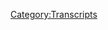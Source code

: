 {{Transcript
    | title         = [[576: July 9, 2021]]
    | caption       = [https://knowledgefight.libsyn.com/576-july-9-2021 Listen to this episode on Libsyn]
    | episodeNumber = [[576: July 9, 2021|576]]
    | length        = 01:42:29
}}

{{MessageBox
    | header     = Warning: Bot Generated Content
    | text       = This transcript was automatically generated by transcription software and likely contains many mistakes and misattributions. Please check the audio for definitive quotes, attribution, and context.
    | image      = N3yvass4myg91.webp
    | imagewidth = 50px
    | id         = warning
}}

{{TranscriptBlock
    | name      = Unknown Speaker
    | timestamp = 00:00:00.000
    | text      = N-N-N-N-N-N-Knowledge Fight
}}

{{TranscriptBlock
    | name      = Unknown Speaker
    | timestamp = 00:00:12.880
    | text      = Dan and Jordan, I am sweating.
}}

{{TranscriptBlock
    | name      = Unknown Speaker
    | timestamp = 00:00:19.600
    | text      = Knowledgefight.com, it's time to pray.
}}

{{TranscriptBlock
    | name      = Unknown Speaker
    | timestamp = 00:00:21.399
    | text      = I have great respect for Knowledgefight.
}}

{{TranscriptBlock
    | name      = Unknown Speaker
    | timestamp = 00:00:23.920
    | text      = Knowledgefight.
}}

{{TranscriptBlock
    | name      = Unknown Speaker
    | timestamp = 00:00:24.920
    | text      = I'm sick of them posing as if they're the good guys saying we are the bad guys.
}}

{{TranscriptBlock
    | name      = Unknown Speaker
    | timestamp = 00:00:29.359
    | text      = We love Knowledgefight.
}}

{{TranscriptBlock
    | name      = Unknown Speaker
    | timestamp = 00:00:30.359
    | text      = Dan and Jordan, Knowledgefight.
}}

{{TranscriptBlock
    | name      = Unknown Speaker
    | timestamp = 00:00:31.359
    | text      = N-N-N-N-N-Knowledge Fight.
}}

{{TranscriptBlock
    | name      = Unknown Speaker
    | timestamp = 00:00:32.359
    | text      = I need money.
}}

{{TranscriptBlock
    | name      = Unknown Speaker
    | timestamp = 00:00:33.359
    | text      = Andy and Candace, Andy and Candace.
}}

{{TranscriptBlock
    | name      = Unknown Speaker
    | timestamp = 00:00:34.359
    | text      = Stop it.
}}

{{TranscriptBlock
    | name      = Unknown Speaker
    | timestamp = 00:00:35.359
    | text      = It's time to pray.
}}

{{TranscriptBlock
    | name      = Unknown Speaker
    | timestamp = 00:00:36.359
    | text      = Andy and Candace, you're on the air.
}}

{{TranscriptBlock
    | name      = Unknown Speaker
    | timestamp = 00:00:38.219
    | text      = Thanks for holding us.
}}

{{TranscriptBlock
    | name      = Unknown Speaker
    | timestamp = 00:00:42.159
    | text      = Hello Alex, I'm a system caller.
}}

{{TranscriptBlock
    | name      = Unknown Speaker
    | timestamp = 00:00:46.700
    | text      = I'm a huge fan.
}}

{{TranscriptBlock
    | name      = Unknown Speaker
    | timestamp = 00:00:50.039
    | text      = I love your room.
}}

{{TranscriptBlock
    | name      = Unknown Speaker
    | timestamp = 00:00:53.939
    | text      = Knowledgefight.com.
}}

{{TranscriptBlock
    | name      = Unknown Speaker
    | timestamp = 00:00:55.399
    | text      = I love you.
}}

{{TranscriptBlock
    | name      = Unknown Speaker
    | timestamp = 00:00:56.679
    | text      = Hey, you too.
}}

{{TranscriptBlock
    | name      = Unknown Speaker
    | timestamp = 00:00:59.259
    | text      = Hey everybody! Welcome back to Knowledge Fat, I'm Dan.
}}

{{TranscriptBlock
    | name      = Unknown Speaker
    | timestamp = 00:01:01.500
    | text      = I'm Jordan!
}}

{{TranscriptBlock
    | name      = Unknown Speaker
    | timestamp = 00:01:02.000
    | text      = We're a couple dudes who'd like to sit around, worship at the altar of Selene, and talk a little bit about Alex Jones.
}}

{{TranscriptBlock
    | name      = Unknown Speaker
    | timestamp = 00:01:06.400
    | text      = Oh, indeed we are Dan.
}}

{{TranscriptBlock
    | name      = Unknown Speaker
    | timestamp = 00:01:08.340
    | text      = Jordan.
}}

{{TranscriptBlock
    | name      = Unknown Speaker
    | timestamp = 00:01:08.840
    | text      = Dan!
}}

{{TranscriptBlock
    | name      = Unknown Speaker
    | timestamp = 00:01:09.340
    | text      = Jordan.
}}

{{TranscriptBlock
    | name      = Unknown Speaker
    | timestamp = 00:01:09.840
    | text      = Quick question.
}}

{{TranscriptBlock
    | name      = Unknown Speaker
    | timestamp = 00:01:10.340
    | text      = Sup.
}}

{{TranscriptBlock
    | name      = Unknown Speaker
    | timestamp = 00:01:10.840
    | text      = What's your bright spot today?
}}

{{TranscriptBlock
    | name      = Unknown Speaker
    | timestamp = 00:01:11.340
    | text      = My bright spot today, Jordan, is we're checking in on the Survivor rewatch.
}}

{{TranscriptBlock
    | name      = Unknown Speaker
    | timestamp = 00:01:15.099
    | text      = Hahahaha!
}}

{{TranscriptBlock
    | name      = Unknown Speaker
    | timestamp = 00:01:16.099
    | text      = This has continued, and I have more thoughts.
}}

{{TranscriptBlock
    | name      = Unknown Speaker
    | timestamp = 00:01:18.819
    | text      = Alright.
}}

{{TranscriptBlock
    | name      = Unknown Speaker
    | timestamp = 00:01:19.319
    | text      = Did you hear the news out today?
}}

{{TranscriptBlock
    | name      = Unknown Speaker
    | timestamp = 00:01:21.420
    | text      = No.
}}

{{TranscriptBlock
    | name      = Unknown Speaker
    | timestamp = 00:01:21.920
    | text      = Uh, the Project Veritas has been using a former Survivor contestant as a honeypot trap.
}}

{{TranscriptBlock
    | name      = Unknown Speaker
    | timestamp = 00:01:28.620
    | text      = What's this?
}}

{{TranscriptBlock
    | name      = Unknown Speaker
    | timestamp = 00:01:29.620
    | text      = Yeah!
}}

{{TranscriptBlock
    | name      = Unknown Speaker
    | timestamp = 00:01:30.120
    | text      = Which one?
}}

{{TranscriptBlock
    | name      = Unknown Speaker
    | timestamp = 00:01:30.620
    | text      = Um, I think it was 38th season, she was masquerading.
}}

{{TranscriptBlock
    | name      = Unknown Speaker
    | timestamp = 00:01:35.219
    | text      = You haven't gotten even closer.
}}

{{TranscriptBlock
    | name      = Unknown Speaker
    | timestamp = 00:01:36.219
    | text      = I haven't gotten nearly to that.
}}

{{TranscriptBlock
    | name      = Unknown Speaker
    | timestamp = 00:01:37.219
    | text      = No, I do not know.
}}

{{TranscriptBlock
    | name      = Unknown Speaker
    | timestamp = 00:01:38.659
    | text      = I know there is a later Survivor contestant who has become like a Trump person, so I don't
}}

{{TranscriptBlock
    | name      = Unknown Speaker
    | timestamp = 00:01:44.739
    | text      = know if it's the same one.
}}

{{TranscriptBlock
    | name      = Unknown Speaker
    | timestamp = 00:01:46.159
    | text      = I think so.
}}

{{TranscriptBlock
    | name      = Unknown Speaker
    | timestamp = 00:01:47.159
    | text      = It's definitely not Elizabeth Hasselbeck from season two.
}}

{{TranscriptBlock
    | name      = Unknown Speaker
    | timestamp = 00:01:50.340
    | text      = No it is not.
}}

{{TranscriptBlock
    | name      = Unknown Speaker
    | timestamp = 00:01:51.340
    | text      = Elizabeth Falarski-slash-Hasselbeck from the Australian season who I thought was great
}}

{{TranscriptBlock
    | name      = Unknown Speaker
    | timestamp = 00:01:57.379
    | text      = and then buh.
}}

{{TranscriptBlock
    | name      = Unknown Speaker
    | timestamp = 00:01:59.099
    | text      = So I've been watching it and I think there's this interesting dynamic that goes throughout
}}

{{TranscriptBlock
    | name      = Unknown Speaker
    | timestamp = 00:02:04.379
    | text      = like some of the early seasons that is like, they start to realize that they need to make
}}

{{TranscriptBlock
    | name      = Unknown Speaker
    | timestamp = 00:02:09.139
    | text      = the show familiar enough that it's like the same, but also different enough each season
}}

{{TranscriptBlock
    | name      = Unknown Speaker
    | timestamp = 00:02:16.580
    | text      = that it's not stale, exactly.
}}

{{TranscriptBlock
    | name      = Unknown Speaker
    | timestamp = 00:02:20.280
    | text      = And so you get that tension a little bit and I think it's really well done for about the
}}

{{TranscriptBlock
    | name      = Unknown Speaker
    | timestamp = 00:02:25.300
    | text      = first four seasons or so.
}}

{{TranscriptBlock
    | name      = Unknown Speaker
    | timestamp = 00:02:27.460
    | text      = You're already past four seasons?
}}

{{TranscriptBlock
    | name      = Unknown Speaker
    | timestamp = 00:02:28.819
    | text      = I'm much farther than that, yes.
}}

{{TranscriptBlock
    | name      = Unknown Speaker
    | timestamp = 00:02:30.659
    | text      = And so I was enjoying it all through those.
}}

{{TranscriptBlock
    | name      = Unknown Speaker
    | timestamp = 00:02:34.659
    | text      = And then I got to the fifth season and I could not watch it.
}}

{{TranscriptBlock
    | name      = Unknown Speaker
    | timestamp = 00:02:37.979
    | text      = I don't know what it was.
}}

{{TranscriptBlock
    | name      = Unknown Speaker
    | timestamp = 00:02:39.259
    | text      = I was just like, I don't like this.
}}

{{TranscriptBlock
    | name      = Unknown Speaker
    | timestamp = 00:02:43.740
    | text      = It stinks.
}}

{{TranscriptBlock
    | name      = Unknown Speaker
    | timestamp = 00:02:46.379
    | text      = It wasn't just the people or anything?
}}

{{TranscriptBlock
    | name      = Unknown Speaker
    | timestamp = 00:02:48.020
    | text      = Well, I didn't know.
}}

{{TranscriptBlock
    | name      = Unknown Speaker
    | timestamp = 00:02:49.020
    | text      = I was really worried that like, okay, I guess everything fell apart in the fifth season
}}

{{TranscriptBlock
    | name      = Unknown Speaker
    | timestamp = 00:02:52.819
    | text      = because I can't watch this.
}}

{{TranscriptBlock
    | name      = Unknown Speaker
    | timestamp = 00:02:53.819
    | text      = And you're just done with Survivor.
}}

{{TranscriptBlock
    | name      = Unknown Speaker
    | timestamp = 00:02:54.819
    | text      = That's the end.
}}

{{TranscriptBlock
    | name      = Unknown Speaker
    | timestamp = 00:02:55.819
    | text      = Yeah.
}}

{{TranscriptBlock
    | name      = Unknown Speaker
    | timestamp = 00:02:56.819
    | text      = I did it.
}}

{{TranscriptBlock
    | name      = Unknown Speaker
    | timestamp = 00:02:57.819
    | text      = I thought that was it.
}}

{{TranscriptBlock
    | name      = Unknown Speaker
    | timestamp = 00:02:58.819
    | text      = And I was like, I can't be too sure.
}}

{{TranscriptBlock
    | name      = Unknown Speaker
    | timestamp = 00:02:59.819
    | text      = What I have to do is, there's nobody forcing me to watch all of this.
}}

{{TranscriptBlock
    | name      = Unknown Speaker
    | timestamp = 00:03:03.460
    | text      = So I'm skipping this.
}}

{{TranscriptBlock
    | name      = Unknown Speaker
    | timestamp = 00:03:05.379
    | text      = I don't care.
}}

{{TranscriptBlock
    | name      = Unknown Speaker
    | timestamp = 00:03:06.379
    | text      = Right.
}}

{{TranscriptBlock
    | name      = Unknown Speaker
    | timestamp = 00:03:07.379
    | text      = You don't have to.
}}

{{TranscriptBlock
    | name      = Unknown Speaker
    | timestamp = 00:03:08.379
    | text      = Yeah.
}}

{{TranscriptBlock
    | name      = Unknown Speaker
    | timestamp = 00:03:09.379
    | text      = So I skipped the sixth season and immediately I was like, oh, I love this again.
}}

{{TranscriptBlock
    | name      = Unknown Speaker
    | timestamp = 00:03:11.680
    | text      = It was the cast.
}}

{{TranscriptBlock
    | name      = Unknown Speaker
    | timestamp = 00:03:12.680
    | text      = It was just like, I did not care about what was going on.
}}

{{TranscriptBlock
    | name      = Unknown Speaker
    | timestamp = 00:03:16.900
    | text      = And so the sixth season is actually fantastic.
}}

{{TranscriptBlock
    | name      = Unknown Speaker
    | timestamp = 00:03:20.219
    | text      = I really enjoyed it.
}}

{{TranscriptBlock
    | name      = Unknown Speaker
    | timestamp = 00:03:21.580
    | text      = Seventh season, great.
}}

{{TranscriptBlock
    | name      = Unknown Speaker
    | timestamp = 00:03:23.259
    | text      = Rupert is the man.
}}

{{TranscriptBlock
    | name      = Unknown Speaker
    | timestamp = 00:03:24.900
    | text      = Oh, I've heard about Rupert.
}}

{{TranscriptBlock
    | name      = Unknown Speaker
    | timestamp = 00:03:25.900
    | text      = Rupert's the shit.
}}

{{TranscriptBlock
    | name      = Unknown Speaker
    | timestamp = 00:03:26.900
    | text      = Yeah.
}}

{{TranscriptBlock
    | name      = Unknown Speaker
    | timestamp = 00:03:27.900
    | text      = Rupert passed into the actual zeitgeist from just the Survivor.
}}

{{TranscriptBlock
    | name      = Unknown Speaker
    | timestamp = 00:03:31.699
    | text      = I know that he comes back and such, and I don't know if things turn bad with him.
}}

{{TranscriptBlock
    | name      = Unknown Speaker
    | timestamp = 00:03:38.020
    | text      = I have no idea.
}}

{{TranscriptBlock
    | name      = Unknown Speaker
    | timestamp = 00:03:39.460
    | text      = So if he did end up becoming like a real dickhead or something, please don't judge me for it.
}}

{{TranscriptBlock
    | name      = Unknown Speaker
    | timestamp = 00:03:44.539
    | text      = At this point, all I know is that he was awesome in season seven.
}}

{{TranscriptBlock
    | name      = Unknown Speaker
    | timestamp = 00:03:47.979
    | text      = No spoiler alerts for a 30 year old show, everybody.
}}

{{TranscriptBlock
    | name      = Unknown Speaker
    | timestamp = 00:03:51.620
    | text      = Exactly.
}}

{{TranscriptBlock
    | name      = Unknown Speaker
    | timestamp = 00:03:52.620
    | text      = And it's amazing how immediate it is too.
}}

{{TranscriptBlock
    | name      = Unknown Speaker
    | timestamp = 00:03:55.900
    | text      = This guy is great.
}}

{{TranscriptBlock
    | name      = Unknown Speaker
    | timestamp = 00:03:57.340
    | text      = Oh, okay.
}}

{{TranscriptBlock
    | name      = Unknown Speaker
    | timestamp = 00:03:58.340
    | text      = So everybody just suddenly bows to the king like, okay, fucking let's do it.
}}

{{TranscriptBlock
    | name      = Unknown Speaker
    | timestamp = 00:04:01.900
    | text      = Not even the people on the island, just the show is so clearly presenting him in the light
}}

{{TranscriptBlock
    | name      = Unknown Speaker
    | timestamp = 00:04:08.039
    | text      = that I think is probably partially sincere.
}}

{{TranscriptBlock
    | name      = Unknown Speaker
    | timestamp = 00:04:10.780
    | text      = He's just a big hearted guy.
}}

{{TranscriptBlock
    | name      = Unknown Speaker
    | timestamp = 00:04:12.539
    | text      = Sure.
}}

{{TranscriptBlock
    | name      = Unknown Speaker
    | timestamp = 00:04:13.539
    | text      = I'd not watched that season and so I was always like, I don't know what it is with this.
}}

{{TranscriptBlock
    | name      = Unknown Speaker
    | timestamp = 00:04:19.939
    | text      = Everybody fucking loving this big bearded hippie dude.
}}

{{TranscriptBlock
    | name      = Unknown Speaker
    | timestamp = 00:04:23.420
    | text      = And then I watched it like, oh no, I get it.
}}

{{TranscriptBlock
    | name      = Unknown Speaker
    | timestamp = 00:04:25.579
    | text      = Okay.
}}

{{TranscriptBlock
    | name      = Unknown Speaker
    | timestamp = 00:04:26.579
    | text      = He's a very magnetic personality.
}}

{{TranscriptBlock
    | name      = Unknown Speaker
    | timestamp = 00:04:28.980
    | text      = But one of the things that I've recognized is that season six, I think is where things
}}

{{TranscriptBlock
    | name      = Unknown Speaker
    | timestamp = 00:04:37.060
    | text      = sort of begin to fall apart.
}}

{{TranscriptBlock
    | name      = Unknown Speaker
    | timestamp = 00:04:39.459
    | text      = And that is because season six has the first instance that I've really found of somebody
}}

{{TranscriptBlock
    | name      = Unknown Speaker
    | timestamp = 00:04:43.699
    | text      = who's really relishing being a sociopath.
}}

{{TranscriptBlock
    | name      = Unknown Speaker
    | timestamp = 00:04:46.620
    | text      = Oh, those people.
}}

{{TranscriptBlock
    | name      = Unknown Speaker
    | timestamp = 00:04:48.379
    | text      = Yeah.
}}

{{TranscriptBlock
    | name      = Unknown Speaker
    | timestamp = 00:04:49.379
    | text      = You could argue that maybe Greg in season one or Rob, Boston, Rob, maybe even earlier.
}}

{{TranscriptBlock
    | name      = Unknown Speaker
    | timestamp = 00:04:57.259
    | text      = Not earlier than season one, but earlier than season six, those two guys are kind of dicks
}}

{{TranscriptBlock
    | name      = Unknown Speaker
    | timestamp = 00:05:01.980
    | text      = and there are people who are dicks and like Richard Hatch is a dick and people lie to
}}

{{TranscriptBlock
    | name      = Unknown Speaker
    | timestamp = 00:05:06.939
    | text      = each other.
}}

{{TranscriptBlock
    | name      = Unknown Speaker
    | timestamp = 00:05:07.939
    | text      = But Rob on season six, he seems to take pleasure in fucking with people and that is kind of
}}

{{TranscriptBlock
    | name      = Unknown Speaker
    | timestamp = 00:05:17.819
    | text      = a character that, that felt a little bit like, okay, I know that a lot of other people past
}}

{{TranscriptBlock
    | name      = Unknown Speaker
    | timestamp = 00:05:23.180
    | text      = this point are, you know, like it just becomes a thing where it's like, yeah, all of my confessionals
}}

{{TranscriptBlock
    | name      = Unknown Speaker
    | timestamp = 00:05:29.100
    | text      = and all of my talking to the camera is just like, sure, I lied to this guy and I love
}}

{{TranscriptBlock
    | name      = Unknown Speaker
    | timestamp = 00:05:32.939
    | text      = it.
}}

{{TranscriptBlock
    | name      = Unknown Speaker
    | timestamp = 00:05:33.939
    | text      = Sure, sure.
}}

{{TranscriptBlock
    | name      = Unknown Speaker
    | timestamp = 00:05:34.939
    | text      = I'm a chaos.
}}

{{TranscriptBlock
    | name      = Unknown Speaker
    | timestamp = 00:05:35.939
    | text      = The type of guy who like 10 years ago or 10 years from then could have a trophy room filled
}}

{{TranscriptBlock
    | name      = Unknown Speaker
    | timestamp = 00:05:40.300
    | text      = with ears, you know, like that kind of sociopath.
}}

{{TranscriptBlock
    | name      = Unknown Speaker
    | timestamp = 00:05:42.860
    | text      = Yeah.
}}

{{TranscriptBlock
    | name      = Unknown Speaker
    | timestamp = 00:05:43.860
    | text      = And then season seven along with Rupert also had Johnny Fairplay and he again was somebody
}}

{{TranscriptBlock
    | name      = Unknown Speaker
    | timestamp = 00:05:49.220
    | text      = who clearly was just, I like lying to people, my name is Johnny Fairplay and I don't play
}}

{{TranscriptBlock
    | name      = Unknown Speaker
    | timestamp = 00:05:54.620
    | text      = fair.
}}

{{TranscriptBlock
    | name      = Unknown Speaker
    | timestamp = 00:05:55.620
    | text      = Of course.
}}

{{TranscriptBlock
    | name      = Unknown Speaker
    | timestamp = 00:05:56.620
    | text      = Yes.
}}

{{TranscriptBlock
    | name      = Unknown Speaker
    | timestamp = 00:05:57.620
    | text      = Yeah.
}}

{{TranscriptBlock
    | name      = Unknown Speaker
    | timestamp = 00:05:58.620
    | text      = Yeah.
}}

{{TranscriptBlock
    | name      = Unknown Speaker
    | timestamp = 00:05:59.620
    | text      = Naturally.
}}

{{TranscriptBlock
    | name      = Unknown Speaker
    | timestamp = 00:06:00.620
    | text      = Naturally.
}}

{{TranscriptBlock
    | name      = Unknown Speaker
    | timestamp = 00:06:01.620
    | text      = So I'm like, I'm a little bit worried that there is now this trend of like, this is how
}}

{{TranscriptBlock
    | name      = Unknown Speaker
    | timestamp = 00:06:03.579
    | text      = you get attention.
}}

{{TranscriptBlock
    | name      = Unknown Speaker
    | timestamp = 00:06:04.579
    | text      = This is how you rise above the fray and maybe you don't win the show, but you become a character.
}}

{{TranscriptBlock
    | name      = Unknown Speaker
    | timestamp = 00:06:09.819
    | text      = Yeah.
}}

{{TranscriptBlock
    | name      = Unknown Speaker
    | timestamp = 00:06:10.819
    | text      = Yeah.
}}

{{TranscriptBlock
    | name      = Unknown Speaker
    | timestamp = 00:06:11.819
    | text      = This is like a meta game that I'm not interested in and I think is actually destructive to
}}

{{TranscriptBlock
    | name      = Unknown Speaker
    | timestamp = 00:06:16.339
    | text      = the enjoyment of the show.
}}

{{TranscriptBlock
    | name      = Unknown Speaker
    | timestamp = 00:06:17.540
    | text      = No, that's what happened to everybody.
}}

{{TranscriptBlock
    | name      = Unknown Speaker
    | timestamp = 00:06:19.620
    | text      = You know, everybody knows this about The Bachelor now.
}}

{{TranscriptBlock
    | name      = Unknown Speaker
    | timestamp = 00:06:21.819
    | text      = Like at a certain point it's all of a sudden stops being about whatever the relationship
}}

{{TranscriptBlock
    | name      = Unknown Speaker
    | timestamp = 00:06:27.379
    | text      = is supposed to be.
}}

{{TranscriptBlock
    | name      = Unknown Speaker
    | timestamp = 00:06:28.379
    | text      = Cause it never really was.
}}

{{TranscriptBlock
    | name      = Unknown Speaker
    | timestamp = 00:06:29.379
    | text      = What are we all crazy?
}}

{{TranscriptBlock
    | name      = Unknown Speaker
    | timestamp = 00:06:30.980
    | text      = And then it starts being like, I'm jockeying to become the next bachelor and then maybe
}}

{{TranscriptBlock
    | name      = Unknown Speaker
    | timestamp = 00:06:36.139
    | text      = that'll turn into a career, you know, so everybody always winds up having that fourth or fifth
}}

{{TranscriptBlock
    | name      = Unknown Speaker
    | timestamp = 00:06:41.259
    | text      = episode conversation where they're like, I don't think you're here for the right reason.
}}

{{TranscriptBlock
    | name      = Unknown Speaker
    | timestamp = 00:06:44.500
    | text      = You're like, oh my God, we do this every year.
}}

{{TranscriptBlock
    | name      = Unknown Speaker
    | timestamp = 00:06:46.540
    | text      = Stop it.
}}

{{TranscriptBlock
    | name      = Unknown Speaker
    | timestamp = 00:06:47.540
    | text      = Yeah.
}}

{{TranscriptBlock
    | name      = Unknown Speaker
    | timestamp = 00:06:48.540
    | text      = You know?
}}

{{TranscriptBlock
    | name      = Unknown Speaker
    | timestamp = 00:06:49.540
    | text      = And that's kind of why I think maybe even season eight is the like actual beginning
}}

{{TranscriptBlock
    | name      = Unknown Speaker
    | timestamp = 00:06:52.779
    | text      = of the end.
}}

{{TranscriptBlock
    | name      = Unknown Speaker
    | timestamp = 00:06:53.779
    | text      = Yeah.
}}

{{TranscriptBlock
    | name      = Unknown Speaker
    | timestamp = 00:06:54.779
    | text      = Because season eight is all stars.
}}

{{TranscriptBlock
    | name      = Unknown Speaker
    | timestamp = 00:06:55.779
    | text      = Oh yeah.
}}

{{TranscriptBlock
    | name      = Unknown Speaker
    | timestamp = 00:06:56.779
    | text      = And so that's where they brought people back.
}}

{{TranscriptBlock
    | name      = Unknown Speaker
    | timestamp = 00:06:57.779
    | text      = Yeah.
}}

{{TranscriptBlock
    | name      = Unknown Speaker
    | timestamp = 00:06:58.779
    | text      = And I think that that incentivized some of that behavior of like, oh, maybe there's a
}}

{{TranscriptBlock
    | name      = Unknown Speaker
    | timestamp = 00:07:03.699
    | text      = career path in this.
}}

{{TranscriptBlock
    | name      = Unknown Speaker
    | timestamp = 00:07:05.339
    | text      = Yeah.
}}

{{TranscriptBlock
    | name      = Unknown Speaker
    | timestamp = 00:07:06.339
    | text      = As opposed to, it's like, no, you're one and done.
}}

{{TranscriptBlock
    | name      = Unknown Speaker
    | timestamp = 00:07:08.100
    | text      = Yeah.
}}

{{TranscriptBlock
    | name      = Unknown Speaker
    | timestamp = 00:07:09.100
    | text      = You, there's nothing coming from this.
}}

{{TranscriptBlock
    | name      = Unknown Speaker
    | timestamp = 00:07:10.579
    | text      = Yeah.
}}

{{TranscriptBlock
    | name      = Unknown Speaker
    | timestamp = 00:07:11.579
    | text      = You just play the game.
}}

{{TranscriptBlock
    | name      = Unknown Speaker
    | timestamp = 00:07:12.579
    | text      = Damn it.
}}

{{TranscriptBlock
    | name      = Unknown Speaker
    | timestamp = 00:07:13.579
    | text      = Yeah.
}}

{{TranscriptBlock
    | name      = Unknown Speaker
    | timestamp = 00:07:14.579
    | text      = And I don't know.
}}

{{TranscriptBlock
    | name      = Unknown Speaker
    | timestamp = 00:07:15.579
    | text      = I think, I think that awareness is a little bit of, um, I, it's just, it's something that
}}

{{TranscriptBlock
    | name      = Unknown Speaker
    | timestamp = 00:07:22.220
    | text      = is within the game itself that doesn't belong there.
}}

{{TranscriptBlock
    | name      = Unknown Speaker
    | timestamp = 00:07:25.819
    | text      = It can't, it's not sustainable.
}}

{{TranscriptBlock
    | name      = Unknown Speaker
    | timestamp = 00:07:28.019
    | text      = And I'm worried, I'm worried that we've already reached the point where it's like, wow, I
}}

{{TranscriptBlock
    | name      = Unknown Speaker
    | timestamp = 00:07:32.060
    | text      = think it's going to get a real, and we haven't even gotten to the point where the hidden
}}

{{TranscriptBlock
    | name      = Unknown Speaker
    | timestamp = 00:07:35.339
    | text      = immunity idols, where the game becomes hyper complicated.
}}

{{TranscriptBlock
    | name      = Unknown Speaker
    | timestamp = 00:07:40.060
    | text      = Yeah.
}}

{{TranscriptBlock
    | name      = Unknown Speaker
    | timestamp = 00:07:41.060
    | text      = Yeah.
}}

{{TranscriptBlock
    | name      = Unknown Speaker
    | timestamp = 00:07:42.060
    | text      = Yeah.
}}

{{TranscriptBlock
    | name      = Unknown Speaker
    | timestamp = 00:07:43.060
    | text      = Yeah.
}}

{{TranscriptBlock
    | name      = Unknown Speaker
    | timestamp = 00:07:44.060
    | text      = You know, I wonder if that's kind of a very similar trajectory that wrestling took as,
}}

{{TranscriptBlock
    | name      = Unknown Speaker
    | timestamp = 00:07:46.740
    | text      = as like that kayfabe started to break and everybody was, you know, people knew about
}}

{{TranscriptBlock
    | name      = Unknown Speaker
    | timestamp = 00:07:51.500
    | text      = all that stuff in the past, but then it became part of the actual like global watching of
}}

{{TranscriptBlock
    | name      = Unknown Speaker
    | timestamp = 00:07:57.019
    | text      = the, the show, you know, the watching of wrestling is now also including the meta game.
}}

{{TranscriptBlock
    | name      = Unknown Speaker
    | timestamp = 00:08:01.800
    | text      = And I think the same thing happens with survivor where it's like, once everybody becomes aware
}}

{{TranscriptBlock
    | name      = Unknown Speaker
    | timestamp = 00:08:06.339
    | text      = of it, there's that loss of everybody's like, oh, it's fake and all that stuff.
}}

{{TranscriptBlock
    | name      = Unknown Speaker
    | timestamp = 00:08:10.660
    | text      = And then it builds back up again when everybody's like, well, now that I know the meta game
}}

{{TranscriptBlock
    | name      = Unknown Speaker
    | timestamp = 00:08:14.300
    | text      = is part of the game and also the getting famous meta game is on top of that meta game, that's
}}

{{TranscriptBlock
    | name      = Unknown Speaker
    | timestamp = 00:08:19.540
    | text      = just another game.
}}

{{TranscriptBlock
    | name      = Unknown Speaker
    | timestamp = 00:08:20.540
    | text      = You know?
}}

{{TranscriptBlock
    | name      = Unknown Speaker
    | timestamp = 00:08:21.540
    | text      = Yeah.
}}

{{TranscriptBlock
    | name      = Unknown Speaker
    | timestamp = 00:08:22.540
    | text      = Yeah.
}}

{{TranscriptBlock
    | name      = Unknown Speaker
    | timestamp = 00:08:23.540
    | text      = And I don't know how you beat back against that.
}}

{{TranscriptBlock
    | name      = Unknown Speaker
    | timestamp = 00:08:24.540
    | text      = And I don't know how you do like 30 more seasons of this without it completely becoming untenable.
}}

{{TranscriptBlock
    | name      = Unknown Speaker
    | timestamp = 00:08:31.220
    | text      = Well, after 20 years of Marvel movies, we had half the universe dying from just terrorists
}}

{{TranscriptBlock
    | name      = Unknown Speaker
    | timestamp = 00:08:39.340
    | text      = are bad to half the world, half the universe is gone.
}}

{{TranscriptBlock
    | name      = Unknown Speaker
    | timestamp = 00:08:42.899
    | text      = So there's an escalation yet.
}}

{{TranscriptBlock
    | name      = Unknown Speaker
    | timestamp = 00:08:44.779
    | text      = So what, uh, what about you?
}}

{{TranscriptBlock
    | name      = Unknown Speaker
    | timestamp = 00:08:46.019
    | text      = What's your bright spot?
}}

{{TranscriptBlock
    | name      = Unknown Speaker
    | timestamp = 00:08:47.019
    | text      = Oh, Dan, I know you're tired of tennis.
}}

{{TranscriptBlock
    | name      = Unknown Speaker
    | timestamp = 00:08:49.220
    | text      = Uh, so I won't give you any tennis bright spots.
}}

{{TranscriptBlock
    | name      = Unknown Speaker
    | timestamp = 00:08:51.259
    | text      = And in fact, I don't have any Mario tennis because a new one came out.
}}

{{TranscriptBlock
    | name      = Unknown Speaker
    | timestamp = 00:08:54.659
    | text      = Djokovic won the Wimbledon again to tie both Rafa and Federer with 20, uh, most grand slams
}}

{{TranscriptBlock
    | name      = Unknown Speaker
    | timestamp = 00:09:02.659
    | text      = of all time.
}}

{{TranscriptBlock
    | name      = Unknown Speaker
    | timestamp = 00:09:03.659
    | text      = That's exciting.
}}

{{TranscriptBlock
    | name      = Unknown Speaker
    | timestamp = 00:09:04.659
    | text      = Djokovic is undoubtedly going to break those records and then probably beat Serena's open
}}

{{TranscriptBlock
    | name      = Unknown Speaker
    | timestamp = 00:09:08.820
    | text      = era record of 23 because he's a robot and I hate him, I hate him.
}}

{{TranscriptBlock
    | name      = Unknown Speaker
    | timestamp = 00:09:13.820
    | text      = So he's your heel.
}}

{{TranscriptBlock
    | name      = Unknown Speaker
    | timestamp = 00:09:15.100
    | text      = He's the biggest heel.
}}

{{TranscriptBlock
    | name      = Unknown Speaker
    | timestamp = 00:09:16.399
    | text      = But I will say my bright spot, Dan, is the night at which you are listening to this on
}}

{{TranscriptBlock
    | name      = Unknown Speaker
    | timestamp = 00:09:21.000
    | text      = Monday night is the home run Derby.
}}

{{TranscriptBlock
    | name      = Unknown Speaker
    | timestamp = 00:09:23.379
    | text      = Oh, normally I never watched the home run Derby.
}}

{{TranscriptBlock
    | name      = Unknown Speaker
    | timestamp = 00:09:26.340
    | text      = I don't really care.
}}

{{TranscriptBlock
    | name      = Unknown Speaker
    | timestamp = 00:09:27.620
    | text      = Last year or two years ago, I watched Vlad Guerrero Jr hit the absolute ever loving shit
}}

{{TranscriptBlock
    | name      = Unknown Speaker
    | timestamp = 00:09:32.659
    | text      = out of the ball.
}}

{{TranscriptBlock
    | name      = Unknown Speaker
    | timestamp = 00:09:33.659
    | text      = And it was amazing.
}}

{{TranscriptBlock
    | name      = Unknown Speaker
    | timestamp = 00:09:34.659
    | text      = Sure.
}}

{{TranscriptBlock
    | name      = Unknown Speaker
    | timestamp = 00:09:35.659
    | text      = But this year, Shohei Ohtani, baby, the pitcher, the pitcher who is leading the league in home
}}

{{TranscriptBlock
    | name      = Unknown Speaker
    | timestamp = 00:09:42.360
    | text      = runs with 33.
}}

{{TranscriptBlock
    | name      = Unknown Speaker
    | timestamp = 00:09:44.059
    | text      = That's not for the All-Star break.
}}

{{TranscriptBlock
    | name      = Unknown Speaker
    | timestamp = 00:09:45.620
    | text      = He is on trade.
}}

{{TranscriptBlock
    | name      = Unknown Speaker
    | timestamp = 00:09:46.620
    | text      = He's on track to break Roger Maris is 61 as a pitcher, a pitcher, and he's got a three
}}

{{TranscriptBlock
    | name      = Unknown Speaker
    | timestamp = 00:09:53.100
    | text      = point ERA.
}}

{{TranscriptBlock
    | name      = Unknown Speaker
    | timestamp = 00:09:54.100
    | text      = I'm shitting.
}}

{{TranscriptBlock
    | name      = Unknown Speaker
    | timestamp = 00:09:55.100
    | text      = That's outrageous.
}}

{{TranscriptBlock
    | name      = Unknown Speaker
    | timestamp = 00:09:56.100
    | text      = It's insane.
}}

{{TranscriptBlock
    | name      = Unknown Speaker
    | timestamp = 00:09:57.100
    | text      = Wow.
}}

{{TranscriptBlock
    | name      = Unknown Speaker
    | timestamp = 00:09:58.100
    | text      = He's a God.
}}

{{TranscriptBlock
    | name      = Unknown Speaker
    | timestamp = 00:09:59.100
    | text      = Wow.
}}

{{TranscriptBlock
    | name      = Unknown Speaker
    | timestamp = 00:10:00.100
    | text      = I am.
}}

{{TranscriptBlock
    | name      = Unknown Speaker
    | timestamp = 00:10:01.100
    | text      = I'm excited.
}}

{{TranscriptBlock
    | name      = Unknown Speaker
    | timestamp = 00:10:02.100
    | text      = I may watch this home run Derby too.
}}

{{TranscriptBlock
    | name      = Unknown Speaker
    | timestamp = 00:10:04.379
    | text      = He's going to hit a ball well over 500 feet.
}}

{{TranscriptBlock
    | name      = Unknown Speaker
    | timestamp = 00:10:07.899
    | text      = I always liked that home run Derby.
}}

{{TranscriptBlock
    | name      = Unknown Speaker
    | timestamp = 00:10:11.299
    | text      = Me and Nikki gifts, my old buddy, Nikki gifts used to sit around and watch the home run
}}

{{TranscriptBlock
    | name      = Unknown Speaker
    | timestamp = 00:10:15.379
    | text      = Derby.
}}

{{TranscriptBlock
    | name      = Unknown Speaker
    | timestamp = 00:10:16.379
    | text      = Yeah.
}}

{{TranscriptBlock
    | name      = Unknown Speaker
    | timestamp = 00:10:17.379
    | text      = Yeah.
}}

{{TranscriptBlock
    | name      = Unknown Speaker
    | timestamp = 00:10:18.379
    | text      = So just like, Oh, there's a dinger.
}}

{{TranscriptBlock
    | name      = Unknown Speaker
    | timestamp = 00:10:19.379
    | text      = Yeah.
}}

{{TranscriptBlock
    | name      = Unknown Speaker
    | timestamp = 00:10:20.379
    | text      = No, it's fun.
}}

{{TranscriptBlock
    | name      = Unknown Speaker
    | timestamp = 00:10:21.379
    | text      = It got boring.
}}

{{TranscriptBlock
    | name      = Unknown Speaker
    | timestamp = 00:10:22.379
    | text      = It got boring for a while, but then they added this new, like you have a time limit and if
}}

{{TranscriptBlock
    | name      = Unknown Speaker
    | timestamp = 00:10:26.259
    | text      = you hit enough home runs, you get like bonus time and all that.
}}

{{TranscriptBlock
    | name      = Unknown Speaker
    | timestamp = 00:10:29.899
    | text      = It's a lot more into a video game.
}}

{{TranscriptBlock
    | name      = Unknown Speaker
    | timestamp = 00:10:31.539
    | text      = A little bit.
}}

{{TranscriptBlock
    | name      = Unknown Speaker
    | timestamp = 00:10:32.539
    | text      = Yeah.
}}

{{TranscriptBlock
    | name      = Unknown Speaker
    | timestamp = 00:10:33.539
    | text      = And it's great.
}}

{{TranscriptBlock
    | name      = Unknown Speaker
    | timestamp = 00:10:34.539
    | text      = Um, so Jordan, today we got an episode to go over.
}}

{{TranscriptBlock
    | name      = Unknown Speaker
    | timestamp = 00:10:36.139
    | text      = We're going to be talking about July 9th, 2021, I was too excited about Ohtani.
}}

{{TranscriptBlock
    | name      = Unknown Speaker
    | timestamp = 00:10:41.100
    | text      = I exploited that.
}}

{{TranscriptBlock
    | name      = Unknown Speaker
    | timestamp = 00:10:44.179
    | text      = This is Friday's episode and I thought we'd check in at the end of last week, uh, see
}}

{{TranscriptBlock
    | name      = Unknown Speaker
    | timestamp = 00:10:49.299
    | text      = what was going on.
}}

{{TranscriptBlock
    | name      = Unknown Speaker
    | timestamp = 00:10:50.299
    | text      = I know that, uh, my Friday was very interesting.
}}

{{TranscriptBlock
    | name      = Unknown Speaker
    | timestamp = 00:10:52.940
    | text      = Sure.
}}

{{TranscriptBlock
    | name      = Unknown Speaker
    | timestamp = 00:10:53.940
    | text      = We put out the episode of our show and then, uh, you know, talked a lot about Nick Fuentes
}}

{{TranscriptBlock
    | name      = Unknown Speaker
    | timestamp = 00:10:58.659
    | text      = and then, uh, you texted me in the morning and he had been banned from Twitter.
}}

{{TranscriptBlock
    | name      = Unknown Speaker
    | timestamp = 00:11:02.220
    | text      = It was like, ah, of course I had nothing to do with our episode, but unfortunately intensely
}}

{{TranscriptBlock
    | name      = Unknown Speaker
    | timestamp = 00:11:08.139
    | text      = weird timing.
}}

{{TranscriptBlock
    | name      = Unknown Speaker
    | timestamp = 00:11:09.620
    | text      = Really weird timing.
}}

{{TranscriptBlock
    | name      = Unknown Speaker
    | timestamp = 00:11:10.620
    | text      = Um, and so I was like, well, Friday's episode Alex's show probably gonna address the fact
}}

{{TranscriptBlock
    | name      = Unknown Speaker
    | timestamp = 00:11:15.220
    | text      = that his little baby bigot friend got the boot.
}}

{{TranscriptBlock
    | name      = Unknown Speaker
    | timestamp = 00:11:18.980
    | text      = It is no longer, uh, necessarily profitable for Alex to have on the network.
}}

{{TranscriptBlock
    | name      = Unknown Speaker
    | timestamp = 00:11:23.899
    | text      = Yeah.
}}

{{TranscriptBlock
    | name      = Unknown Speaker
    | timestamp = 00:11:24.899
    | text      = Um, so I thought that might be interesting and I tuned in and the episode had nothing
}}

{{TranscriptBlock
    | name      = Unknown Speaker
    | timestamp = 00:11:28.139
    | text      = to do with that.
}}

{{TranscriptBlock
    | name      = Unknown Speaker
    | timestamp = 00:11:29.139
    | text      = Of course.
}}

{{TranscriptBlock
    | name      = Unknown Speaker
    | timestamp = 00:11:30.139
    | text      = Had some interesting things to go over, so we will do that.
}}

{{TranscriptBlock
    | name      = Unknown Speaker
    | timestamp = 00:11:32.220
    | text      = But first, you take a little moment, say hello to some new wonks.
}}

{{TranscriptBlock
    | name      = Unknown Speaker
    | timestamp = 00:11:34.860
    | text      = Oh, that's a great idea.
}}

{{TranscriptBlock
    | name      = Unknown Speaker
    | timestamp = 00:11:35.860
    | text      = So first, Noah also happy birthday month, you are now a policy wonk.
}}

{{TranscriptBlock
    | name      = Unknown Speaker
    | timestamp = 00:11:39.379
    | text      = I'm a policy wonk.
}}

{{TranscriptBlock
    | name      = Unknown Speaker
    | timestamp = 00:11:40.379
    | text      = Happy birthday, Noah.
}}

{{TranscriptBlock
    | name      = Unknown Speaker
    | timestamp = 00:11:41.379
    | text      = Welcome to the wonks.
}}

{{TranscriptBlock
    | name      = Unknown Speaker
    | timestamp = 00:11:42.379
    | text      = Thank you.
}}

{{TranscriptBlock
    | name      = Unknown Speaker
    | timestamp = 00:11:43.379
    | text      = Uh, next Devin Kennedy is a better author than JK Rowling is what I would hope to be
}}

{{TranscriptBlock
    | name      = Unknown Speaker
    | timestamp = 00:11:47.980
    | text      = shouted out as if possible.
}}

{{TranscriptBlock
    | name      = Unknown Speaker
    | timestamp = 00:11:49.779
    | text      = Thank you so much.
}}

{{TranscriptBlock
    | name      = Unknown Speaker
    | timestamp = 00:11:50.779
    | text      = You are now a policy wonk.
}}

{{TranscriptBlock
    | name      = Unknown Speaker
    | timestamp = 00:11:51.779
    | text      = I'm a policy wonk.
}}

{{TranscriptBlock
    | name      = Unknown Speaker
    | timestamp = 00:11:52.779
    | text      = Unfortunately that is not possible.
}}

{{TranscriptBlock
    | name      = Unknown Speaker
    | timestamp = 00:11:54.700
    | text      = So I hope next, I hope next time you, yeah, unfortunately that we get, we just can't do
}}

{{TranscriptBlock
    | name      = Unknown Speaker
    | timestamp = 00:11:59.019
    | text      = that.
}}

{{TranscriptBlock
    | name      = Unknown Speaker
    | timestamp = 00:12:00.019
    | text      = Next.
}}

{{TranscriptBlock
    | name      = Unknown Speaker
    | timestamp = 00:12:01.019
    | text      = Bob Hope is fighting in Syria.
}}

{{TranscriptBlock
    | name      = Unknown Speaker
    | timestamp = 00:12:02.019
    | text      = Thank you so much.
}}

{{TranscriptBlock
    | name      = Unknown Speaker
    | timestamp = 00:12:03.019
    | text      = You are now a policy wonk.
}}

{{TranscriptBlock
    | name      = Unknown Speaker
    | timestamp = 00:12:04.019
    | text      = I'm a policy wonk.
}}

{{TranscriptBlock
    | name      = Unknown Speaker
    | timestamp = 00:12:05.019
    | text      = I don't know if these are code messages that are like activating something I don't understand.
}}

{{TranscriptBlock
    | name      = Unknown Speaker
    | timestamp = 00:12:10.779
    | text      = Yeah.
}}

{{TranscriptBlock
    | name      = Unknown Speaker
    | timestamp = 00:12:11.779
    | text      = Uh, and then, uh, got a technocrat out there.
}}

{{TranscriptBlock
    | name      = Unknown Speaker
    | timestamp = 00:12:14.659
    | text      = Snow Foos dad.
}}

{{TranscriptBlock
    | name      = Unknown Speaker
    | timestamp = 00:12:15.779
    | text      = Thank you so much.
}}

{{TranscriptBlock
    | name      = Unknown Speaker
    | timestamp = 00:12:16.779
    | text      = You are now a technocrat.
}}

{{TranscriptBlock
    | name      = Unknown Speaker
    | timestamp = 00:12:17.779
    | text      = I'm a policy wonk.
}}

{{TranscriptBlock
    | name      = Unknown Speaker
    | timestamp = 00:12:18.779
    | text      = Crikey mate.
}}

{{TranscriptBlock
    | name      = Unknown Speaker
    | timestamp = 00:12:19.779
    | text      = That's fantastic.
}}

{{TranscriptBlock
    | name      = Unknown Speaker
    | timestamp = 00:12:20.779
    | text      = Have yourself a brew.
}}

{{TranscriptBlock
    | name      = Unknown Speaker
    | timestamp = 00:12:21.779
    | text      = How's your 401k doing, bro?
}}

{{TranscriptBlock
    | name      = Unknown Speaker
    | timestamp = 00:12:23.259
    | text      = All right, we got to go full tilt boogie on this Watson.
}}

{{TranscriptBlock
    | name      = Unknown Speaker
    | timestamp = 00:12:25.659
    | text      = All right, let's just get down to business.
}}

{{TranscriptBlock
    | name      = Unknown Speaker
    | timestamp = 00:12:27.500
    | text      = We ain't making that money off that heroin.
}}

{{TranscriptBlock
    | name      = Unknown Speaker
    | timestamp = 00:12:29.580
    | text      = Why are you pimps so good?
}}

{{TranscriptBlock
    | name      = Unknown Speaker
    | timestamp = 00:12:31.500
    | text      = My neck is freakishly large.
}}

{{TranscriptBlock
    | name      = Unknown Speaker
    | timestamp = 00:12:33.139
    | text      = I declare info war on you.
}}

{{TranscriptBlock
    | name      = Unknown Speaker
    | timestamp = 00:12:35.899
    | text      = Thank you so much.
}}

{{TranscriptBlock
    | name      = Unknown Speaker
    | timestamp = 00:12:36.899
    | text      = Snow Foos dad.
}}

{{TranscriptBlock
    | name      = Unknown Speaker
    | timestamp = 00:12:37.899
    | text      = Yes.
}}

{{TranscriptBlock
    | name      = Unknown Speaker
    | timestamp = 00:12:38.899
    | text      = Thank you very much.
}}

{{TranscriptBlock
    | name      = Unknown Speaker
    | timestamp = 00:12:39.899
    | text      = Before we do the episode, get into this.
}}

{{TranscriptBlock
    | name      = Unknown Speaker
    | timestamp = 00:12:40.899
    | text      = Are we going to get deep?
}}

{{TranscriptBlock
    | name      = Unknown Speaker
    | timestamp = 00:12:41.899
    | text      = We have to.
}}

{{TranscriptBlock
    | name      = Unknown Speaker
    | timestamp = 00:12:42.899
    | text      = Oh.
}}

{{TranscriptBlock
    | name      = Unknown Speaker
    | timestamp = 00:12:43.899
    | text      = If your own life is giving someone death, you could say that life is death.
}}

{{TranscriptBlock
    | name      = Unknown Speaker
    | timestamp = 00:12:53.460
    | text      = You could.
}}

{{TranscriptBlock
    | name      = Unknown Speaker
    | timestamp = 00:12:54.460
    | text      = Um, so Jen L happy birthday.
}}

{{TranscriptBlock
    | name      = Unknown Speaker
    | timestamp = 00:12:57.620
    | text      = Happy birthday.
}}

{{TranscriptBlock
    | name      = Unknown Speaker
    | timestamp = 00:12:58.620
    | text      = Um, also Christopher reached out to this.
}}

{{TranscriptBlock
    | name      = Unknown Speaker
    | timestamp = 00:13:00.860
    | text      = This might be, look, I, uh, I love giving people a birthday shout outs.
}}

{{TranscriptBlock
    | name      = Unknown Speaker
    | timestamp = 00:13:05.220
    | text      = Sure.
}}

{{TranscriptBlock
    | name      = Unknown Speaker
    | timestamp = 00:13:06.220
    | text      = Sure.
}}

{{TranscriptBlock
    | name      = Unknown Speaker
    | timestamp = 00:13:07.220
    | text      = I gotta be honest.
}}

{{TranscriptBlock
    | name      = Unknown Speaker
    | timestamp = 00:13:08.220
    | text      = This might be excessive.
}}

{{TranscriptBlock
    | name      = Unknown Speaker
    | timestamp = 00:13:09.220
    | text      = This might be too far.
}}

{{TranscriptBlock
    | name      = Unknown Speaker
    | timestamp = 00:13:10.220
    | text      = He wanted us to shout out three people.
}}

{{TranscriptBlock
    | name      = Unknown Speaker
    | timestamp = 00:13:11.860
    | text      = Okay.
}}

{{TranscriptBlock
    | name      = Unknown Speaker
    | timestamp = 00:13:12.860
    | text      = All right.
}}

{{TranscriptBlock
    | name      = Unknown Speaker
    | timestamp = 00:13:13.860
    | text      = We are getting steamrolled.
}}

{{TranscriptBlock
    | name      = Unknown Speaker
    | timestamp = 00:13:17.059
    | text      = I swear to God.
}}

{{TranscriptBlock
    | name      = Unknown Speaker
    | timestamp = 00:13:18.419
    | text      = We are just, we're not trying to do this.
}}

{{TranscriptBlock
    | name      = Unknown Speaker
    | timestamp = 00:13:21.340
    | text      = We may have to end the season of birthday shout outs and not because of Christopher
}}

{{TranscriptBlock
    | name      = Unknown Speaker
    | timestamp = 00:13:27.879
    | text      = or anything like that.
}}

{{TranscriptBlock
    | name      = Unknown Speaker
    | timestamp = 00:13:28.879
    | text      = I just think this is a funny instance.
}}

{{TranscriptBlock
    | name      = Unknown Speaker
    | timestamp = 00:13:32.659
    | text      = We may have to, to reel this in a little bit.
}}

{{TranscriptBlock
    | name      = Unknown Speaker
    | timestamp = 00:13:34.539
    | text      = It's definitely getting out of control, but Alana and Brian just had a birthday, so happy
}}

{{TranscriptBlock
    | name      = Unknown Speaker
    | timestamp = 00:13:40.620
    | text      = birthday.
}}

{{TranscriptBlock
    | name      = Unknown Speaker
    | timestamp = 00:13:41.620
    | text      = Happy birthday.
}}

{{TranscriptBlock
    | name      = Unknown Speaker
    | timestamp = 00:13:42.620
    | text      = So, uh, uh, Christopher's best man at his wedding, uh, Robert, Robert has a birthday
}}

{{TranscriptBlock
    | name      = Unknown Speaker
    | timestamp = 00:13:48.299
    | text      = and apparently Robert needs to wear his birthday wig.
}}

{{TranscriptBlock
    | name      = Unknown Speaker
    | timestamp = 00:13:51.299
    | text      = I don't know.
}}

{{TranscriptBlock
    | name      = Unknown Speaker
    | timestamp = 00:13:52.299
    | text      = Is that code?
}}

{{TranscriptBlock
    | name      = Unknown Speaker
    | timestamp = 00:13:53.299
    | text      = Is that activating some sleeper sale somewhere?
}}

{{TranscriptBlock
    | name      = Unknown Speaker
    | timestamp = 00:13:54.500
    | text      = I don't know.
}}

{{TranscriptBlock
    | name      = Unknown Speaker
    | timestamp = 00:13:55.500
    | text      = Why do I feel like I'm working for someone else now?
}}

{{TranscriptBlock
    | name      = Unknown Speaker
    | timestamp = 00:13:58.139
    | text      = Happy birthday to everybody.
}}

{{TranscriptBlock
    | name      = Unknown Speaker
    | timestamp = 00:14:01.620
    | text      = Yes.
}}

{{TranscriptBlock
    | name      = Unknown Speaker
    | timestamp = 00:14:02.620
    | text      = Happy birthday.
}}

{{TranscriptBlock
    | name      = Unknown Speaker
    | timestamp = 00:14:03.620
    | text      = Um, so Jordan, uh, here we are, uh, on the night, Alex begins the show with some severe
}}

{{TranscriptBlock
    | name      = Unknown Speaker
    | timestamp = 00:14:09.100
    | text      = COVID news.
}}

{{TranscriptBlock
    | name      = Unknown Speaker
    | timestamp = 00:14:10.179
    | text      = Now last we heard, uh, Alex talking about COVID, it caused 82% of people to lose pregnancy.
}}

{{TranscriptBlock
    | name      = Unknown Speaker
    | timestamp = 00:14:17.220
    | text      = That's true.
}}

{{TranscriptBlock
    | name      = Unknown Speaker
    | timestamp = 00:14:18.220
    | text      = That's true.
}}

{{TranscriptBlock
    | name      = Unknown Speaker
    | timestamp = 00:14:19.220
    | text      = It turns out there is a more trouble.
}}

{{TranscriptBlock
    | name      = Unknown Speaker
    | timestamp = 00:14:21.019
    | text      = Ooh, basically I feel like that's enough.
}}

{{TranscriptBlock
    | name      = Unknown Speaker
    | timestamp = 00:14:23.340
    | text      = These vaccines are straight up killing everybody.
}}

{{TranscriptBlock
    | name      = Unknown Speaker
    | timestamp = 00:14:25.379
    | text      = Okay.
}}

{{TranscriptBlock
    | name      = Unknown Speaker
    | timestamp = 00:14:26.379
    | text      = It's such an incredible time.
}}

{{TranscriptBlock
    | name      = Unknown Speaker
    | timestamp = 00:14:29.980
    | text      = I mean, look at these articles, mom, 45 who got a job at John Hopkins hospital dies in
}}

{{TranscriptBlock
    | name      = Unknown Speaker
    | timestamp = 00:14:37.259
    | text      = John Hopkins hospital after she got the second shot and they said, yeah, the vaccine reaction
}}

{{TranscriptBlock
    | name      = Unknown Speaker
    | timestamp = 00:14:42.899
    | text      = swole her brain until all the blood vessels popped.
}}

{{TranscriptBlock
    | name      = Unknown Speaker
    | timestamp = 00:14:48.820
    | text      = Then it was a long, horrifyingly painful death.
}}

{{TranscriptBlock
    | name      = Unknown Speaker
    | timestamp = 00:14:51.580
    | text      = The pain, Lee said she went from being in great shape and totally happy to deader than
}}

{{TranscriptBlock
    | name      = Unknown Speaker
    | timestamp = 00:14:56.379
    | text      = a doornail within a few days of taking the injection.
}}

{{TranscriptBlock
    | name      = Unknown Speaker
    | timestamp = 00:15:01.240
    | text      = So the case that Alex is covering is about a person named spring Saunders.
}}

{{TranscriptBlock
    | name      = Unknown Speaker
    | timestamp = 00:15:05.419
    | text      = And there's a number of problems with the way that he's reporting the story.
}}

{{TranscriptBlock
    | name      = Unknown Speaker
    | timestamp = 00:15:08.779
    | text      = The first problem is that all of his primary sources, it's just limited to screen caps
}}

{{TranscriptBlock
    | name      = Unknown Speaker
    | timestamp = 00:15:12.539
    | text      = that someone took from Facebook posts.
}}

{{TranscriptBlock
    | name      = Unknown Speaker
    | timestamp = 00:15:15.059
    | text      = That's not exactly accurate, uh, to be honest, uh, in force just took the story from a blog
}}

{{TranscriptBlock
    | name      = Unknown Speaker
    | timestamp = 00:15:19.500
    | text      = called the empower, which in turn just took all their reporting from Facebook posts.
}}

{{TranscriptBlock
    | name      = Unknown Speaker
    | timestamp = 00:15:24.059
    | text      = Great name.
}}

{{TranscriptBlock
    | name      = Unknown Speaker
    | timestamp = 00:15:25.059
    | text      = It's all good and well to take some open source information from Facebook posts, but it's
}}

{{TranscriptBlock
    | name      = Unknown Speaker
    | timestamp = 00:15:28.220
    | text      = also super important to be constantly aware that anything you read might be intensely
}}

{{TranscriptBlock
    | name      = Unknown Speaker
    | timestamp = 00:15:32.100
    | text      = biased, only telling half a story or could just be completely made up.
}}

{{TranscriptBlock
    | name      = Unknown Speaker
    | timestamp = 00:15:36.500
    | text      = In this case, the woman in question does appear to have existed as there's a Memorial page
}}

{{TranscriptBlock
    | name      = Unknown Speaker
    | timestamp = 00:15:40.000
    | text      = you can find online, but the conclusions that Alex is jumping to are completely not demonstrated
}}

{{TranscriptBlock
    | name      = Unknown Speaker
    | timestamp = 00:15:44.580
    | text      = by the primary sourcing, nothing available that's presented indicates that anyone has
}}

{{TranscriptBlock
    | name      = Unknown Speaker
    | timestamp = 00:15:50.120
    | text      = said that her death was proven to be from a vaccine reaction.
}}

{{TranscriptBlock
    | name      = Unknown Speaker
    | timestamp = 00:15:53.480
    | text      = Nothing in the article indicates that her brain swelled until all the vessels popped.
}}

{{TranscriptBlock
    | name      = Unknown Speaker
    | timestamp = 00:15:57.419
    | text      = And Alex is just writing a compelling story to tell his audience.
}}

{{TranscriptBlock
    | name      = Unknown Speaker
    | timestamp = 00:16:01.039
    | text      = Some of the other details here don't match up with the primary sources that Alex's article
}}

{{TranscriptBlock
    | name      = Unknown Speaker
    | timestamp = 00:16:04.620
    | text      = presents, but I honestly feel like bringing up specifics, it kind of feels like splitting
}}

{{TranscriptBlock
    | name      = Unknown Speaker
    | timestamp = 00:16:08.620
    | text      = hairs and it might come off as disrespectful to the woman who passed and her family, which
}}

{{TranscriptBlock
    | name      = Unknown Speaker
    | timestamp = 00:16:12.620
    | text      = I don't want to be.
}}

{{TranscriptBlock
    | name      = Unknown Speaker
    | timestamp = 00:16:14.059
    | text      = My only point here is that Alex is jumping to a conclusion and he can't prove any of
}}

{{TranscriptBlock
    | name      = Unknown Speaker
    | timestamp = 00:16:17.419
    | text      = the things that he's reporting.
}}

{{TranscriptBlock
    | name      = Unknown Speaker
    | timestamp = 00:16:18.860
    | text      = Also, if you try to find this story just by Googling the words in the headline, you'll
}}

{{TranscriptBlock
    | name      = Unknown Speaker
    | timestamp = 00:16:22.740
    | text      = find another interesting recent story.
}}

{{TranscriptBlock
    | name      = Unknown Speaker
    | timestamp = 00:16:25.379
    | text      = Another 45 year old woman, Trisha Jones died this week from a COVID Delta variant, having
}}

{{TranscriptBlock
    | name      = Unknown Speaker
    | timestamp = 00:16:30.519
    | text      = refused to get vaccinated.
}}

{{TranscriptBlock
    | name      = Unknown Speaker
    | timestamp = 00:16:32.460
    | text      = Her mother told the local news, quote, she was afraid of the side effects, I think.
}}

{{TranscriptBlock
    | name      = Unknown Speaker
    | timestamp = 00:16:36.100
    | text      = You hear a lot of horror stories.
}}

{{TranscriptBlock
    | name      = Unknown Speaker
    | timestamp = 00:16:37.539
    | text      = I myself, when I had the shot, it was rough, so it scared her and freaked her out.
}}

{{TranscriptBlock
    | name      = Unknown Speaker
    | timestamp = 00:16:41.740
    | text      = So she didn't want to do it.
}}

{{TranscriptBlock
    | name      = Unknown Speaker
    | timestamp = 00:16:42.899
    | text      = I couldn't convince her.
}}

{{TranscriptBlock
    | name      = Unknown Speaker
    | timestamp = 00:16:44.340
    | text      = Also, there's an article on the BBC from April and it discussed the incidence of people having
}}

{{TranscriptBlock
    | name      = Unknown Speaker
    | timestamp = 00:16:48.659
    | text      = cerebral venous sinus thrombosis after having received the Pfizer or Moderna vaccine.
}}

{{TranscriptBlock
    | name      = Unknown Speaker
    | timestamp = 00:16:54.600
    | text      = This study reviewed electronic records of 81 million U.S. patients and found that the
}}

{{TranscriptBlock
    | name      = Unknown Speaker
    | timestamp = 00:16:58.340
    | text      = risk of this thrombosis, quote, is 8 to 10 times higher in people with COVID than those
}}

{{TranscriptBlock
    | name      = Unknown Speaker
    | timestamp = 00:17:03.799
    | text      = who got the vaccine.
}}

{{TranscriptBlock
    | name      = Unknown Speaker
    | timestamp = 00:17:05.680
    | text      = Of course, it should be pointed out that drawing hard conclusions from this study isn't really
}}

{{TranscriptBlock
    | name      = Unknown Speaker
    | timestamp = 00:17:09.000
    | text      = possible and there's review that needs to be done, but indications appear to show that
}}

{{TranscriptBlock
    | name      = Unknown Speaker
    | timestamp = 00:17:12.980
    | text      = people have a far greater risk of this condition that Alex is making his audience really afraid
}}

{{TranscriptBlock
    | name      = Unknown Speaker
    | timestamp = 00:17:17.539
    | text      = of if they get COVID than if they get vaccinated.
}}

{{TranscriptBlock
    | name      = Unknown Speaker
    | timestamp = 00:17:21.460
    | text      = Just playing games.
}}

{{TranscriptBlock
    | name      = Unknown Speaker
    | timestamp = 00:17:22.460
    | text      = Wow, I mean, if you, what is it, it's like 90, it's at least 98 to 99% of all COVID deaths
}}

{{TranscriptBlock
    | name      = Unknown Speaker
    | timestamp = 00:17:29.579
    | text      = now are unvaccinated.
}}

{{TranscriptBlock
    | name      = Unknown Speaker
    | timestamp = 00:17:31.539
    | text      = Wait, Alex has the exact opposite stat that he's going to talk about later, so hold on
}}

{{TranscriptBlock
    | name      = Unknown Speaker
    | timestamp = 00:17:36.180
    | text      = to that.
}}

{{TranscriptBlock
    | name      = Unknown Speaker
    | timestamp = 00:17:37.180
    | text      = That can't be possible.
}}

{{TranscriptBlock
    | name      = Unknown Speaker
    | timestamp = 00:17:38.180
    | text      = Hold on to that.
}}

{{TranscriptBlock
    | name      = Unknown Speaker
    | timestamp = 00:17:39.180
    | text      = It can't be a complete inversion of reality.
}}

{{TranscriptBlock
    | name      = Unknown Speaker
    | timestamp = 00:17:40.700
    | text      = That's unfair.
}}

{{TranscriptBlock
    | name      = Unknown Speaker
    | timestamp = 00:17:41.700
    | text      = It can be and it is.
}}

{{TranscriptBlock
    | name      = Unknown Speaker
    | timestamp = 00:17:42.700
    | text      = God damn it.
}}

{{TranscriptBlock
    | name      = Unknown Speaker
    | timestamp = 00:17:43.700
    | text      = Distort reality.
}}

{{TranscriptBlock
    | name      = Unknown Speaker
    | timestamp = 00:17:44.700
    | text      = Stop destroying it.
}}

{{TranscriptBlock
    | name      = Unknown Speaker
    | timestamp = 00:17:45.700
    | text      = Well, the thing is that he has another case of somebody who died that he's blaming the
}}

{{TranscriptBlock
    | name      = Unknown Speaker
    | timestamp = 00:17:50.460
    | text      = vaccine on.
}}

{{TranscriptBlock
    | name      = Unknown Speaker
    | timestamp = 00:17:51.460
    | text      = Oh, here's another one.
}}

{{TranscriptBlock
    | name      = Unknown Speaker
    | timestamp = 00:17:53.259
    | text      = Beautiful young Italian girl killed by vaccine.
}}

{{TranscriptBlock
    | name      = Unknown Speaker
    | timestamp = 00:17:55.940
    | text      = Brain surgeon, renowned brain surgeon said, he's never seen a brain look like this.
}}

{{TranscriptBlock
    | name      = Unknown Speaker
    | timestamp = 00:18:02.980
    | text      = I've never seen anything like this goes on to describe it as the worst thrombosis and
}}

{{TranscriptBlock
    | name      = Unknown Speaker
    | timestamp = 00:18:10.420
    | text      = neurological trauma.
}}

{{TranscriptBlock
    | name      = Unknown Speaker
    | timestamp = 00:18:15.640
    | text      = It crushed her brain.
}}

{{TranscriptBlock
    | name      = Unknown Speaker
    | timestamp = 00:18:17.880
    | text      = I know that for me, it's a red flag when a headline, you know, you're talking about discusses
}}

{{TranscriptBlock
    | name      = Unknown Speaker
    | timestamp = 00:18:22.579
    | text      = how the subject of the story is beautiful right off the bat.
}}

{{TranscriptBlock
    | name      = Unknown Speaker
    | timestamp = 00:18:26.299
    | text      = That's the hallmark of an outlet that has low standards in terms of journalism.
}}

{{TranscriptBlock
    | name      = Unknown Speaker
    | timestamp = 00:18:30.220
    | text      = Or is the New York Times from the 1940s.
}}

{{TranscriptBlock
    | name      = Unknown Speaker
    | timestamp = 00:18:33.180
    | text      = This is a headline from Citizen Free Press, which is another attempt at making a new Drudge
}}

{{TranscriptBlock
    | name      = Unknown Speaker
    | timestamp = 00:18:37.339
    | text      = Report, you know, like a right wing link aggregator.
}}

{{TranscriptBlock
    | name      = Unknown Speaker
    | timestamp = 00:18:39.779
    | text      = Sure.
}}

{{TranscriptBlock
    | name      = Unknown Speaker
    | timestamp = 00:18:40.779
    | text      = The headline is meant to be attention grabbing at the expense of journalistic integrity.
}}

{{TranscriptBlock
    | name      = Unknown Speaker
    | timestamp = 00:18:43.759
    | text      = So we're off to a bad start.
}}

{{TranscriptBlock
    | name      = Unknown Speaker
    | timestamp = 00:18:45.880
    | text      = This story is about a young girl named Camilla Canepa and comments that her surgeon Gianluigi
}}

{{TranscriptBlock
    | name      = Unknown Speaker
    | timestamp = 00:18:52.420
    | text      = Zona made after her death.
}}

{{TranscriptBlock
    | name      = Unknown Speaker
    | timestamp = 00:18:54.460
    | text      = Quote, I had never seen a brain that was affected by such extensive and severe thrombosis.
}}

{{TranscriptBlock
    | name      = Unknown Speaker
    | timestamp = 00:18:59.299
    | text      = It seems slightly unethical for a doctor to make comments like that, but especially a
}}

{{TranscriptBlock
    | name      = Unknown Speaker
    | timestamp = 00:19:03.259
    | text      = world renowned doctor, maybe things are different in Italy.
}}

{{TranscriptBlock
    | name      = Unknown Speaker
    | timestamp = 00:19:06.099
    | text      = I don't know.
}}

{{TranscriptBlock
    | name      = Unknown Speaker
    | timestamp = 00:19:07.099
    | text      = Redowned surgeon.
}}

{{TranscriptBlock
    | name      = Unknown Speaker
    | timestamp = 00:19:08.099
    | text      = Now, there are a number of reasons to think that Canepa's death was not directly caused
}}

{{TranscriptBlock
    | name      = Unknown Speaker
    | timestamp = 00:19:11.980
    | text      = by the vaccine, even though that's how it's being reported by people like Alex.
}}

{{TranscriptBlock
    | name      = Unknown Speaker
    | timestamp = 00:19:15.660
    | text      = Was it because she was hit by a car?
}}

{{TranscriptBlock
    | name      = Unknown Speaker
    | timestamp = 00:19:17.460
    | text      = No.
}}

{{TranscriptBlock
    | name      = Unknown Speaker
    | timestamp = 00:19:18.460
    | text      = Oh, okay.
}}

{{TranscriptBlock
    | name      = Unknown Speaker
    | timestamp = 00:19:19.460
    | text      = That would have been in a simpler way.
}}

{{TranscriptBlock
    | name      = Unknown Speaker
    | timestamp = 00:19:20.460
    | text      = The first thing is that she got vaccinated on May 25th and only died this past week.
}}

{{TranscriptBlock
    | name      = Unknown Speaker
    | timestamp = 00:19:24.619
    | text      = It's a little bit of a long time to have in between these events in order to make a definitive
}}

{{TranscriptBlock
    | name      = Unknown Speaker
    | timestamp = 00:19:29.539
    | text      = connection like what's being implied.
}}

{{TranscriptBlock
    | name      = Unknown Speaker
    | timestamp = 00:19:32.500
    | text      = Six weeks, right?
}}

{{TranscriptBlock
    | name      = Unknown Speaker
    | timestamp = 00:19:33.500
    | text      = Yeah.
}}

{{TranscriptBlock
    | name      = Unknown Speaker
    | timestamp = 00:19:34.500
    | text      = The second reason to be suspicious is far more important, which is that there's some
}}

{{TranscriptBlock
    | name      = Unknown Speaker
    | timestamp = 00:19:38.420
    | text      = reporting going around from medical officials that Canepa had a chronic condition called
}}

{{TranscriptBlock
    | name      = Unknown Speaker
    | timestamp = 00:19:42.299
    | text      = familial autoimmune thrombocytopenia, which affects the ability of the body to create
}}

{{TranscriptBlock
    | name      = Unknown Speaker
    | timestamp = 00:19:47.059
    | text      = enough blood platelets.
}}

{{TranscriptBlock
    | name      = Unknown Speaker
    | timestamp = 00:19:48.779
    | text      = It appears that this condition was known prior to vaccination, but investigators are trying
}}

{{TranscriptBlock
    | name      = Unknown Speaker
    | timestamp = 00:19:52.779
    | text      = to determine if it was known to the people who administered the vaccine, since they probably
}}

{{TranscriptBlock
    | name      = Unknown Speaker
    | timestamp = 00:19:57.500
    | text      = shouldn't have given the increased risk that her condition would have put her in.
}}

{{TranscriptBlock
    | name      = Unknown Speaker
    | timestamp = 00:20:01.019
    | text      = Right.
}}

{{TranscriptBlock
    | name      = Unknown Speaker
    | timestamp = 00:20:02.019
    | text      = Canepa received the vaccine at a, quote, open vaccination day, so it remains an open question
}}

{{TranscriptBlock
    | name      = Unknown Speaker
    | timestamp = 00:20:06.339
    | text      = about how full of a medical history was known at the time, and if there was an awareness
}}

{{TranscriptBlock
    | name      = Unknown Speaker
    | timestamp = 00:20:12.180
    | text      = that people should have had and ignored.
}}

{{TranscriptBlock
    | name      = Unknown Speaker
    | timestamp = 00:20:14.460
    | text      = Right.
}}

{{TranscriptBlock
    | name      = Unknown Speaker
    | timestamp = 00:20:15.460
    | text      = Conversely, there's also reporting that, say, her parents have commented that, quote, she
}}

{{TranscriptBlock
    | name      = Unknown Speaker
    | timestamp = 00:20:19.700
    | text      = had no disease.
}}

{{TranscriptBlock
    | name      = Unknown Speaker
    | timestamp = 00:20:21.660
    | text      = I'm not sure what that comment is in response to or any of the surrounding context, and
}}

{{TranscriptBlock
    | name      = Unknown Speaker
    | timestamp = 00:20:25.660
    | text      = finding information on that has been a challenge.
}}

{{TranscriptBlock
    | name      = Unknown Speaker
    | timestamp = 00:20:27.900
    | text      = This quote is the only thing that's ever cited in articles and outlets where they casually
}}

{{TranscriptBlock
    | name      = Unknown Speaker
    | timestamp = 00:20:33.079
    | text      = call Canepa beautiful in their headlines.
}}

{{TranscriptBlock
    | name      = Unknown Speaker
    | timestamp = 00:20:36.180
    | text      = It's tough.
}}

{{TranscriptBlock
    | name      = Unknown Speaker
    | timestamp = 00:20:37.180
    | text      = Yeah.
}}

{{TranscriptBlock
    | name      = Unknown Speaker
    | timestamp = 00:20:38.180
    | text      = There appears to be a bit more to this story than we know at this point, and an important
}}

{{TranscriptBlock
    | name      = Unknown Speaker
    | timestamp = 00:20:40.339
    | text      = thing to remember is that the previous story about the woman who worked at Johns Hopkins
}}

{{TranscriptBlock
    | name      = Unknown Speaker
    | timestamp = 00:20:46.980
    | text      = that was in America and that had to do with the Pfizer or Moderna vaccine, this has to
}}

{{TranscriptBlock
    | name      = Unknown Speaker
    | timestamp = 00:20:52.220
    | text      = do with an AstraZeneca vaccine, which is not an mRNA vaccine, and it's not used in the
}}

{{TranscriptBlock
    | name      = Unknown Speaker
    | timestamp = 00:20:57.259
    | text      = United States.
}}

{{TranscriptBlock
    | name      = Unknown Speaker
    | timestamp = 00:20:58.259
    | text      = Right.
}}

{{TranscriptBlock
    | name      = Unknown Speaker
    | timestamp = 00:20:59.259
    | text      = So he's blurring the line between and pretending that these different things, these completely
}}

{{TranscriptBlock
    | name      = Unknown Speaker
    | timestamp = 00:21:04.279
    | text      = different vaccines are having the same side effects and killing off everybody in identical
}}

{{TranscriptBlock
    | name      = Unknown Speaker
    | timestamp = 00:21:12.460
    | text      = ways.
}}

{{TranscriptBlock
    | name      = Unknown Speaker
    | timestamp = 00:21:13.460
    | text      = And it's bizarre.
}}

{{TranscriptBlock
    | name      = Unknown Speaker
    | timestamp = 00:21:14.460
    | text      = It's nonsense.
}}

{{TranscriptBlock
    | name      = Unknown Speaker
    | timestamp = 00:21:15.460
    | text      = Yeah.
}}

{{TranscriptBlock
    | name      = Unknown Speaker
    | timestamp = 00:21:16.460
    | text      = I just don't know how we're ever going to deal with this without a certain kind of reckoning
}}

{{TranscriptBlock
    | name      = Unknown Speaker
    | timestamp = 00:21:19.500
    | text      = of like, hey, 99% of people are dying because they're unvaccinated, 40% of Republicans refuse
}}

{{TranscriptBlock
    | name      = Unknown Speaker
    | timestamp = 00:21:26.720
    | text      = to get unvaccinated almost entirely because of this level of propaganda that they're faced
}}

{{TranscriptBlock
    | name      = Unknown Speaker
    | timestamp = 00:21:32.539
    | text      = with.
}}

{{TranscriptBlock
    | name      = Unknown Speaker
    | timestamp = 00:21:33.539
    | text      = And in no way is the propaganda not responsible for, at this point in time, a massive percentage
}}

{{TranscriptBlock
    | name      = Unknown Speaker
    | timestamp = 00:21:40.700
    | text      = of COVID deaths, right?
}}

{{TranscriptBlock
    | name      = Unknown Speaker
    | timestamp = 00:21:42.319
    | text      = Like it can't be said, it cannot be said any other way.
}}

{{TranscriptBlock
    | name      = Unknown Speaker
    | timestamp = 00:21:45.380
    | text      = Yeah.
}}

{{TranscriptBlock
    | name      = Unknown Speaker
    | timestamp = 00:21:46.380
    | text      = I mean, I think, I think that the influence seems very direct and it seems very understandable.
}}

{{TranscriptBlock
    | name      = Unknown Speaker
    | timestamp = 00:21:53.500
    | text      = Drawing a concrete line between the individual disseminer of the information and the people
}}

{{TranscriptBlock
    | name      = Unknown Speaker
    | timestamp = 00:21:58.500
    | text      = who are, you know, making these choices to not get vaccinated, that's more of a challenge
}}

{{TranscriptBlock
    | name      = Unknown Speaker
    | timestamp = 00:22:03.460
    | text      = but yeah, it does, it seems like it's pretty hard to argue that like that influence is
}}

{{TranscriptBlock
    | name      = Unknown Speaker
    | timestamp = 00:22:09.259
    | text      = leading people to make a lot of bad decisions that are having consequences that can't be
}}

{{TranscriptBlock
    | name      = Unknown Speaker
    | timestamp = 00:22:13.940
    | text      = fatal.
}}

{{TranscriptBlock
    | name      = Unknown Speaker
    | timestamp = 00:22:14.940
    | text      = Yeah.
}}

{{TranscriptBlock
    | name      = Unknown Speaker
    | timestamp = 00:22:15.940
    | text      = It can't be, I'm not going to say like, oh, okay.
}}

{{TranscriptBlock
    | name      = Unknown Speaker
    | timestamp = 00:22:17.700
    | text      = Every night when Tucker goes to sleep, he is responsible for another hundred deaths
}}

{{TranscriptBlock
    | name      = Unknown Speaker
    | timestamp = 00:22:21.619
    | text      = or anything like that.
}}

{{TranscriptBlock
    | name      = Unknown Speaker
    | timestamp = 00:22:23.059
    | text      = But as part of the right wing ecosystem, it is the right wing propaganda ecosystem that
}}

{{TranscriptBlock
    | name      = Unknown Speaker
    | timestamp = 00:22:28.019
    | text      = is killing people, you know, as a whole.
}}

{{TranscriptBlock
    | name      = Unknown Speaker
    | timestamp = 00:22:30.420
    | text      = Is it all 99% of the 99% or is it 80% or 60%?
}}

{{TranscriptBlock
    | name      = Unknown Speaker
    | timestamp = 00:22:35.740
    | text      = It doesn't matter.
}}

{{TranscriptBlock
    | name      = Unknown Speaker
    | timestamp = 00:22:36.740
    | text      = They are responsible.
}}

{{TranscriptBlock
    | name      = Unknown Speaker
    | timestamp = 00:22:37.740
    | text      = Yeah.
}}

{{TranscriptBlock
    | name      = Unknown Speaker
    | timestamp = 00:22:38.740
    | text      = In the largest part, you know?
}}

{{TranscriptBlock
    | name      = Unknown Speaker
    | timestamp = 00:22:39.740
    | text      = It definitely, it definitely seems like that.
}}

{{TranscriptBlock
    | name      = Unknown Speaker
    | timestamp = 00:22:41.740
    | text      = And it seems also like additionally just difficult to figure out exactly what you do about that
}}

{{TranscriptBlock
    | name      = Unknown Speaker
    | timestamp = 00:22:47.339
    | text      = on an individual actor basis because of, you know, how do you prove a concrete connection?
}}

{{TranscriptBlock
    | name      = Unknown Speaker
    | timestamp = 00:22:52.700
    | text      = Right.
}}

{{TranscriptBlock
    | name      = Unknown Speaker
    | timestamp = 00:22:53.700
    | text      = Right.
}}

{{TranscriptBlock
    | name      = Unknown Speaker
    | timestamp = 00:22:54.700
    | text      = Right.
}}

{{TranscriptBlock
    | name      = Unknown Speaker
    | timestamp = 00:22:55.700
    | text      = And I think that's something that they relish in.
}}

{{TranscriptBlock
    | name      = Unknown Speaker
    | timestamp = 00:22:56.700
    | text      = Yeah.
}}

{{TranscriptBlock
    | name      = Unknown Speaker
    | timestamp = 00:22:57.700
    | text      = And that stinks.
}}

{{TranscriptBlock
    | name      = Unknown Speaker
    | timestamp = 00:22:58.700
    | text      = Bunch of assholes.
}}

{{TranscriptBlock
    | name      = Unknown Speaker
    | timestamp = 00:22:59.700
    | text      = That's what everyone wants to talk about that have fun numbers.
}}

{{TranscriptBlock
    | name      = Unknown Speaker
    | timestamp = 00:23:01.940
    | text      = Okay.
}}

{{TranscriptBlock
    | name      = Unknown Speaker
    | timestamp = 00:23:02.940
    | text      = Well, it's official.
}}

{{TranscriptBlock
    | name      = Unknown Speaker
    | timestamp = 00:23:05.539
    | text      = Legislation has been introduced in the house and it looks like it's going to pass to create
}}

{{TranscriptBlock
    | name      = Unknown Speaker
    | timestamp = 00:23:10.460
    | text      = a new law enforcement body in the justice department that will track everyone's medical
}}

{{TranscriptBlock
    | name      = Unknown Speaker
    | timestamp = 00:23:16.059
    | text      = records.
}}

{{TranscriptBlock
    | name      = Unknown Speaker
    | timestamp = 00:23:17.059
    | text      = And if you've been vaccinated, that means whatever they cook up, they want to put your
}}

{{TranscriptBlock
    | name      = Unknown Speaker
    | timestamp = 00:23:20.500
    | text      = body gene therapies, you name it.
}}

{{TranscriptBlock
    | name      = Unknown Speaker
    | timestamp = 00:23:25.819
    | text      = And the bill is 666.
}}

{{TranscriptBlock
    | name      = Unknown Speaker
    | timestamp = 00:23:28.220
    | text      = And there's another bill called six, six, six, six.
}}

{{TranscriptBlock
    | name      = Unknown Speaker
    | timestamp = 00:23:31.740
    | text      = We do this every Congress law that is the contact tracers coming to your house.
}}

{{TranscriptBlock
    | name      = Unknown Speaker
    | timestamp = 00:23:39.019
    | text      = And of course they did not give them those numbers because it was consecutive because
}}

{{TranscriptBlock
    | name      = Unknown Speaker
    | timestamp = 00:23:42.220
    | text      = that was just the next bill number they chose in committee, those numbers to rub it in your
}}

{{TranscriptBlock
    | name      = Unknown Speaker
    | timestamp = 00:23:48.779
    | text      = face, a little calling card for everybody.
}}

{{TranscriptBlock
    | name      = Unknown Speaker
    | timestamp = 00:23:52.900
    | text      = So HR six, six, six, six was the testing reaching and contacting everyone act or the trace act
}}

{{TranscriptBlock
    | name      = Unknown Speaker
    | timestamp = 00:23:58.420
    | text      = for short.
}}

{{TranscriptBlock
    | name      = Unknown Speaker
    | timestamp = 00:23:59.420
    | text      = It was introduced in the house on May 1st, 2020, and it died in committee before even
}}

{{TranscriptBlock
    | name      = Unknown Speaker
    | timestamp = 00:24:03.740
    | text      = receiving a vote.
}}

{{TranscriptBlock
    | name      = Unknown Speaker
    | timestamp = 00:24:04.740
    | text      = It doesn't exist.
}}

{{TranscriptBlock
    | name      = Unknown Speaker
    | timestamp = 00:24:05.740
    | text      = It didn't even come close.
}}

{{TranscriptBlock
    | name      = Unknown Speaker
    | timestamp = 00:24:06.740
    | text      = Yeah.
}}

{{TranscriptBlock
    | name      = Unknown Speaker
    | timestamp = 00:24:07.740
    | text      = Alex is talking about something.
}}

{{TranscriptBlock
    | name      = Unknown Speaker
    | timestamp = 00:24:08.740
    | text      = He said that it became law.
}}

{{TranscriptBlock
    | name      = Unknown Speaker
    | timestamp = 00:24:09.740
    | text      = It does not exist.
}}

{{TranscriptBlock
    | name      = Unknown Speaker
    | timestamp = 00:24:10.740
    | text      = It was coming close to being com yeah.
}}

{{TranscriptBlock
    | name      = Unknown Speaker
    | timestamp = 00:24:12.779
    | text      = No, it didn't.
}}

{{TranscriptBlock
    | name      = Unknown Speaker
    | timestamp = 00:24:13.779
    | text      = No.
}}

{{TranscriptBlock
    | name      = Unknown Speaker
    | timestamp = 00:24:14.779
    | text      = It was in committee and it died.
}}

{{TranscriptBlock
    | name      = Unknown Speaker
    | timestamp = 00:24:15.779
    | text      = Yeah.
}}

{{TranscriptBlock
    | name      = Unknown Speaker
    | timestamp = 00:24:16.779
    | text      = No one even voted.
}}

{{TranscriptBlock
    | name      = Unknown Speaker
    | timestamp = 00:24:17.779
    | text      = This was one that Alex talked about a lot and he made a big deal out of the number being
}}

{{TranscriptBlock
    | name      = Unknown Speaker
    | timestamp = 00:24:20.180
    | text      = six six six, but he didn't even follow up with it or care enough to notice that it died
}}

{{TranscriptBlock
    | name      = Unknown Speaker
    | timestamp = 00:24:24.019
    | text      = in committee.
}}

{{TranscriptBlock
    | name      = Unknown Speaker
    | timestamp = 00:24:25.140
    | text      = The other stuff is just kind of made up in the 116th Congress, which was last year.
}}

{{TranscriptBlock
    | name      = Unknown Speaker
    | timestamp = 00:24:30.579
    | text      = There were four bills with the number six, six, six, none of them even received a vote
}}

{{TranscriptBlock
    | name      = Unknown Speaker
    | timestamp = 00:24:34.579
    | text      = and one of them was a Senate resolution quote honoring the faithful and unwavering service
}}

{{TranscriptBlock
    | name      = Unknown Speaker
    | timestamp = 00:24:38.940
    | text      = of civil air transport and air America to the United States.
}}

{{TranscriptBlock
    | name      = Unknown Speaker
    | timestamp = 00:24:43.299
    | text      = Civil air transport cat and air America had a put that around at an S that's probably
}}

{{TranscriptBlock
    | name      = Unknown Speaker
    | timestamp = 00:24:51.180
    | text      = Satan.
}}

{{TranscriptBlock
    | name      = Unknown Speaker
    | timestamp = 00:24:52.180
    | text      = Sure.
}}

{{TranscriptBlock
    | name      = Unknown Speaker
    | timestamp = 00:24:53.180
    | text      = Um, yeah, there was a Senate resolution that was just like, Hey, good job.
}}

{{TranscriptBlock
    | name      = Unknown Speaker
    | timestamp = 00:24:56.579
    | text      = Civil air transport.
}}

{{TranscriptBlock
    | name      = Unknown Speaker
    | timestamp = 00:24:57.579
    | text      = And that didn't even get a vote.
}}

{{TranscriptBlock
    | name      = Unknown Speaker
    | timestamp = 00:24:59.299
    | text      = Every fucking Congress.
}}

{{TranscriptBlock
    | name      = Unknown Speaker
    | timestamp = 00:25:00.980
    | text      = We have a new six six six bill because they count.
}}

{{TranscriptBlock
    | name      = Unknown Speaker
    | timestamp = 00:25:05.460
    | text      = We're now in the 117th Congress and in the house, a on a Presley introduced the anti-racism
}}

{{TranscriptBlock
    | name      = Unknown Speaker
    | timestamp = 00:25:10.980
    | text      = and public health act of 2021.
}}

{{TranscriptBlock
    | name      = Unknown Speaker
    | timestamp = 00:25:13.460
    | text      = This seeks quotes to amend the public health service act to provide, uh, for health research
}}

{{TranscriptBlock
    | name      = Unknown Speaker
    | timestamp = 00:25:19.500
    | text      = and investment into understanding and eliminating structural racism and police violence.
}}

{{TranscriptBlock
    | name      = Unknown Speaker
    | timestamp = 00:25:24.339
    | text      = This doesn't seem like what Alex is talking about.
}}

{{TranscriptBlock
    | name      = Unknown Speaker
    | timestamp = 00:25:26.619
    | text      = And unfortunately also it'll almost certainly die in committee.
}}

{{TranscriptBlock
    | name      = Unknown Speaker
    | timestamp = 00:25:30.059
    | text      = Yeah, yeah, yeah.
}}

{{TranscriptBlock
    | name      = Unknown Speaker
    | timestamp = 00:25:31.059
    | text      = No, anything to help people will die in committee on the Senate side.
}}

{{TranscriptBlock
    | name      = Unknown Speaker
    | timestamp = 00:25:33.940
    | text      = We have another very sinister bill six six six quote a bill to modify the criteria used
}}

{{TranscriptBlock
    | name      = Unknown Speaker
    | timestamp = 00:25:39.700
    | text      = by the core of engineers to dredge small ports, devilry.
}}

{{TranscriptBlock
    | name      = Unknown Speaker
    | timestamp = 00:25:46.539
    | text      = This bill also probably won't pass and it was introduced by Rand Paul.
}}

{{TranscriptBlock
    | name      = Unknown Speaker
    | timestamp = 00:25:51.779
    | text      = Bill numbers don't hold some kind of secret significance and Alex never really takes the
}}

{{TranscriptBlock
    | name      = Unknown Speaker
    | timestamp = 00:25:55.019
    | text      = time to update his talking points past the point where they have gotten very stale.
}}

{{TranscriptBlock
    | name      = Unknown Speaker
    | timestamp = 00:25:59.420
    | text      = This is a great example of that.
}}

{{TranscriptBlock
    | name      = Unknown Speaker
    | timestamp = 00:26:01.259
    | text      = Just he's forgotten to check in and see if that six six six six ever passed.
}}

{{TranscriptBlock
    | name      = Unknown Speaker
    | timestamp = 00:26:05.660
    | text      = I just, I know it's stupid, but if we're gonna live with hotels not having 13th floors, let's
}}

{{TranscriptBlock
    | name      = Unknown Speaker
    | timestamp = 00:26:13.980
    | text      = just live with Congress not having six six six bills.
}}

{{TranscriptBlock
    | name      = Unknown Speaker
    | timestamp = 00:26:17.319
    | text      = Let's just do it.
}}

{{TranscriptBlock
    | name      = Unknown Speaker
    | timestamp = 00:26:18.319
    | text      = Just skip six six six, six sixty five to six sixty seven.
}}

{{TranscriptBlock
    | name      = Unknown Speaker
    | timestamp = 00:26:20.900
    | text      = Do they have to skip four twenty too?
}}

{{TranscriptBlock
    | name      = Unknown Speaker
    | timestamp = 00:26:22.460
    | text      = Sure.
}}

{{TranscriptBlock
    | name      = Unknown Speaker
    | timestamp = 00:26:23.460
    | text      = Let's just get it out of the way.
}}

{{TranscriptBlock
    | name      = Unknown Speaker
    | timestamp = 00:26:24.700
    | text      = I'm sick of people being like, oh, it means something.
}}

{{TranscriptBlock
    | name      = Unknown Speaker
    | timestamp = 00:26:27.579
    | text      = It doesn't!
}}

{{TranscriptBlock
    | name      = Unknown Speaker
    | timestamp = 00:26:28.579
    | text      = Well, I think that it's okay to have superstition in the private sector.
}}

{{TranscriptBlock
    | name      = Unknown Speaker
    | timestamp = 00:26:33.380
    | text      = I would feel worse if the government changed their behavior based on some people's weird
}}

{{TranscriptBlock
    | name      = Unknown Speaker
    | timestamp = 00:26:39.500
    | text      = aversion to a number.
}}

{{TranscriptBlock
    | name      = Unknown Speaker
    | timestamp = 00:26:41.779
    | text      = You know, I just.
}}

{{TranscriptBlock
    | name      = Unknown Speaker
    | timestamp = 00:26:42.779
    | text      = That might, that might be a little bit fucked up.
}}

{{TranscriptBlock
    | name      = Unknown Speaker
    | timestamp = 00:26:45.299
    | text      = I don't know, you know, stones get worn down, you know?
}}

{{TranscriptBlock
    | name      = Unknown Speaker
    | timestamp = 00:26:49.819
    | text      = The rushing water will wear a stone down over time and eventually you just go underwater.
}}

{{TranscriptBlock
    | name      = Unknown Speaker
    | timestamp = 00:26:55.500
    | text      = I guess.
}}

{{TranscriptBlock
    | name      = Unknown Speaker
    | timestamp = 00:26:56.900
    | text      = So Alex is mad about this, but there's something else he's even more mad about.
}}

{{TranscriptBlock
    | name      = Unknown Speaker
    | timestamp = 00:27:02.140
    | text      = Kind of like the, quote, gay choir that is a city sponsored in San Francisco saying we're
}}

{{TranscriptBlock
    | name      = Unknown Speaker
    | timestamp = 00:27:11.859
    | text      = going to corrupt your children, we're coming for your children, we're going to recruit
}}

{{TranscriptBlock
    | name      = Unknown Speaker
    | timestamp = 00:27:15.859
    | text      = your children.
}}

{{TranscriptBlock
    | name      = Unknown Speaker
    | timestamp = 00:27:18.220
    | text      = And of course, that is the entire giant push everywhere, all over the news, cartoons, movies.
}}

{{TranscriptBlock
    | name      = Unknown Speaker
    | timestamp = 00:27:25.940
    | text      = Well now they come out and say, oh, they were just baiting us and ha ha ha.
}}

{{TranscriptBlock
    | name      = Unknown Speaker
    | timestamp = 00:27:30.460
    | text      = They don't really mean it, but they did take the video down so they can then misrepresent
}}

{{TranscriptBlock
    | name      = Unknown Speaker
    | timestamp = 00:27:34.059
    | text      = what was actually said in it.
}}

{{TranscriptBlock
    | name      = Unknown Speaker
    | timestamp = 00:27:35.180
    | text      = But we have the video.
}}

{{TranscriptBlock
    | name      = Unknown Speaker
    | timestamp = 00:27:36.359
    | text      = So there's a couple of important points about the video Alex is talking about.
}}

{{TranscriptBlock
    | name      = Unknown Speaker
    | timestamp = 00:27:39.859
    | text      = The first thing is that the men's chorus did not remove the video from the internet.
}}

{{TranscriptBlock
    | name      = Unknown Speaker
    | timestamp = 00:27:44.339
    | text      = It's still very much up on their YouTube channel and you can find it incredibly easily.
}}

{{TranscriptBlock
    | name      = Unknown Speaker
    | timestamp = 00:27:48.019
    | text      = Oh, that's nice.
}}

{{TranscriptBlock
    | name      = Unknown Speaker
    | timestamp = 00:27:49.019
    | text      = Alex is claiming that they took it down because that makes it seem like there's some sort
}}

{{TranscriptBlock
    | name      = Unknown Speaker
    | timestamp = 00:27:51.900
    | text      = of a guilt or it's suspicious in some way and he knows that his audience isn't going
}}

{{TranscriptBlock
    | name      = Unknown Speaker
    | timestamp = 00:27:55.779
    | text      = to check.
}}

{{TranscriptBlock
    | name      = Unknown Speaker
    | timestamp = 00:27:56.779
    | text      = No, why would they look it up?
}}

{{TranscriptBlock
    | name      = Unknown Speaker
    | timestamp = 00:27:57.779
    | text      = I watched the whole video.
}}

{{TranscriptBlock
    | name      = Unknown Speaker
    | timestamp = 00:27:58.779
    | text      = I'm just going to play you the first verse here.
}}

{{TranscriptBlock
    | name      = Unknown Speaker
    | timestamp = 00:28:00.259
    | text      = I'm going to blank down for this just so you can hear it.
}}

{{TranscriptBlock
    | name      = Unknown Speaker
    | timestamp = 00:28:02.660
    | text      = And I think this pretty well captures the bit that they're doing.
}}

{{TranscriptBlock
    | name      = Unknown Speaker
    | timestamp = 00:28:05.700
    | text      = As we celebrate pride on the progress we've made over these past years, there's still
}}

{{TranscriptBlock
    | name      = Unknown Speaker
    | timestamp = 00:28:09.019
    | text      = work to be done.
}}

{{TranscriptBlock
    | name      = Unknown Speaker
    | timestamp = 00:28:10.339
    | text      = So to those of you out there who are still working against equal rights, we have a message
}}

{{TranscriptBlock
    | name      = Unknown Speaker
    | timestamp = 00:28:13.900
    | text      = for you.
}}

{{TranscriptBlock
    | name      = Unknown Speaker
    | timestamp = 00:28:16.059
    | text      = You think we're sinful.
}}

{{TranscriptBlock
    | name      = Unknown Speaker
    | timestamp = 00:28:18.640
    | text      = You fight against our rights.
}}

{{TranscriptBlock
    | name      = Unknown Speaker
    | timestamp = 00:28:20.660
    | text      = You say we all need lives you can't respect, but you're just frightened.
}}

{{TranscriptBlock
    | name      = Unknown Speaker
    | timestamp = 00:28:29.099
    | text      = You think that we'll corrupt your kids if our agenda goes unchecked.
}}

{{TranscriptBlock
    | name      = Unknown Speaker
    | timestamp = 00:28:35.299
    | text      = It's funny, just this once, you're correct.
}}

{{TranscriptBlock
    | name      = Unknown Speaker
    | timestamp = 00:28:41.980
    | text      = We'll convert your children, happens bit by bit, quietly and subtly, and you will barely
}}

{{TranscriptBlock
    | name      = Unknown Speaker
    | timestamp = 00:28:50.640
    | text      = notice it.
}}

{{TranscriptBlock
    | name      = Unknown Speaker
    | timestamp = 00:28:52.500
    | text      = You can keep them from disco, warn about San Francisco, make them wear pleated pants.
}}

{{TranscriptBlock
    | name      = Unknown Speaker
    | timestamp = 00:28:58.960
    | text      = We don't care, we'll convert your children, we'll make them tolerant and fair.
}}

{{TranscriptBlock
    | name      = Unknown Speaker
    | timestamp = 00:29:08.859
    | text      = So you get the bit that they're doing there.
}}

{{TranscriptBlock
    | name      = Unknown Speaker
    | timestamp = 00:29:11.339
    | text      = It's 100% meant to fuck with people like Alex.
}}

{{TranscriptBlock
    | name      = Unknown Speaker
    | timestamp = 00:29:14.660
    | text      = Yep.
}}

{{TranscriptBlock
    | name      = Unknown Speaker
    | timestamp = 00:29:15.660
    | text      = Yep.
}}

{{TranscriptBlock
    | name      = Unknown Speaker
    | timestamp = 00:29:16.660
    | text      = Yep.
}}

{{TranscriptBlock
    | name      = Unknown Speaker
    | timestamp = 00:29:17.660
    | text      = Man.
}}

{{TranscriptBlock
    | name      = Unknown Speaker
    | timestamp = 00:29:18.660
    | text      = The response, though, of people like Alex on the right wing is just so intensely predictable,
}}

{{TranscriptBlock
    | name      = Unknown Speaker
    | timestamp = 00:29:22.339
    | text      = and it's a little embarrassing.
}}

{{TranscriptBlock
    | name      = Unknown Speaker
    | timestamp = 00:29:23.339
    | text      = Yeah, it should be way more embarrassing.
}}

{{TranscriptBlock
    | name      = Unknown Speaker
    | timestamp = 00:29:25.859
    | text      = Unwillingness to let go of bigotry and to actually hear what's being said leads to shortcuts,
}}

{{TranscriptBlock
    | name      = Unknown Speaker
    | timestamp = 00:29:30.099
    | text      = and the big shortcut here is that Alex is pretending that this song is actually about
}}

{{TranscriptBlock
    | name      = Unknown Speaker
    | timestamp = 00:29:33.700
    | text      = corrupting children.
}}

{{TranscriptBlock
    | name      = Unknown Speaker
    | timestamp = 00:29:35.519
    | text      = It's lazy, it's hateful, and it's also just dumb.
}}

{{TranscriptBlock
    | name      = Unknown Speaker
    | timestamp = 00:29:38.900
    | text      = Also it leads Alex to desperately try to pretend not to be a homophobe, because he wants to
}}

{{TranscriptBlock
    | name      = Unknown Speaker
    | timestamp = 00:29:43.460
    | text      = attack this, but he's like, I can't be hateful, I can't be specifically hateful, okay, so
}}

{{TranscriptBlock
    | name      = Unknown Speaker
    | timestamp = 00:29:49.380
    | text      = how am I gonna do this?
}}

{{TranscriptBlock
    | name      = Unknown Speaker
    | timestamp = 00:29:50.380
    | text      = I'm gonna have to dance around this, I guess I'll use identical rhetoric to the stuff that
}}

{{TranscriptBlock
    | name      = Unknown Speaker
    | timestamp = 00:29:54.859
    | text      = Nick Fuentes was saying on our last episode.
}}

{{TranscriptBlock
    | name      = Unknown Speaker
    | timestamp = 00:29:56.819
    | text      = There you go.
}}

{{TranscriptBlock
    | name      = Unknown Speaker
    | timestamp = 00:29:58.220
    | text      = But oh, no, no, no.
}}

{{TranscriptBlock
    | name      = Unknown Speaker
    | timestamp = 00:30:01.339
    | text      = All they wanted was gay marriage, ladies and gentlemen.
}}

{{TranscriptBlock
    | name      = Unknown Speaker
    | timestamp = 00:30:04.819
    | text      = And so people who are homosexual in the world who are not child molesters and who are not
}}

{{TranscriptBlock
    | name      = Unknown Speaker
    | timestamp = 00:30:10.039
    | text      = bad people, because they're heterosexual child molesters and they're homosexual child molesters,
}}

{{TranscriptBlock
    | name      = Unknown Speaker
    | timestamp = 00:30:14.700
    | text      = they're all equally as bad, you need to not let the pedophiles claim that they run your
}}

{{TranscriptBlock
    | name      = Unknown Speaker
    | timestamp = 00:30:19.619
    | text      = movement because they do now.
}}

{{TranscriptBlock
    | name      = Unknown Speaker
    | timestamp = 00:30:21.700
    | text      = And you can whine and complain, oh, we're getting threats, oh, you hate us because of
}}

{{TranscriptBlock
    | name      = Unknown Speaker
    | timestamp = 00:30:26.140
    | text      = our sexual choices, and no, no, no, we don't like you because a bunch of creepy men singing
}}

{{TranscriptBlock
    | name      = Unknown Speaker
    | timestamp = 00:30:33.579
    | text      = a song about your coming for our children, and then all the jostling elders wanted to
}}

{{TranscriptBlock
    | name      = Unknown Speaker
    | timestamp = 00:30:39.539
    | text      = teach elementary students how to masturbate and said, reach down and touch their penis,
}}

{{TranscriptBlock
    | name      = Unknown Speaker
    | timestamp = 00:30:44.900
    | text      = help them.
}}

{{TranscriptBlock
    | name      = Unknown Speaker
    | timestamp = 00:30:45.900
    | text      = Remember that came on congressional testimony.
}}

{{TranscriptBlock
    | name      = Unknown Speaker
    | timestamp = 00:30:48.460
    | text      = She said, I guide you, the teachers need to touch the penis.
}}

{{TranscriptBlock
    | name      = Unknown Speaker
    | timestamp = 00:30:53.380
    | text      = I mean, it's pedophilia.
}}

{{TranscriptBlock
    | name      = Unknown Speaker
    | timestamp = 00:30:56.339
    | text      = That's what this is.
}}

{{TranscriptBlock
    | name      = Unknown Speaker
    | timestamp = 00:30:58.140
    | text      = Alex is lying about jostling elders and what she said, but I don't even know what that
}}

{{TranscriptBlock
    | name      = Unknown Speaker
    | timestamp = 00:31:02.779
    | text      = has to do with this.
}}

{{TranscriptBlock
    | name      = Unknown Speaker
    | timestamp = 00:31:03.779
    | text      = I mean, that's just tossed in there for some reason.
}}

{{TranscriptBlock
    | name      = Unknown Speaker
    | timestamp = 00:31:05.740
    | text      = I think he was just grasping at straws.
}}

{{TranscriptBlock
    | name      = Unknown Speaker
    | timestamp = 00:31:07.740
    | text      = Yeah, that's not good.
}}

{{TranscriptBlock
    | name      = Unknown Speaker
    | timestamp = 00:31:08.900
    | text      = No.
}}

{{TranscriptBlock
    | name      = Unknown Speaker
    | timestamp = 00:31:09.900
    | text      = You know what the choir should do?
}}

{{TranscriptBlock
    | name      = Unknown Speaker
    | timestamp = 00:31:10.900
    | text      = They should just sing that.
}}

{{TranscriptBlock
    | name      = Unknown Speaker
    | timestamp = 00:31:12.900
    | text      = Just sing it back to them.
}}

{{TranscriptBlock
    | name      = Unknown Speaker
    | timestamp = 00:31:15.220
    | text      = Because anytime he says something like that, turn it into a song.
}}

{{TranscriptBlock
    | name      = Unknown Speaker
    | timestamp = 00:31:19.339
    | text      = Sure.
}}

{{TranscriptBlock
    | name      = Unknown Speaker
    | timestamp = 00:31:20.339
    | text      = Jostling elders, teaches your children to masturbate.
}}

{{TranscriptBlock
    | name      = Unknown Speaker
    | timestamp = 00:31:25.660
    | text      = I feel like it would be tough to get Alex's voice in any kind of note that would sound
}}

{{TranscriptBlock
    | name      = Unknown Speaker
    | timestamp = 00:31:32.099
    | text      = good in song.
}}

{{TranscriptBlock
    | name      = Unknown Speaker
    | timestamp = 00:31:33.900
    | text      = Yeah, I think that this is another one of those sort of, I don't know if it quite constitutes
}}

{{TranscriptBlock
    | name      = Unknown Speaker
    | timestamp = 00:31:40.420
    | text      = straw man arguments, but it's the same sort of thing that Alex does at times with Muslims.
}}

{{TranscriptBlock
    | name      = Unknown Speaker
    | timestamp = 00:31:47.059
    | text      = Why won't Muslim groups decry terrorism?
}}

{{TranscriptBlock
    | name      = Unknown Speaker
    | timestamp = 00:31:49.140
    | text      = Then you find tons and tons of examples of it that he has just ignored.
}}

{{TranscriptBlock
    | name      = Unknown Speaker
    | timestamp = 00:31:53.740
    | text      = It's the same thing with the LGBTQ plus community having to fight to not be associated with
}}

{{TranscriptBlock
    | name      = Unknown Speaker
    | timestamp = 00:32:01.740
    | text      = people who like children trying to gain a level of acceptance and association with that
}}

{{TranscriptBlock
    | name      = Unknown Speaker
    | timestamp = 00:32:11.059
    | text      = community.
}}

{{TranscriptBlock
    | name      = Unknown Speaker
    | timestamp = 00:32:12.059
    | text      = They have to push against that association because that co-option is always a part of
}}

{{TranscriptBlock
    | name      = Unknown Speaker
    | timestamp = 00:32:20.339
    | text      = it.
}}

{{TranscriptBlock
    | name      = Unknown Speaker
    | timestamp = 00:32:21.339
    | text      = It goes back years and years and years.
}}

{{TranscriptBlock
    | name      = Unknown Speaker
    | timestamp = 00:32:23.539
    | text      = And Alex will not accept the multitude of voices of people in the LGBTQ community saying
}}

{{TranscriptBlock
    | name      = Unknown Speaker
    | timestamp = 00:32:31.660
    | text      = no, this is not part of our thing.
}}

{{TranscriptBlock
    | name      = Unknown Speaker
    | timestamp = 00:32:35.299
    | text      = Sure.
}}

{{TranscriptBlock
    | name      = Unknown Speaker
    | timestamp = 00:32:36.299
    | text      = He just pretends that they're like, oh, it's all run by, no, no, no.
}}

{{TranscriptBlock
    | name      = Unknown Speaker
    | timestamp = 00:32:40.259
    | text      = That's your...
}}

{{TranscriptBlock
    | name      = Unknown Speaker
    | timestamp = 00:32:41.259
    | text      = Smear.
}}

{{TranscriptBlock
    | name      = Unknown Speaker
    | timestamp = 00:32:42.259
    | text      = Exactly.
}}

{{TranscriptBlock
    | name      = Unknown Speaker
    | timestamp = 00:32:43.259
    | text      = Yeah.
}}

{{TranscriptBlock
    | name      = Unknown Speaker
    | timestamp = 00:32:44.259
    | text      = That's what you have decided to accept as truth in order for you to pretend to not hate
}}

{{TranscriptBlock
    | name      = Unknown Speaker
    | timestamp = 00:32:49.319
    | text      = gay people while being against any modicum of rights for that community.
}}

{{TranscriptBlock
    | name      = Unknown Speaker
    | timestamp = 00:32:57.019
    | text      = And this is just ridiculous because it's essentially sharing an Onion article.
}}

{{TranscriptBlock
    | name      = Unknown Speaker
    | timestamp = 00:33:01.180
    | text      = I mean, that's basically what it is.
}}

{{TranscriptBlock
    | name      = Unknown Speaker
    | timestamp = 00:33:02.759
    | text      = It's them being like, oh, I can't believe that this publication would write that Democrats
}}

{{TranscriptBlock
    | name      = Unknown Speaker
    | timestamp = 00:33:08.259
    | text      = are eating your children.
}}

{{TranscriptBlock
    | name      = Unknown Speaker
    | timestamp = 00:33:09.259
    | text      = And you're like, this is a fucking Onion article.
}}

{{TranscriptBlock
    | name      = Unknown Speaker
    | timestamp = 00:33:11.700
    | text      = You're stupid.
}}

{{TranscriptBlock
    | name      = Unknown Speaker
    | timestamp = 00:33:12.700
    | text      = You're fucking stupid.
}}

{{TranscriptBlock
    | name      = Unknown Speaker
    | timestamp = 00:33:14.220
    | text      = And that's how we got here.
}}

{{TranscriptBlock
    | name      = Unknown Speaker
    | timestamp = 00:33:15.900
    | text      = Yeah.
}}

{{TranscriptBlock
    | name      = Unknown Speaker
    | timestamp = 00:33:16.900
    | text      = I was watching it and I'm like, this is a little bit, maybe, I think that it's a fun
}}

{{TranscriptBlock
    | name      = Unknown Speaker
    | timestamp = 00:33:23.579
    | text      = song and what have you, but when you're making it, you kind of have to know, this is really
}}

{{TranscriptBlock
    | name      = Unknown Speaker
    | timestamp = 00:33:30.420
    | text      = going to piss off.
}}

{{TranscriptBlock
    | name      = Unknown Speaker
    | timestamp = 00:33:31.420
    | text      = Yeah.
}}

{{TranscriptBlock
    | name      = Unknown Speaker
    | timestamp = 00:33:32.420
    | text      = This is so unbelievably tailored just for these people.
}}

{{TranscriptBlock
    | name      = Unknown Speaker
    | timestamp = 00:33:38.299
    | text      = They're the only, I would be surprised if they were like the only people who listened
}}

{{TranscriptBlock
    | name      = Unknown Speaker
    | timestamp = 00:33:41.960
    | text      = to it more than once.
}}

{{TranscriptBlock
    | name      = Unknown Speaker
    | timestamp = 00:33:43.599
    | text      = Everybody else was listening to it and they were like, oh, I get it.
}}

{{TranscriptBlock
    | name      = Unknown Speaker
    | timestamp = 00:33:46.099
    | text      = And then all the right wing is like, oh, I got to hear it again.
}}

{{TranscriptBlock
    | name      = Unknown Speaker
    | timestamp = 00:33:48.900
    | text      = I'm so angry about it.
}}

{{TranscriptBlock
    | name      = Unknown Speaker
    | timestamp = 00:33:50.299
    | text      = Excuse me, an anger boner.
}}

{{TranscriptBlock
    | name      = Unknown Speaker
    | timestamp = 00:33:51.740
    | text      = Yeah, exactly.
}}

{{TranscriptBlock
    | name      = Unknown Speaker
    | timestamp = 00:33:52.740
    | text      = Yeah.
}}

{{TranscriptBlock
    | name      = Unknown Speaker
    | timestamp = 00:33:53.740
    | text      = And one of the things I was thinking about while I was listening, I don't think that
}}

{{TranscriptBlock
    | name      = Unknown Speaker
    | timestamp = 00:33:57.619
    | text      = they are wrong to make this song.
}}

{{TranscriptBlock
    | name      = Unknown Speaker
    | timestamp = 00:33:59.980
    | text      = No.
}}

{{TranscriptBlock
    | name      = Unknown Speaker
    | timestamp = 00:34:00.980
    | text      = But I do worry about like, if you make something that is this kind of pointed of a parody and
}}

{{TranscriptBlock
    | name      = Unknown Speaker
    | timestamp = 00:34:08.920
    | text      = satire and like, fuck you and whatever your stupid beliefs are about us coming to corrupt
}}

{{TranscriptBlock
    | name      = Unknown Speaker
    | timestamp = 00:34:15.940
    | text      = your children and stuff.
}}

{{TranscriptBlock
    | name      = Unknown Speaker
    | timestamp = 00:34:17.179
    | text      = If you do that, that could be, that could put people in danger.
}}

{{TranscriptBlock
    | name      = Unknown Speaker
    | timestamp = 00:34:21.539
    | text      = Like I would not be surprised if it leads to an increase in harassment of the Sure Francisco
}}

{{TranscriptBlock
    | name      = Unknown Speaker
    | timestamp = 00:34:28.780
    | text      = Gay Men's Chorus or whatever.
}}

{{TranscriptBlock
    | name      = Unknown Speaker
    | timestamp = 00:34:30.820
    | text      = I hope it doesn't escalate to violence or anything, but like, it's something that like
}}

{{TranscriptBlock
    | name      = Unknown Speaker
    | timestamp = 00:34:35.820
    | text      = in the landscape that we're in right now and have been for the last few years, like, it
}}

{{TranscriptBlock
    | name      = Unknown Speaker
    | timestamp = 00:34:39.739
    | text      = seems like that is a brave move even more than it is like a interesting, funny video
}}

{{TranscriptBlock
    | name      = Unknown Speaker
    | timestamp = 00:34:45.699
    | text      = move.
}}

{{TranscriptBlock
    | name      = Unknown Speaker
    | timestamp = 00:34:46.699
    | text      = Yeah.
}}

{{TranscriptBlock
    | name      = Unknown Speaker
    | timestamp = 00:34:47.699
    | text      = It would be, it'd be like if Comet Pizza like built a cellar under their place and then
}}

{{TranscriptBlock
    | name      = Unknown Speaker
    | timestamp = 00:34:55.940
    | text      = made a recreation of all the conspiracy theories with like plastic dolls.
}}

{{TranscriptBlock
    | name      = Unknown Speaker
    | timestamp = 00:34:59.980
    | text      = There's like a ball pit.
}}

{{TranscriptBlock
    | name      = Unknown Speaker
    | timestamp = 00:35:00.980
    | text      = Yeah, totally.
}}

{{TranscriptBlock
    | name      = Unknown Speaker
    | timestamp = 00:35:01.980
    | text      = Like they recreated exactly the scene that people were expecting to find down there and
}}

{{TranscriptBlock
    | name      = Unknown Speaker
    | timestamp = 00:35:06.139
    | text      = they gave tours.
}}

{{TranscriptBlock
    | name      = Unknown Speaker
    | timestamp = 00:35:07.139
    | text      = It'd be like, yeah, okay, you guys maybe have gone too far with this satire.
}}

{{TranscriptBlock
    | name      = Unknown Speaker
    | timestamp = 00:35:11.460
    | text      = I get it.
}}

{{TranscriptBlock
    | name      = Unknown Speaker
    | timestamp = 00:35:12.460
    | text      = And it's great.
}}

{{TranscriptBlock
    | name      = Unknown Speaker
    | timestamp = 00:35:13.460
    | text      = And they made like a music video of them creating the basement.
}}

{{TranscriptBlock
    | name      = Unknown Speaker
    | timestamp = 00:35:16.139
    | text      = Yes, totally.
}}

{{TranscriptBlock
    | name      = Unknown Speaker
    | timestamp = 00:35:17.139
    | text      = Yeah.
}}

{{TranscriptBlock
    | name      = Unknown Speaker
    | timestamp = 00:35:18.139
    | text      = Yeah.
}}

{{TranscriptBlock
    | name      = Unknown Speaker
    | timestamp = 00:35:19.139
    | text      = With people wearing Hillary Clinton masks.
}}

{{TranscriptBlock
    | name      = Unknown Speaker
    | timestamp = 00:35:20.139
    | text      = Like, oh yeah, yeah, yeah.
}}

{{TranscriptBlock
    | name      = Unknown Speaker
    | timestamp = 00:35:21.139
    | text      = Do the whole thing.
}}

{{TranscriptBlock
    | name      = Unknown Speaker
    | timestamp = 00:35:23.699
    | text      = But Alex is pretty mad about this.
}}

{{TranscriptBlock
    | name      = Unknown Speaker
    | timestamp = 00:35:26.340
    | text      = Thankfully he doesn't spend the entire show on it because there's other equally less important
}}

{{TranscriptBlock
    | name      = Unknown Speaker
    | timestamp = 00:35:30.820
    | text      = things to deal with.
}}

{{TranscriptBlock
    | name      = Unknown Speaker
    | timestamp = 00:35:31.820
    | text      = I would say this one might be even less.
}}

{{TranscriptBlock
    | name      = Unknown Speaker
    | timestamp = 00:35:33.940
    | text      = Oh boy.
}}

{{TranscriptBlock
    | name      = Unknown Speaker
    | timestamp = 00:35:34.940
    | text      = Got some footage.
}}

{{TranscriptBlock
    | name      = Unknown Speaker
    | timestamp = 00:35:35.940
    | text      = I'm going to roll some B-roll of here in just a moment of a man running around in California
}}

{{TranscriptBlock
    | name      = Unknown Speaker
    | timestamp = 00:35:47.059
    | text      = up the side of a building and attacking a church and setting the cross on fire and then
}}

{{TranscriptBlock
    | name      = Unknown Speaker
    | timestamp = 00:36:01.500
    | text      = jumping from building to building like someone out of Dr. Jekyll and Mr. Hyde.
}}

{{TranscriptBlock
    | name      = Unknown Speaker
    | timestamp = 00:36:18.380
    | text      = I would have gone with Spider-Man.
}}

{{TranscriptBlock
    | name      = Unknown Speaker
    | timestamp = 00:36:19.380
    | text      = And if Mr. Hyde didn't jump from fucking building to building, Spider-Man did.
}}

{{TranscriptBlock
    | name      = Unknown Speaker
    | timestamp = 00:36:24.639
    | text      = And if Spider-Man climbs up a church, lights it on fire and then jumps from building to
}}

{{TranscriptBlock
    | name      = Unknown Speaker
    | timestamp = 00:36:29.900
    | text      = building, you let it happen.
}}

{{TranscriptBlock
    | name      = Unknown Speaker
    | timestamp = 00:36:31.619
    | text      = Well, J. Jonah Jameson, I'll have something to say about that for sure.
}}

{{TranscriptBlock
    | name      = Unknown Speaker
    | timestamp = 00:36:34.619
    | text      = That's true.
}}

{{TranscriptBlock
    | name      = Unknown Speaker
    | timestamp = 00:36:35.619
    | text      = That's true.
}}

{{TranscriptBlock
    | name      = Unknown Speaker
    | timestamp = 00:36:36.619
    | text      = So this week there was an instance where a man in just boxers and socks climbed up a
}}

{{TranscriptBlock
    | name      = Unknown Speaker
    | timestamp = 00:36:40.579
    | text      = church roof and set a small fire.
}}

{{TranscriptBlock
    | name      = Unknown Speaker
    | timestamp = 00:36:43.539
    | text      = That's a hero.
}}

{{TranscriptBlock
    | name      = Unknown Speaker
    | timestamp = 00:36:44.539
    | text      = That's a hero.
}}

{{TranscriptBlock
    | name      = Unknown Speaker
    | timestamp = 00:36:45.539
    | text      = That's a hero.
}}

{{TranscriptBlock
    | name      = Unknown Speaker
    | timestamp = 00:36:46.539
    | text      = That's probably someone on drugs.
}}

{{TranscriptBlock
    | name      = Unknown Speaker
    | timestamp = 00:36:48.059
    | text      = I would assume so.
}}

{{TranscriptBlock
    | name      = Unknown Speaker
    | timestamp = 00:36:49.059
    | text      = According to Newsweek, quote, the Los Angeles fire department confirmed that the small church
}}

{{TranscriptBlock
    | name      = Unknown Speaker
    | timestamp = 00:36:52.820
    | text      = roof fire was fully extinguished and the LAPD, or I'm sorry, LAFD arson is currently conducting
}}

{{TranscriptBlock
    | name      = Unknown Speaker
    | timestamp = 00:36:58.940
    | text      = a fire related investigation.
}}

{{TranscriptBlock
    | name      = Unknown Speaker
    | timestamp = 00:37:00.900
    | text      = The guy was apprehended and no other real details are known about it at this time.
}}

{{TranscriptBlock
    | name      = Unknown Speaker
    | timestamp = 00:37:04.820
    | text      = This could be a story that includes a whole bunch of different details, like maybe it's
}}

{{TranscriptBlock
    | name      = Unknown Speaker
    | timestamp = 00:37:10.420
    | text      = a guy who's on drugs, maybe who knows what the actual story is, but I think it's pretty
}}

{{TranscriptBlock
    | name      = Unknown Speaker
    | timestamp = 00:37:15.199
    | text      = clear how Alex is going to cover it.
}}

{{TranscriptBlock
    | name      = Unknown Speaker
    | timestamp = 00:37:16.820
    | text      = I would imagine so.
}}

{{TranscriptBlock
    | name      = Unknown Speaker
    | timestamp = 00:37:17.820
    | text      = Which is like this.
}}

{{TranscriptBlock
    | name      = Unknown Speaker
    | timestamp = 00:37:18.820
    | text      = Anti-Christian.
}}

{{TranscriptBlock
    | name      = Unknown Speaker
    | timestamp = 00:37:19.820
    | text      = There are hundreds of churches a week in Europe being burned, the majority have been burned
}}

{{TranscriptBlock
    | name      = Unknown Speaker
    | timestamp = 00:37:26.019
    | text      = to the ground.
}}

{{TranscriptBlock
    | name      = Unknown Speaker
    | timestamp = 00:37:27.019
    | text      = Wow.
}}

{{TranscriptBlock
    | name      = Unknown Speaker
    | timestamp = 00:37:28.019
    | text      = When the Muslims and a consortium of devil worshipers just spiritually dialed into this
}}

{{TranscriptBlock
    | name      = Unknown Speaker
    | timestamp = 00:37:34.139
    | text      = force, go and burn them down, the news covers up that it was a targeted event like Notre
}}

{{TranscriptBlock
    | name      = Unknown Speaker
    | timestamp = 00:37:40.940
    | text      = Dame.
}}

{{TranscriptBlock
    | name      = Unknown Speaker
    | timestamp = 00:37:41.940
    | text      = Oh, the media covers that up.
}}

{{TranscriptBlock
    | name      = Unknown Speaker
    | timestamp = 00:37:44.219
    | text      = Yeah.
}}

{{TranscriptBlock
    | name      = Unknown Speaker
    | timestamp = 00:37:45.219
    | text      = So after the 2019 fire at Notre Dame, France embarked on a two month investigation, which
}}

{{TranscriptBlock
    | name      = Unknown Speaker
    | timestamp = 00:37:49.340
    | text      = determined that the cause of the fire was an accident with the leading suspected causes
}}

{{TranscriptBlock
    | name      = Unknown Speaker
    | timestamp = 00:37:52.900
    | text      = being an electrical short circuit or an errant cigarette.
}}

{{TranscriptBlock
    | name      = Unknown Speaker
    | timestamp = 00:37:55.500
    | text      = Oh, you mean the most likely things to happen to one of the most protected landmarks in
}}

{{TranscriptBlock
    | name      = Unknown Speaker
    | timestamp = 00:38:00.260
    | text      = France?
}}

{{TranscriptBlock
    | name      = Unknown Speaker
    | timestamp = 00:38:01.260
    | text      = There's no evidence whatsoever that this was a targeted attack.
}}

{{TranscriptBlock
    | name      = Unknown Speaker
    | timestamp = 00:38:04.179
    | text      = And Alex couldn't defend that claim if his life depended on it.
}}

{{TranscriptBlock
    | name      = Unknown Speaker
    | timestamp = 00:38:07.500
    | text      = The reality is that the fire that happened in Notre Dame could have possibly been a minor
}}

{{TranscriptBlock
    | name      = Unknown Speaker
    | timestamp = 00:38:11.340
    | text      = event, but there were a series of mistakes that were made that led to the fire becoming
}}

{{TranscriptBlock
    | name      = Unknown Speaker
    | timestamp = 00:38:14.659
    | text      = a crisis.
}}

{{TranscriptBlock
    | name      = Unknown Speaker
    | timestamp = 00:38:15.980
    | text      = The first issue is that the attic, where the fire broke out, had no firewall protection
}}

{{TranscriptBlock
    | name      = Unknown Speaker
    | timestamp = 00:38:19.820
    | text      = and no sprinkler system in place.
}}

{{TranscriptBlock
    | name      = Unknown Speaker
    | timestamp = 00:38:22.380
    | text      = The second issue is that the person who worked at the cathedral who is responsible for communicating
}}

{{TranscriptBlock
    | name      = Unknown Speaker
    | timestamp = 00:38:26.239
    | text      = with firefighters about where the fire was, quote, was only on his third day on the job.
}}

{{TranscriptBlock
    | name      = Unknown Speaker
    | timestamp = 00:38:32.880
    | text      = Smoke had been detected, but quote, according to the report, when the fire alarm went off
}}

{{TranscriptBlock
    | name      = Unknown Speaker
    | timestamp = 00:38:36.679
    | text      = at 6 18 PM, the guard sent to check on the fire on the warning went to the wrong building,
}}

{{TranscriptBlock
    | name      = Unknown Speaker
    | timestamp = 00:38:42.500
    | text      = the sacricity, not the attic, which seriously delayed the response effort.
}}

{{TranscriptBlock
    | name      = Unknown Speaker
    | timestamp = 00:38:47.019
    | text      = Of course, these variables are unfortunate and they combined to result in a really bad
}}

{{TranscriptBlock
    | name      = Unknown Speaker
    | timestamp = 00:38:52.139
    | text      = fire, but none of it proves any foul play behind it.
}}

{{TranscriptBlock
    | name      = Unknown Speaker
    | timestamp = 00:38:55.139
    | text      = I remember watching the show Infowars that is around the time of the fire, and the only
}}

{{TranscriptBlock
    | name      = Unknown Speaker
    | timestamp = 00:38:59.579
    | text      = evidence I remember being offered to prove that it was arson was that Paul Joseph Watson
}}

{{TranscriptBlock
    | name      = Unknown Speaker
    | timestamp = 00:39:03.380
    | text      = saw people with Muslim sounding names reacting with heart emojis on a Facebook stream of
}}

{{TranscriptBlock
    | name      = Unknown Speaker
    | timestamp = 00:39:09.179
    | text      = coverage of the fire.
}}

{{TranscriptBlock
    | name      = Unknown Speaker
    | timestamp = 00:39:10.179
    | text      = Yep.
}}

{{TranscriptBlock
    | name      = Unknown Speaker
    | timestamp = 00:39:11.179
    | text      = It was unconvincing stuff, but Alex knows that his audience doesn't remember that he
}}

{{TranscriptBlock
    | name      = Unknown Speaker
    | timestamp = 00:39:14.579
    | text      = never proved that one, so now he can just claim that the media covered up that Notre
}}

{{TranscriptBlock
    | name      = Unknown Speaker
    | timestamp = 00:39:18.719
    | text      = Dame was an arson and whatever.
}}

{{TranscriptBlock
    | name      = Unknown Speaker
    | timestamp = 00:39:20.500
    | text      = Damn it, that's just so fucking funny.
}}

{{TranscriptBlock
    | name      = Unknown Speaker
    | timestamp = 00:39:23.659
    | text      = Your third day on the job and Notre Dame is on fire?
}}

{{TranscriptBlock
    | name      = Unknown Speaker
    | timestamp = 00:39:26.739
    | text      = That's just so goddamn funny.
}}

{{TranscriptBlock
    | name      = Unknown Speaker
    | timestamp = 00:39:28.739
    | text      = That is a movie level- In a movie, it's a like, come on kind of moment.
}}

{{TranscriptBlock
    | name      = Unknown Speaker
    | timestamp = 00:39:32.739
    | text      = Yeah, there's no way that, yeah, yeah, yeah, God, that's so funny.
}}

{{TranscriptBlock
    | name      = Unknown Speaker
    | timestamp = 00:39:36.460
    | text      = Brutal.
}}

{{TranscriptBlock
    | name      = Unknown Speaker
    | timestamp = 00:39:37.460
    | text      = But in the real world- That's a nightmare, I'm sorry, I don't want
}}

{{TranscriptBlock
    | name      = Unknown Speaker
    | timestamp = 00:39:40.059
    | text      = Notre Dame to be burnt down, but it's still very funny.
}}

{{TranscriptBlock
    | name      = Unknown Speaker
    | timestamp = 00:39:42.860
    | text      = I mean, we've all had something bad happen on our first or second days of work, and just
}}

{{TranscriptBlock
    | name      = Unknown Speaker
    | timestamp = 00:39:47.340
    | text      = imagining that it is a global news story is awful.
}}

{{TranscriptBlock
    | name      = Unknown Speaker
    | timestamp = 00:39:51.820
    | text      = Oh, that's a nightmare.
}}

{{TranscriptBlock
    | name      = Unknown Speaker
    | timestamp = 00:39:53.619
    | text      = That's just the worst day of your life.
}}

{{TranscriptBlock
    | name      = Unknown Speaker
    | timestamp = 00:39:56.099
    | text      = Yeah, when I worked at JCPenney's or something, someone stole a couple shirts and it was like
}}

{{TranscriptBlock
    | name      = Unknown Speaker
    | timestamp = 00:40:01.139
    | text      = a big deal.
}}

{{TranscriptBlock
    | name      = Unknown Speaker
    | timestamp = 00:40:02.139
    | text      = Exactly.
}}

{{TranscriptBlock
    | name      = Unknown Speaker
    | timestamp = 00:40:03.139
    | text      = But that did not make the news.
}}

{{TranscriptBlock
    | name      = Unknown Speaker
    | timestamp = 00:40:06.579
    | text      = Not Notre Dame fire.
}}

{{TranscriptBlock
    | name      = Unknown Speaker
    | timestamp = 00:40:07.579
    | text      = I think about all the times you've gotten a mistake where your boss, your training boss
}}

{{TranscriptBlock
    | name      = Unknown Speaker
    | timestamp = 00:40:11.500
    | text      = was just like, listen, we get it, it's your first few days, it's going to take a little
}}

{{TranscriptBlock
    | name      = Unknown Speaker
    | timestamp = 00:40:15.460
    | text      = while to settle in, everybody makes mistakes, but it's Notre Dame on fire.
}}

{{TranscriptBlock
    | name      = Unknown Speaker
    | timestamp = 00:40:20.179
    | text      = You are so fired.
}}

{{TranscriptBlock
    | name      = Unknown Speaker
    | timestamp = 00:40:23.539
    | text      = We're putting you in the burning building.
}}

{{TranscriptBlock
    | name      = Unknown Speaker
    | timestamp = 00:40:26.179
    | text      = That's what we have to do now.
}}

{{TranscriptBlock
    | name      = Unknown Speaker
    | timestamp = 00:40:28.139
    | text      = So it turns out that these people, like the guy who climbed in his boxers onto a roof
}}

{{TranscriptBlock
    | name      = Unknown Speaker
    | timestamp = 00:40:33.559
    | text      = in California- The next mayor of LA.
}}

{{TranscriptBlock
    | name      = Unknown Speaker
    | timestamp = 00:40:36.659
    | text      = And whoever set fire to Notre Dame, they're taken over by demons.
}}

{{TranscriptBlock
    | name      = Unknown Speaker
    | timestamp = 00:40:41.980
    | text      = They are drawn when in that lowered state, when their conscious mind and spirit has been
}}

{{TranscriptBlock
    | name      = Unknown Speaker
    | timestamp = 00:40:48.539
    | text      = removed from the controls to be nothing more than an avatar driven by a force that desires
}}

{{TranscriptBlock
    | name      = Unknown Speaker
    | timestamp = 00:40:55.880
    | text      = to burn down churches and rape children.
}}

{{TranscriptBlock
    | name      = Unknown Speaker
    | timestamp = 00:41:00.099
    | text      = And if you go to any Democrat event or you go to an Antifa event or you even go to a
}}

{{TranscriptBlock
    | name      = Unknown Speaker
    | timestamp = 00:41:03.500
    | text      = mainline pro-choice event, women in Stepford wife outfits will tell you they love Satan
}}

{{TranscriptBlock
    | name      = Unknown Speaker
    | timestamp = 00:41:12.940
    | text      = and start sticking their tongues out and licking their lips.
}}

{{TranscriptBlock
    | name      = Unknown Speaker
    | timestamp = 00:41:15.780
    | text      = That sounds true.
}}

{{TranscriptBlock
    | name      = Unknown Speaker
    | timestamp = 00:41:16.780
    | text      = And I mean, we've caught it on tape countless times.
}}

{{TranscriptBlock
    | name      = Unknown Speaker
    | timestamp = 00:41:19.780
    | text      = Countless times.
}}

{{TranscriptBlock
    | name      = Unknown Speaker
    | timestamp = 00:41:20.780
    | text      = Countless.
}}

{{TranscriptBlock
    | name      = Unknown Speaker
    | timestamp = 00:41:21.780
    | text      = Bah.
}}

{{TranscriptBlock
    | name      = Unknown Speaker
    | timestamp = 00:41:22.780
    | text      = Bah.
}}

{{TranscriptBlock
    | name      = Unknown Speaker
    | timestamp = 00:41:23.780
    | text      = Bah.
}}

{{TranscriptBlock
    | name      = Unknown Speaker
    | timestamp = 00:41:24.780
    | text      = Like the demon coming out of the cern.
}}

{{TranscriptBlock
    | name      = Unknown Speaker
    | timestamp = 00:41:25.780
    | text      = Bah.
}}

{{TranscriptBlock
    | name      = Unknown Speaker
    | timestamp = 00:41:26.780
    | text      = Bah.
}}

{{TranscriptBlock
    | name      = Unknown Speaker
    | timestamp = 00:41:27.780
    | text      = So yeah, I mean, you know, it's a little bit- I resent that the idea of demonic possession
}}

{{TranscriptBlock
    | name      = Unknown Speaker
    | timestamp = 00:41:35.420
    | text      = has become so boring to me.
}}

{{TranscriptBlock
    | name      = Unknown Speaker
    | timestamp = 00:41:36.820
    | text      = I know.
}}

{{TranscriptBlock
    | name      = Unknown Speaker
    | timestamp = 00:41:37.820
    | text      = I know.
}}

{{TranscriptBlock
    | name      = Unknown Speaker
    | timestamp = 00:41:38.820
    | text      = It's something that Alex brings up so much that it's not even like, it's not even notable.
}}

{{TranscriptBlock
    | name      = Unknown Speaker
    | timestamp = 00:41:42.699
    | text      = It's funny.
}}

{{TranscriptBlock
    | name      = Unknown Speaker
    | timestamp = 00:41:43.699
    | text      = My partner loves the Conjuring franchise and I fall asleep during every movie because I'm
}}

{{TranscriptBlock
    | name      = Unknown Speaker
    | timestamp = 00:41:49.219
    | text      = like, oh my God, they're possessed again.
}}

{{TranscriptBlock
    | name      = Unknown Speaker
    | timestamp = 00:41:51.699
    | text      = Fine.
}}

{{TranscriptBlock
    | name      = Unknown Speaker
    | timestamp = 00:41:52.699
    | text      = Whatever.
}}

{{TranscriptBlock
    | name      = Unknown Speaker
    | timestamp = 00:41:53.699
    | text      = I deal with this at work.
}}

{{TranscriptBlock
    | name      = Unknown Speaker
    | timestamp = 00:41:54.699
    | text      = And at no time is anybody going bah, so I don't care.
}}

{{TranscriptBlock
    | name      = Unknown Speaker
    | timestamp = 00:42:01.059
    | text      = Like if, if any other like respectable news outlet anchor suggested that somebody was
}}

{{TranscriptBlock
    | name      = Unknown Speaker
    | timestamp = 00:42:09.739
    | text      = possessed by a demon, it would be amazingly huge news.
}}

{{TranscriptBlock
    | name      = Unknown Speaker
    | timestamp = 00:42:14.780
    | text      = Oh, and instant firing.
}}

{{TranscriptBlock
    | name      = Unknown Speaker
    | timestamp = 00:42:16.500
    | text      = And it would be like, no, no, no, hold on.
}}

{{TranscriptBlock
    | name      = Unknown Speaker
    | timestamp = 00:42:18.219
    | text      = Why is he saying that?
}}

{{TranscriptBlock
    | name      = Unknown Speaker
    | timestamp = 00:42:19.739
    | text      = That's outrageous.
}}

{{TranscriptBlock
    | name      = Unknown Speaker
    | timestamp = 00:42:20.739
    | text      = Yes.
}}

{{TranscriptBlock
    | name      = Unknown Speaker
    | timestamp = 00:42:21.739
    | text      = Yeah.
}}

{{TranscriptBlock
    | name      = Unknown Speaker
    | timestamp = 00:42:22.739
    | text      = For Alex, it's like, oh, it's Tuesday.
}}

{{TranscriptBlock
    | name      = Unknown Speaker
    | timestamp = 00:42:23.739
    | text      = Oh my God.
}}

{{TranscriptBlock
    | name      = Unknown Speaker
    | timestamp = 00:42:24.739
    | text      = He's doing that again.
}}

{{TranscriptBlock
    | name      = Unknown Speaker
    | timestamp = 00:42:25.739
    | text      = He's having one of them days.
}}

{{TranscriptBlock
    | name      = Unknown Speaker
    | timestamp = 00:42:26.739
    | text      = Yeah.
}}

{{TranscriptBlock
    | name      = Unknown Speaker
    | timestamp = 00:42:27.739
    | text      = So he goes, I think he also meant probably Handmaid's Tale instead of Stepford Wives.
}}

{{TranscriptBlock
    | name      = Unknown Speaker
    | timestamp = 00:42:32.099
    | text      = That makes more sense.
}}

{{TranscriptBlock
    | name      = Unknown Speaker
    | timestamp = 00:42:33.099
    | text      = Yeah.
}}

{{TranscriptBlock
    | name      = Unknown Speaker
    | timestamp = 00:42:34.099
    | text      = Um, so he goes to these events and they're all like, well, we're devils, but whatever.
}}

{{TranscriptBlock
    | name      = Unknown Speaker
    | timestamp = 00:42:39.059
    | text      = And then sometimes he also goes to events that are about himself.
}}

{{TranscriptBlock
    | name      = Unknown Speaker
    | timestamp = 00:42:42.300
    | text      = Like, uh, there was a panel in Austin that was about Alex Donald Trump and fake news
}}

{{TranscriptBlock
    | name      = Unknown Speaker
    | timestamp = 00:42:48.659
    | text      = that he crashed.
}}

{{TranscriptBlock
    | name      = Unknown Speaker
    | timestamp = 00:42:49.659
    | text      = Sure.
}}

{{TranscriptBlock
    | name      = Unknown Speaker
    | timestamp = 00:42:50.659
    | text      = And do you know what happened there?
}}

{{TranscriptBlock
    | name      = Unknown Speaker
    | timestamp = 00:42:51.659
    | text      = Uh, nothing?
}}

{{TranscriptBlock
    | name      = Unknown Speaker
    | timestamp = 00:42:52.659
    | text      = They shook their butts at him.
}}

{{TranscriptBlock
    | name      = Unknown Speaker
    | timestamp = 00:42:54.860
    | text      = I went, when they had an event called Donald Trump, Alex Jones and the fake news, they
}}

{{TranscriptBlock
    | name      = Unknown Speaker
    | timestamp = 00:42:58.820
    | text      = shut down part of downtown a few years ago.
}}

{{TranscriptBlock
    | name      = Unknown Speaker
    | timestamp = 00:43:01.059
    | text      = I of course was not invited.
}}

{{TranscriptBlock
    | name      = Unknown Speaker
    | timestamp = 00:43:02.380
    | text      = They tried to police throw me out, but the cops wouldn't do it.
}}

{{TranscriptBlock
    | name      = Unknown Speaker
    | timestamp = 00:43:05.900
    | text      = And so, cause it's just, you know, open air on the street with a big stage and men came
}}

{{TranscriptBlock
    | name      = Unknown Speaker
    | timestamp = 00:43:10.980
    | text      = over and began to tell me that they like to have sex with children and shake their butts
}}

{{TranscriptBlock
    | name      = Unknown Speaker
    | timestamp = 00:43:17.900
    | text      = at me.
}}

{{TranscriptBlock
    | name      = Unknown Speaker
    | timestamp = 00:43:19.480
    | text      = And they look like the men that you see in the quote gay choir that says it's coming
}}

{{TranscriptBlock
    | name      = Unknown Speaker
    | timestamp = 00:43:23.780
    | text      = for your children.
}}

{{TranscriptBlock
    | name      = Unknown Speaker
    | timestamp = 00:43:24.780
    | text      = And so when you're around these people, they're weak, they're pathetic, they're stupid.
}}

{{TranscriptBlock
    | name      = Unknown Speaker
    | timestamp = 00:43:30.900
    | text      = They look very unhealthy.
}}

{{TranscriptBlock
    | name      = Unknown Speaker
    | timestamp = 00:43:31.900
    | text      = They can be white, they can be black, they can be Hispanic.
}}

{{TranscriptBlock
    | name      = Unknown Speaker
    | timestamp = 00:43:34.460
    | text      = They're usually white and they're all very, very Nelly, but that fake feminine spirit
}}

{{TranscriptBlock
    | name      = Unknown Speaker
    | timestamp = 00:43:43.420
    | text      = is just an act as a cover for what unbelievable monsters they are.
}}

{{TranscriptBlock
    | name      = Unknown Speaker
    | timestamp = 00:43:50.260
    | text      = These are ugly, gross men who are driven by a spirit that absolutely wants to destroy
}}

{{TranscriptBlock
    | name      = Unknown Speaker
    | timestamp = 00:43:57.320
    | text      = innocence and take these children down with them by shaving their butts at these men and
}}

{{TranscriptBlock
    | name      = Unknown Speaker
    | timestamp = 00:44:03.099
    | text      = the looks in their faces and how they act.
}}

{{TranscriptBlock
    | name      = Unknown Speaker
    | timestamp = 00:44:05.619
    | text      = They are enslaved.
}}

{{TranscriptBlock
    | name      = Unknown Speaker
    | timestamp = 00:44:08.739
    | text      = There is a spirit in control of them, and it's hideous, and it doesn't want life on
}}

{{TranscriptBlock
    | name      = Unknown Speaker
    | timestamp = 00:44:16.860
    | text      = this earth.
}}

{{TranscriptBlock
    | name      = Unknown Speaker
    | timestamp = 00:44:17.860
    | text      = It wants to kill, steal, and destroy, it wants to make sure the children have no parents
}}

{{TranscriptBlock
    | name      = Unknown Speaker
    | timestamp = 00:44:22.179
    | text      = and can be swallowed into a satanic abyss by these individuals.
}}

{{TranscriptBlock
    | name      = Unknown Speaker
    | timestamp = 00:44:27.980
    | text      = So please remember that any signs of femininity in a man is definitely a sign of satanic possession.
}}

{{TranscriptBlock
    | name      = Unknown Speaker
    | timestamp = 00:44:38.659
    | text      = You know what that reminded me?
}}

{{TranscriptBlock
    | name      = Unknown Speaker
    | timestamp = 00:44:39.719
    | text      = When I used to run an open mic early on, you always have trouble with people running the
}}

{{TranscriptBlock
    | name      = Unknown Speaker
    | timestamp = 00:44:44.579
    | text      = light for whatever reason, brand new people or just people who don't give a fuck.
}}

{{TranscriptBlock
    | name      = Unknown Speaker
    | timestamp = 00:44:50.699
    | text      = I'm just going to take my time up here.
}}

{{TranscriptBlock
    | name      = Unknown Speaker
    | timestamp = 00:44:53.820
    | text      = Every time that would happen, I've seen so many shows where people would walk up and
}}

{{TranscriptBlock
    | name      = Unknown Speaker
    | timestamp = 00:44:57.260
    | text      = it'd be an altercation or they would just not take people off the stage and let certain
}}

{{TranscriptBlock
    | name      = Unknown Speaker
    | timestamp = 00:45:02.860
    | text      = people go for 20, 30, 40 minutes, that kind of thing.
}}

{{TranscriptBlock
    | name      = Unknown Speaker
    | timestamp = 00:45:07.219
    | text      = What I would do is I would slowly start dancing through the middle of the crowd and just kind
}}

{{TranscriptBlock
    | name      = Unknown Speaker
    | timestamp = 00:45:11.860
    | text      = of get everybody paying attention to me and just dancing really loud, not being mean or
}}

{{TranscriptBlock
    | name      = Unknown Speaker
    | timestamp = 00:45:17.099
    | text      = anything.
}}

{{TranscriptBlock
    | name      = Unknown Speaker
    | timestamp = 00:45:18.099
    | text      = Then by the time I got to the stage, the comic would just be like, oh, and then just leave.
}}

{{TranscriptBlock
    | name      = Unknown Speaker
    | timestamp = 00:45:23.639
    | text      = That is how you get rid of Alex Jones.
}}

{{TranscriptBlock
    | name      = Unknown Speaker
    | timestamp = 00:45:25.179
    | text      = You don't get cops involved.
}}

{{TranscriptBlock
    | name      = Unknown Speaker
    | timestamp = 00:45:26.860
    | text      = You get a bunch of people to just shake their butts at him until he goes away.
}}

{{TranscriptBlock
    | name      = Unknown Speaker
    | timestamp = 00:45:31.539
    | text      = You can't make a demonic video where it's just a bunch of dudes shaking their butts
}}

{{TranscriptBlock
    | name      = Unknown Speaker
    | timestamp = 00:45:35.400
    | text      = and you're like, oh no, butt shaking, you're possessed by demons.
}}

{{TranscriptBlock
    | name      = Unknown Speaker
    | timestamp = 00:45:40.619
    | text      = I see it as being like you get a marching band to come and get a big Kongo line and
}}

{{TranscriptBlock
    | name      = Unknown Speaker
    | timestamp = 00:45:47.019
    | text      = just like, all right, we're done with this bullshit.
}}

{{TranscriptBlock
    | name      = Unknown Speaker
    | timestamp = 00:45:49.380
    | text      = Just follow Alex around.
}}

{{TranscriptBlock
    | name      = Unknown Speaker
    | timestamp = 00:45:52.119
    | text      = Just a couple of tuba players going, or like in New Orleans, so you can rent a band.
}}

{{TranscriptBlock
    | name      = Unknown Speaker
    | timestamp = 00:45:57.099
    | text      = Yes, totally.
}}

{{TranscriptBlock
    | name      = Unknown Speaker
    | timestamp = 00:45:58.099
    | text      = Just do that.
}}

{{TranscriptBlock
    | name      = Unknown Speaker
    | timestamp = 00:45:59.099
    | text      = Just rent a band.
}}

{{TranscriptBlock
    | name      = Unknown Speaker
    | timestamp = 00:46:00.099
    | text      = Have a parade through Alex's shit.
}}

{{TranscriptBlock
    | name      = Unknown Speaker
    | timestamp = 00:46:01.739
    | text      = 100%.
}}

{{TranscriptBlock
    | name      = Unknown Speaker
    | timestamp = 00:46:02.739
    | text      = So I would say that I don't know who these people who shake their butt at Alex are.
}}

{{TranscriptBlock
    | name      = Unknown Speaker
    | timestamp = 00:46:07.699
    | text      = I don't know if that happened.
}}

{{TranscriptBlock
    | name      = Unknown Speaker
    | timestamp = 00:46:09.059
    | text      = If they did, it was almost certainly someone fucking with him.
}}

{{TranscriptBlock
    | name      = Unknown Speaker
    | timestamp = 00:46:12.219
    | text      = I don't know what they look like, but I do know from the video of the San Francisco chorus,
}}

{{TranscriptBlock
    | name      = Unknown Speaker
    | timestamp = 00:46:18.059
    | text      = those people do not look anything alike.
}}

{{TranscriptBlock
    | name      = Unknown Speaker
    | timestamp = 00:46:20.179
    | text      = It's a group of a lot of men who look very different.
}}

{{TranscriptBlock
    | name      = Unknown Speaker
    | timestamp = 00:46:25.139
    | text      = I don't know what unites them except for they're all gay.
}}

{{TranscriptBlock
    | name      = Unknown Speaker
    | timestamp = 00:46:29.699
    | text      = It's a gay choir.
}}

{{TranscriptBlock
    | name      = Unknown Speaker
    | timestamp = 00:46:30.699
    | text      = So I think that might be what Alex is responding to and saying that they look like the alleged
}}

{{TranscriptBlock
    | name      = Unknown Speaker
    | timestamp = 00:46:36.739
    | text      = demonic possessed butt shakers from his Austin experience.
}}

{{TranscriptBlock
    | name      = Unknown Speaker
    | timestamp = 00:46:43.340
    | text      = And that's fucked up.
}}

{{TranscriptBlock
    | name      = Unknown Speaker
    | timestamp = 00:46:44.579
    | text      = Yeah, I think he might just not be able to perceive reality in any given way.
}}

{{TranscriptBlock
    | name      = Unknown Speaker
    | timestamp = 00:46:48.539
    | text      = So anything he dislikes just turns into a gray mass.
}}

{{TranscriptBlock
    | name      = Unknown Speaker
    | timestamp = 00:46:52.179
    | text      = Or he hides his intense bigotry behind the presentation of not being able to experience
}}

{{TranscriptBlock
    | name      = Unknown Speaker
    | timestamp = 00:46:57.139
    | text      = reality because somehow living in an alternate reality is less socially abhorrent than his
}}

{{TranscriptBlock
    | name      = Unknown Speaker
    | timestamp = 00:47:04.579
    | text      = actual beliefs.
}}

{{TranscriptBlock
    | name      = Unknown Speaker
    | timestamp = 00:47:05.579
    | text      = That kind of is really, really sad.
}}

{{TranscriptBlock
    | name      = Unknown Speaker
    | timestamp = 00:47:09.139
    | text      = That's a really sad thought you just had.
}}

{{TranscriptBlock
    | name      = Unknown Speaker
    | timestamp = 00:47:10.900
    | text      = Bums me out.
}}

{{TranscriptBlock
    | name      = Unknown Speaker
    | timestamp = 00:47:11.900
    | text      = It is a possibility.
}}

{{TranscriptBlock
    | name      = Unknown Speaker
    | timestamp = 00:47:14.460
    | text      = So this is very unacceptable.
}}

{{TranscriptBlock
    | name      = Unknown Speaker
    | timestamp = 00:47:18.099
    | text      = You really should be calling the FBI on an organization of men meeting and saying we're
}}

{{TranscriptBlock
    | name      = Unknown Speaker
    | timestamp = 00:47:25.139
    | text      = coming to corrupt your children.
}}

{{TranscriptBlock
    | name      = Unknown Speaker
    | timestamp = 00:47:26.539
    | text      = We're coming for them.
}}

{{TranscriptBlock
    | name      = Unknown Speaker
    | timestamp = 00:47:27.539
    | text      = We're coming to get them.
}}

{{TranscriptBlock
    | name      = Unknown Speaker
    | timestamp = 00:47:30.219
    | text      = That's a pretty scary thing when a group of men, but see, they all wear rainbow and like
}}

{{TranscriptBlock
    | name      = Unknown Speaker
    | timestamp = 00:47:35.980
    | text      = you highest rate of suicide, highest rate of hurting each other, totally unhappy because
}}

{{TranscriptBlock
    | name      = Unknown Speaker
    | timestamp = 00:47:41.539
    | text      = of the culture in and around it that is so incredibly disgusting and anti-human.
}}

{{TranscriptBlock
    | name      = Unknown Speaker
    | timestamp = 00:47:51.500
    | text      = It's a pedophile army, and in my view, if the FBI raided the gay San Francisco choir,
}}

{{TranscriptBlock
    | name      = Unknown Speaker
    | timestamp = 00:48:04.980
    | text      = I would bet that a large percentage of those men have child porn on their computers, and
}}

{{TranscriptBlock
    | name      = Unknown Speaker
    | timestamp = 00:48:10.579
    | text      = I bet a large percentage of them are sex offenders already.
}}

{{TranscriptBlock
    | name      = Unknown Speaker
    | timestamp = 00:48:14.539
    | text      = Wow.
}}

{{TranscriptBlock
    | name      = Unknown Speaker
    | timestamp = 00:48:15.539
    | text      = Just made that up.
}}

{{TranscriptBlock
    | name      = Unknown Speaker
    | timestamp = 00:48:17.420
    | text      = I mean, that's actionable.
}}

{{TranscriptBlock
    | name      = Unknown Speaker
    | timestamp = 00:48:20.219
    | text      = I guess saying I bet is such a cop-out, though.
}}

{{TranscriptBlock
    | name      = Unknown Speaker
    | timestamp = 00:48:24.300
    | text      = Yeah, no, I think he's speaking very intentionally in a way that seems like it wouldn't be something
}}

{{TranscriptBlock
    | name      = Unknown Speaker
    | timestamp = 00:48:30.380
    | text      = you could get sued for.
}}

{{TranscriptBlock
    | name      = Unknown Speaker
    | timestamp = 00:48:31.460
    | text      = I think you should call the FBI because they're all pedophiles.
}}

{{TranscriptBlock
    | name      = Unknown Speaker
    | timestamp = 00:48:34.780
    | text      = It's a pedophile army.
}}

{{TranscriptBlock
    | name      = Unknown Speaker
    | timestamp = 00:48:36.260
    | text      = Yeah, that's... Look, I get you can say I bet in between there, but you're...
}}

{{TranscriptBlock
    | name      = Unknown Speaker
    | timestamp = 00:48:41.099
    | text      = No, no, no, because I think the context of what he was talking about before is like,
}}

{{TranscriptBlock
    | name      = Unknown Speaker
    | timestamp = 00:48:46.340
    | text      = I think what he's saying is it's a pedophile army, he's talking about all like LGBTQ folk.
}}

{{TranscriptBlock
    | name      = Unknown Speaker
    | timestamp = 00:48:50.460
    | text      = Yeah, he's talking about all LGBTQ.
}}

{{TranscriptBlock
    | name      = Unknown Speaker
    | timestamp = 00:48:52.380
    | text      = More specifically, he's saying that the chorus is probably sex offenders that have child
}}

{{TranscriptBlock
    | name      = Unknown Speaker
    | timestamp = 00:48:57.860
    | text      = porn on their computers.
}}

{{TranscriptBlock
    | name      = Unknown Speaker
    | timestamp = 00:48:59.380
    | text      = I just, I can't find this in any way acceptable.
}}

{{TranscriptBlock
    | name      = Unknown Speaker
    | timestamp = 00:49:04.539
    | text      = No.
}}

{{TranscriptBlock
    | name      = Unknown Speaker
    | timestamp = 00:49:05.539
    | text      = This is an outrageous level of incitement towards homophobia, drawing the conclusion
}}

{{TranscriptBlock
    | name      = Unknown Speaker
    | timestamp = 00:49:12.659
    | text      = based on the only information that you have is that someone is gay and you have decided
}}

{{TranscriptBlock
    | name      = Unknown Speaker
    | timestamp = 00:49:17.500
    | text      = that they're probably a sex offender.
}}

{{TranscriptBlock
    | name      = Unknown Speaker
    | timestamp = 00:49:19.260
    | text      = I just, I can't say strongly or cleanly enough that this is explicit bigotry.
}}

{{TranscriptBlock
    | name      = Unknown Speaker
    | timestamp = 00:49:29.099
    | text      = Yeah.
}}

{{TranscriptBlock
    | name      = Unknown Speaker
    | timestamp = 00:49:30.099
    | text      = I mean, there's no other way to deal with this other than to say if they get a significant
}}

{{TranscriptBlock
    | name      = Unknown Speaker
    | timestamp = 00:49:37.420
    | text      = amount of power and continue with it, we will eventually have laws again where you can't
}}

{{TranscriptBlock
    | name      = Unknown Speaker
    | timestamp = 00:49:42.139
    | text      = be gay in your own home.
}}

{{TranscriptBlock
    | name      = Unknown Speaker
    | timestamp = 00:49:43.900
    | text      = You know, cops can knock on your door, open it, and if you are, quotes, engaging in homosexual
}}

{{TranscriptBlock
    | name      = Unknown Speaker
    | timestamp = 00:49:49.179
    | text      = activity, you can just be put in jail.
}}

{{TranscriptBlock
    | name      = Unknown Speaker
    | timestamp = 00:49:50.739
    | text      = Or executed.
}}

{{TranscriptBlock
    | name      = Unknown Speaker
    | timestamp = 00:49:51.739
    | text      = Well, I mean, that's what Nick obviously wants.
}}

{{TranscriptBlock
    | name      = Unknown Speaker
    | timestamp = 00:49:53.420
    | text      = That's what they're-
}}

{{TranscriptBlock
    | name      = Unknown Speaker
    | timestamp = 00:49:54.420
    | text      = Alex is having Nick, he has Nick on his show and on his network and his rhetoric is really
}}

{{TranscriptBlock
    | name      = Unknown Speaker
    | timestamp = 00:50:02.619
    | text      = not that different.
}}

{{TranscriptBlock
    | name      = Unknown Speaker
    | timestamp = 00:50:03.980
    | text      = They're compatible rhetorics.
}}

{{TranscriptBlock
    | name      = Unknown Speaker
    | timestamp = 00:50:05.539
    | text      = Yeah.
}}

{{TranscriptBlock
    | name      = Unknown Speaker
    | timestamp = 00:50:06.539
    | text      = It's fucked.
}}

{{TranscriptBlock
    | name      = Unknown Speaker
    | timestamp = 00:50:07.539
    | text      = But anyway, Alex doesn't hate lesbians.
}}

{{TranscriptBlock
    | name      = Unknown Speaker
    | timestamp = 00:50:08.860
    | text      = You should know that.
}}

{{TranscriptBlock
    | name      = Unknown Speaker
    | timestamp = 00:50:09.860
    | text      = Well.
}}

{{TranscriptBlock
    | name      = Unknown Speaker
    | timestamp = 00:50:10.860
    | text      = I don't hate lesbians because they like women.
}}

{{TranscriptBlock
    | name      = Unknown Speaker
    | timestamp = 00:50:13.460
    | text      = I've been around the block a few times, ladies and gentlemen.
}}

{{TranscriptBlock
    | name      = Unknown Speaker
    | timestamp = 00:50:16.739
    | text      = I like women too.
}}

{{TranscriptBlock
    | name      = Unknown Speaker
    | timestamp = 00:50:17.739
    | text      = Hell, I like saying, you've got to taste for red wine, so do I. It's not that the women
}}

{{TranscriptBlock
    | name      = Unknown Speaker
    | timestamp = 00:50:22.900
    | text      = like women, it's that everything that comes with it, the anti-male, the anti-family, the
}}

{{TranscriptBlock
    | name      = Unknown Speaker
    | timestamp = 00:50:27.420
    | text      = chip on the shoulder, the support of the police state, what's wrong with you people?
}}

{{TranscriptBlock
    | name      = Unknown Speaker
    | timestamp = 00:50:31.059
    | text      = Okay.
}}

{{TranscriptBlock
    | name      = Unknown Speaker
    | timestamp = 00:50:32.059
    | text      = So if you're a lesbian, you support the police state, apparently.
}}

{{TranscriptBlock
    | name      = Unknown Speaker
    | timestamp = 00:50:35.179
    | text      = That does not sound verified.
}}

{{TranscriptBlock
    | name      = Unknown Speaker
    | timestamp = 00:50:37.579
    | text      = No.
}}

{{TranscriptBlock
    | name      = Unknown Speaker
    | timestamp = 00:50:38.579
    | text      = Or does it sound like something that can or will be verified?
}}

{{TranscriptBlock
    | name      = Unknown Speaker
    | timestamp = 00:50:42.500
    | text      = It doesn't actually even seem like something that makes sense for Alex to say.
}}

{{TranscriptBlock
    | name      = Unknown Speaker
    | timestamp = 00:50:46.579
    | text      = It seems like something that he's just, I get the sense that he's adrift.
}}

{{TranscriptBlock
    | name      = Unknown Speaker
    | timestamp = 00:50:51.900
    | text      = Right.
}}

{{TranscriptBlock
    | name      = Unknown Speaker
    | timestamp = 00:50:52.900
    | text      = You know?
}}

{{TranscriptBlock
    | name      = Unknown Speaker
    | timestamp = 00:50:53.900
    | text      = Yeah, yeah, yeah, yeah.
}}

{{TranscriptBlock
    | name      = Unknown Speaker
    | timestamp = 00:50:54.900
    | text      = He doesn't even know his stereotypes anymore.
}}

{{TranscriptBlock
    | name      = Unknown Speaker
    | timestamp = 00:50:56.099
    | text      = He's making them up whole cloth now.
}}

{{TranscriptBlock
    | name      = Unknown Speaker
    | timestamp = 00:50:58.900
    | text      = Yeah.
}}

{{TranscriptBlock
    | name      = Unknown Speaker
    | timestamp = 00:51:00.260
    | text      = But even weirder.
}}

{{TranscriptBlock
    | name      = Unknown Speaker
    | timestamp = 00:51:02.780
    | text      = Just being like, hey, I don't know why, but all black people like Luxembourg.
}}

{{TranscriptBlock
    | name      = Unknown Speaker
    | timestamp = 00:51:07.300
    | text      = That's not a stereotype.
}}

{{TranscriptBlock
    | name      = Unknown Speaker
    | timestamp = 00:51:08.300
    | text      = Right.
}}

{{TranscriptBlock
    | name      = Unknown Speaker
    | timestamp = 00:51:09.300
    | text      = I don't even know what that means.
}}

{{TranscriptBlock
    | name      = Unknown Speaker
    | timestamp = 00:51:10.300
    | text      = I think that you had this San Francisco Gay Men's Choir chorus, excuse me, come out and
}}

{{TranscriptBlock
    | name      = Unknown Speaker
    | timestamp = 00:51:14.800
    | text      = make this video that is so a meatball for Alex.
}}

{{TranscriptBlock
    | name      = Unknown Speaker
    | timestamp = 00:51:18.139
    | text      = Yeah.
}}

{{TranscriptBlock
    | name      = Unknown Speaker
    | timestamp = 00:51:19.139
    | text      = Yeah.
}}

{{TranscriptBlock
    | name      = Unknown Speaker
    | timestamp = 00:51:20.139
    | text      = It's like, it's...
}}

{{TranscriptBlock
    | name      = Unknown Speaker
    | timestamp = 00:51:21.139
    | text      = He can't resist himself.
}}

{{TranscriptBlock
    | name      = Unknown Speaker
    | timestamp = 00:51:22.139
    | text      = No.
}}

{{TranscriptBlock
    | name      = Unknown Speaker
    | timestamp = 00:51:23.139
    | text      = No, he really can't.
}}

{{TranscriptBlock
    | name      = Unknown Speaker
    | timestamp = 00:51:24.139
    | text      = But the way that he wants to respond to it, or the way he'd have to respond to it, is
}}

{{TranscriptBlock
    | name      = Unknown Speaker
    | timestamp = 00:51:26.820
    | text      = these fucking gay people.
}}

{{TranscriptBlock
    | name      = Unknown Speaker
    | timestamp = 00:51:28.579
    | text      = Yes, exactly.
}}

{{TranscriptBlock
    | name      = Unknown Speaker
    | timestamp = 00:51:29.579
    | text      = And he can't really do that, so he's trying to find a way to have that response, which
}}

{{TranscriptBlock
    | name      = Unknown Speaker
    | timestamp = 00:51:34.300
    | text      = he feels, and he knows that the audience needs.
}}

{{TranscriptBlock
    | name      = Unknown Speaker
    | timestamp = 00:51:38.380
    | text      = But he's trying to do it without being like, I hate all gay people.
}}

{{TranscriptBlock
    | name      = Unknown Speaker
    | timestamp = 00:51:41.579
    | text      = Yeah, I mean, because what he really wants to say is, gay people are making fun of me,
}}

{{TranscriptBlock
    | name      = Unknown Speaker
    | timestamp = 00:51:46.260
    | text      = and I hate them for it.
}}

{{TranscriptBlock
    | name      = Unknown Speaker
    | timestamp = 00:51:47.699
    | text      = Like that's what you, why are you going off about pedophiles?
}}

{{TranscriptBlock
    | name      = Unknown Speaker
    | timestamp = 00:51:51.179
    | text      = You're just mad that you're getting mocked.
}}

{{TranscriptBlock
    | name      = Unknown Speaker
    | timestamp = 00:51:52.980
    | text      = Yeah.
}}

{{TranscriptBlock
    | name      = Unknown Speaker
    | timestamp = 00:51:53.980
    | text      = Because you're a child.
}}

{{TranscriptBlock
    | name      = Unknown Speaker
    | timestamp = 00:51:54.980
    | text      = They're taking this smear campaign that I have towards that community, and making fun
}}

{{TranscriptBlock
    | name      = Unknown Speaker
    | timestamp = 00:52:00.320
    | text      = of it, in a way that is embracing of like, we recognize what the fuck you say about us,
}}

{{TranscriptBlock
    | name      = Unknown Speaker
    | timestamp = 00:52:06.179
    | text      = and we're going to turn it, we're going to flip it on its head, and take the power away
}}

{{TranscriptBlock
    | name      = Unknown Speaker
    | timestamp = 00:52:11.360
    | text      = from it.
}}

{{TranscriptBlock
    | name      = Unknown Speaker
    | timestamp = 00:52:12.360
    | text      = Exactly.
}}

{{TranscriptBlock
    | name      = Unknown Speaker
    | timestamp = 00:52:13.360
    | text      = And I think, yeah, I think that is largely what Alex is wrestling with.
}}

{{TranscriptBlock
    | name      = Unknown Speaker
    | timestamp = 00:52:17.539
    | text      = Bigots usually don't like it when they have the power taken away from them, in my experience.
}}

{{TranscriptBlock
    | name      = Unknown Speaker
    | timestamp = 00:52:20.820
    | text      = No, you end up calling people a pedophile army who the FBI should raid.
}}

{{TranscriptBlock
    | name      = Unknown Speaker
    | timestamp = 00:52:24.380
    | text      = Yeah, they kind of tend to overreact maybe a little bit.
}}

{{TranscriptBlock
    | name      = Unknown Speaker
    | timestamp = 00:52:27.460
    | text      = Maybe a little bit.
}}

{{TranscriptBlock
    | name      = Unknown Speaker
    | timestamp = 00:52:28.460
    | text      = Yeah, and he does continue to do so.
}}

{{TranscriptBlock
    | name      = Unknown Speaker
    | timestamp = 00:52:31.099
    | text      = These are just blasted beyond hell individuals.
}}

{{TranscriptBlock
    | name      = Unknown Speaker
    | timestamp = 00:52:35.179
    | text      = Creepy men dressed up like women, you know, like Psycho, and Alfred Hitchcock's Psycho
}}

{{TranscriptBlock
    | name      = Unknown Speaker
    | timestamp = 00:52:43.619
    | text      = dresses up like his mother, because he killed her, because she's in the basement stuffed.
}}

{{TranscriptBlock
    | name      = Unknown Speaker
    | timestamp = 00:52:50.940
    | text      = Psychologists know what all this is.
}}

{{TranscriptBlock
    | name      = Unknown Speaker
    | timestamp = 00:52:53.420
    | text      = And now, oh, the schools are having talks with your elementary students about, you're
}}

{{TranscriptBlock
    | name      = Unknown Speaker
    | timestamp = 00:52:57.860
    | text      = really a girl.
}}

{{TranscriptBlock
    | name      = Unknown Speaker
    | timestamp = 00:52:58.860
    | text      = We're going to give you a lot of attention, because you are.
}}

{{TranscriptBlock
    | name      = Unknown Speaker
    | timestamp = 00:52:59.860
    | text      = We're going to send you to this gender reassignment thing.
}}

{{TranscriptBlock
    | name      = Unknown Speaker
    | timestamp = 00:53:03.219
    | text      = And if your parents don't like it, in most jurisdictions now, they will take your children
}}

{{TranscriptBlock
    | name      = Unknown Speaker
    | timestamp = 00:53:07.500
    | text      = from you, the CPS will, and put them in another home with a bunch of these perverts that don't
}}

{{TranscriptBlock
    | name      = Unknown Speaker
    | timestamp = 00:53:13.460
    | text      = just want to stick their members in your children.
}}

{{TranscriptBlock
    | name      = Unknown Speaker
    | timestamp = 00:53:16.460
    | text      = They want to chop their testicles and penises off, and chop little girls' breasts off, because
}}

{{TranscriptBlock
    | name      = Unknown Speaker
    | timestamp = 00:53:22.579
    | text      = the end goal is to mutilate and attack what God created, the power of men and women coming
}}

{{TranscriptBlock
    | name      = Unknown Speaker
    | timestamp = 00:53:28.260
    | text      = together in our trillions of whatever endless years we've been here.
}}

{{TranscriptBlock
    | name      = Unknown Speaker
    | timestamp = 00:53:32.619
    | text      = I never had a marketing plan for Infowars.
}}

{{TranscriptBlock
    | name      = Unknown Speaker
    | timestamp = 00:53:35.460
    | text      = Got cut off by the break there.
}}

{{TranscriptBlock
    | name      = Unknown Speaker
    | timestamp = 00:53:37.460
    | text      = Wow.
}}

{{TranscriptBlock
    | name      = Unknown Speaker
    | timestamp = 00:53:38.860
    | text      = That's very similar to the rhetoric that Nick was putting out in his video, where he was
}}

{{TranscriptBlock
    | name      = Unknown Speaker
    | timestamp = 00:53:43.980
    | text      = advocating for the criminalization of LGBTQ folk.
}}

{{TranscriptBlock
    | name      = Unknown Speaker
    | timestamp = 00:53:48.940
    | text      = This is a mess.
}}

{{TranscriptBlock
    | name      = Unknown Speaker
    | timestamp = 00:53:52.619
    | text      = This is incredibly inciting and awful.
}}

{{TranscriptBlock
    | name      = Unknown Speaker
    | timestamp = 00:53:56.539
    | text      = Yeah.
}}

{{TranscriptBlock
    | name      = Unknown Speaker
    | timestamp = 00:53:57.539
    | text      = Yeah.
}}

{{TranscriptBlock
    | name      = Unknown Speaker
    | timestamp = 00:53:58.539
    | text      = It's fucked up.
}}

{{TranscriptBlock
    | name      = Unknown Speaker
    | timestamp = 00:53:59.539
    | text      = So, you know, this is all Satanry, really.
}}

{{TranscriptBlock
    | name      = Unknown Speaker
    | timestamp = 00:54:04.619
    | text      = And Alex comes back from that break that he got cut off by, and he's like, all right,
}}

{{TranscriptBlock
    | name      = Unknown Speaker
    | timestamp = 00:54:09.539
    | text      = fuck it.
}}

{{TranscriptBlock
    | name      = Unknown Speaker
    | timestamp = 00:54:10.539
    | text      = I'm going to discuss Satan's plan.
}}

{{TranscriptBlock
    | name      = Unknown Speaker
    | timestamp = 00:54:11.539
    | text      = Okay.
}}

{{TranscriptBlock
    | name      = Unknown Speaker
    | timestamp = 00:54:12.539
    | text      = All right, ladies and gentlemen, I'm going to plunge you into all the news and tie it
}}

{{TranscriptBlock
    | name      = Unknown Speaker
    | timestamp = 00:54:16.260
    | text      = together here.
}}

{{TranscriptBlock
    | name      = Unknown Speaker
    | timestamp = 00:54:17.260
    | text      = The Satanism, the pedophilia, the open declaration of war against humanity, the externalization
}}

{{TranscriptBlock
    | name      = Unknown Speaker
    | timestamp = 00:54:24.219
    | text      = of Satan's plan here on this planet, the spiritual battle, the church is rolling over and doing
}}

{{TranscriptBlock
    | name      = Unknown Speaker
    | timestamp = 00:54:28.619
    | text      = nothing to fight it, and where this capitulation is going to take us very, very quickly.
}}

{{TranscriptBlock
    | name      = Unknown Speaker
    | timestamp = 00:54:35.099
    | text      = And just how hellish things are going to get before humanity finally wakes up and comes
}}

{{TranscriptBlock
    | name      = Unknown Speaker
    | timestamp = 00:54:38.840
    | text      = back up for air.
}}

{{TranscriptBlock
    | name      = Unknown Speaker
    | timestamp = 00:54:41.219
    | text      = That really is up to us.
}}

{{TranscriptBlock
    | name      = Unknown Speaker
    | timestamp = 00:54:42.340
    | text      = We have free will.
}}

{{TranscriptBlock
    | name      = Unknown Speaker
    | timestamp = 00:54:44.420
    | text      = But before I go any further, please remember, it is viewers and listeners that keep this
}}

{{TranscriptBlock
    | name      = Unknown Speaker
    | timestamp = 00:54:48.500
    | text      = independent, powerful media operation on.
}}

{{TranscriptBlock
    | name      = Unknown Speaker
    | timestamp = 00:54:52.219
    | text      = Powerful.
}}

{{TranscriptBlock
    | name      = Unknown Speaker
    | timestamp = 00:54:53.219
    | text      = Yeah.
}}

{{TranscriptBlock
    | name      = Unknown Speaker
    | timestamp = 00:54:54.219
    | text      = Got a, got a, got a plug before I get to Satan's plan.
}}

{{TranscriptBlock
    | name      = Unknown Speaker
    | timestamp = 00:54:55.980
    | text      = Powerful, powerful media organization.
}}

{{TranscriptBlock
    | name      = Unknown Speaker
    | timestamp = 00:54:58.900
    | text      = Just to tease you guys, Satan's plan's coming up, but before we do that, it is your viewers
}}

{{TranscriptBlock
    | name      = Unknown Speaker
    | timestamp = 00:55:03.519
    | text      = like you.
}}

{{TranscriptBlock
    | name      = Unknown Speaker
    | timestamp = 00:55:04.519
    | text      = I'm going to get into all of the nitty gritty about what the devil is up to.
}}

{{TranscriptBlock
    | name      = Unknown Speaker
    | timestamp = 00:55:09.420
    | text      = But first we have dumb pills.
}}

{{TranscriptBlock
    | name      = Unknown Speaker
    | timestamp = 00:55:12.260
    | text      = We got a special going on.
}}

{{TranscriptBlock
    | name      = Unknown Speaker
    | timestamp = 00:55:13.900
    | text      = Oh boy.
}}

{{TranscriptBlock
    | name      = Unknown Speaker
    | timestamp = 00:55:14.900
    | text      = So, um, apparently I mean, you know, we have a lot of people who are possessed by the devil
}}

{{TranscriptBlock
    | name      = Unknown Speaker
    | timestamp = 00:55:19.739
    | text      = running around.
}}

{{TranscriptBlock
    | name      = Unknown Speaker
    | timestamp = 00:55:20.739
    | text      = Sure.
}}

{{TranscriptBlock
    | name      = Unknown Speaker
    | timestamp = 00:55:21.739
    | text      = According to Alex and two of them, you may recognize as a, as people who have been in
}}

{{TranscriptBlock
    | name      = Unknown Speaker
    | timestamp = 00:55:26.500
    | text      = the news.
}}

{{TranscriptBlock
    | name      = Unknown Speaker
    | timestamp = 00:55:27.500
    | text      = Yeah.
}}

{{TranscriptBlock
    | name      = Unknown Speaker
    | timestamp = 00:55:28.500
    | text      = Hunter Biden.
}}

{{TranscriptBlock
    | name      = Unknown Speaker
    | timestamp = 00:55:29.500
    | text      = Sure.
}}

{{TranscriptBlock
    | name      = Unknown Speaker
    | timestamp = 00:55:30.500
    | text      = Devil.
}}

{{TranscriptBlock
    | name      = Unknown Speaker
    | timestamp = 00:55:31.500
    | text      = Possessed.
}}

{{TranscriptBlock
    | name      = Unknown Speaker
    | timestamp = 00:55:32.500
    | text      = Naturally.
}}

{{TranscriptBlock
    | name      = Unknown Speaker
    | timestamp = 00:55:33.500
    | text      = And also, uh, Michael Avenatti.
}}

{{TranscriptBlock
    | name      = Unknown Speaker
    | timestamp = 00:55:34.500
    | text      = Devil possessed.
}}

{{TranscriptBlock
    | name      = Unknown Speaker
    | timestamp = 00:55:35.500
    | text      = I'm fine with that.
}}

{{TranscriptBlock
    | name      = Unknown Speaker
    | timestamp = 00:55:36.500
    | text      = Haven't thought about him in a while.
}}

{{TranscriptBlock
    | name      = Unknown Speaker
    | timestamp = 00:55:37.500
    | text      = Why not?
}}

{{TranscriptBlock
    | name      = Unknown Speaker
    | timestamp = 00:55:38.500
    | text      = They want to destroy innocence like a man in the desert needs water or like a star
}}

{{TranscriptBlock
    | name      = Unknown Speaker
    | timestamp = 00:55:43.860
    | text      = starving man needs bread.
}}

{{TranscriptBlock
    | name      = Unknown Speaker
    | timestamp = 00:55:46.659
    | text      = And it is their drive.
}}

{{TranscriptBlock
    | name      = Unknown Speaker
    | timestamp = 00:55:47.659
    | text      = And when you see Michael Avenatti and you see Hunter Biden and you see these people
}}

{{TranscriptBlock
    | name      = Unknown Speaker
    | timestamp = 00:55:53.940
    | text      = and they look like these husks, they look like channel jack-o-lanterns.
}}

{{TranscriptBlock
    | name      = Unknown Speaker
    | timestamp = 00:55:58.500
    | text      = There's like a flickering light coming out of their eye because it's not them.
}}

{{TranscriptBlock
    | name      = Unknown Speaker
    | timestamp = 00:56:02.980
    | text      = They're gone.
}}

{{TranscriptBlock
    | name      = Unknown Speaker
    | timestamp = 00:56:04.380
    | text      = Something is something is repulsive about them because your humanity sees that the lights
}}

{{TranscriptBlock
    | name      = Unknown Speaker
    | timestamp = 00:56:11.159
    | text      = are home, but nobody's home to quote Mark chestnut.
}}

{{TranscriptBlock
    | name      = Unknown Speaker
    | timestamp = 00:56:18.380
    | text      = So there isn't a place that you can buy products where it's going to have a bigger effect.
}}

{{TranscriptBlock
    | name      = Unknown Speaker
    | timestamp = 00:56:24.320
    | text      = These are dynamite high end products.
}}

{{TranscriptBlock
    | name      = Unknown Speaker
    | timestamp = 00:56:26.820
    | text      = Wow.
}}

{{TranscriptBlock
    | name      = Unknown Speaker
    | timestamp = 00:56:27.820
    | text      = I, I I'm hurt.
}}

{{TranscriptBlock
    | name      = Unknown Speaker
    | timestamp = 00:56:29.820
    | text      = Isn't it remarkable that that was in the middle of his sales blog?
}}

{{TranscriptBlock
    | name      = Unknown Speaker
    | timestamp = 00:56:33.739
    | text      = I think I, I broke my neck.
}}

{{TranscriptBlock
    | name      = Unknown Speaker
    | timestamp = 00:56:36.739
    | text      = I broke my neck on that sudden left turn.
}}

{{TranscriptBlock
    | name      = Unknown Speaker
    | timestamp = 00:56:39.699
    | text      = I, I forgot to wear my seatbelt and I went straight through the store door window Jesus.
}}

{{TranscriptBlock
    | name      = Unknown Speaker
    | timestamp = 00:56:45.699
    | text      = It's a lingering sales pitch that he's doing and he sometimes gets back into stuff that
}}

{{TranscriptBlock
    | name      = Unknown Speaker
    | timestamp = 00:56:49.780
    | text      = sounds like it's content Michael Avenatti and Hunter Biden are the devil and that's
}}

{{TranscriptBlock
    | name      = Unknown Speaker
    | timestamp = 00:56:56.320
    | text      = why this is the best.
}}

{{TranscriptBlock
    | name      = Unknown Speaker
    | timestamp = 00:56:58.179
    | text      = What?
}}

{{TranscriptBlock
    | name      = Unknown Speaker
    | timestamp = 00:56:59.179
    | text      = So Alex goes on with his, his plug and this is the first time in a very long time that
}}

{{TranscriptBlock
    | name      = Unknown Speaker
    | timestamp = 00:57:04.480
    | text      = I have been worried that I'm about to hear my voice on Alex's show.
}}

{{TranscriptBlock
    | name      = Unknown Speaker
    | timestamp = 00:57:09.900
    | text      = Okay.
}}

{{TranscriptBlock
    | name      = Unknown Speaker
    | timestamp = 00:57:10.900
    | text      = All right.
}}

{{TranscriptBlock
    | name      = Unknown Speaker
    | timestamp = 00:57:11.900
    | text      = I didn't know what was going on and I was like, Oh, this sounds like if there was ever
}}

{{TranscriptBlock
    | name      = Unknown Speaker
    | timestamp = 00:57:18.099
    | text      = a way that Alex would end up using our content, this could be it.
}}

{{TranscriptBlock
    | name      = Unknown Speaker
    | timestamp = 00:57:22.699
    | text      = Spoiler alert.
}}

{{TranscriptBlock
    | name      = Unknown Speaker
    | timestamp = 00:57:23.699
    | text      = It's not good.
}}

{{TranscriptBlock
    | name      = Unknown Speaker
    | timestamp = 00:57:24.699
    | text      = I was a little bit nervous.
}}

{{TranscriptBlock
    | name      = Unknown Speaker
    | timestamp = 00:57:26.579
    | text      = Did you guys find that comedian piece?
}}

{{TranscriptBlock
    | name      = Unknown Speaker
    | timestamp = 00:57:29.019
    | text      = I know I just sprung it on you a little bit of comic relief, but I guess someone hearing
}}

{{TranscriptBlock
    | name      = Unknown Speaker
    | timestamp = 00:57:33.099
    | text      = this is like, wow, this sounds crazy, but it's, it's really true.
}}

{{TranscriptBlock
    | name      = Unknown Speaker
    | timestamp = 00:57:37.940
    | text      = What's in high end fish oil and high end krill oil is just the next level.
}}

{{TranscriptBlock
    | name      = Unknown Speaker
    | timestamp = 00:57:41.500
    | text      = Uh, and, and, and again, this will give you the fish burps, which I don't like, but if
}}

{{TranscriptBlock
    | name      = Unknown Speaker
    | timestamp = 00:57:45.340
    | text      = you're not getting fish burps, folks, it's not the real deal.
}}

{{TranscriptBlock
    | name      = Unknown Speaker
    | timestamp = 00:57:47.980
    | text      = Okay.
}}

{{TranscriptBlock
    | name      = Unknown Speaker
    | timestamp = 00:57:48.980
    | text      = Anything out there that's the, that's telling you it's the real deal and doesn't, doesn't
}}

{{TranscriptBlock
    | name      = Unknown Speaker
    | timestamp = 00:57:52.099
    | text      = give you fish burps.
}}

{{TranscriptBlock
    | name      = Unknown Speaker
    | timestamp = 00:57:53.099
    | text      = It's, it's just, it's, it's a by-product that goes with it.
}}

{{TranscriptBlock
    | name      = Unknown Speaker
    | timestamp = 00:57:55.059
    | text      = And so I take it when I go to sleep at night when I don't take it, I feel it, uh, my dreams
}}

{{TranscriptBlock
    | name      = Unknown Speaker
    | timestamp = 00:57:59.400
    | text      = aren't as good.
}}

{{TranscriptBlock
    | name      = Unknown Speaker
    | timestamp = 00:58:00.400
    | text      = It's like a drug, literally for me, uh, krill oil and fish oil when they're high end.
}}

{{TranscriptBlock
    | name      = Unknown Speaker
    | timestamp = 00:58:05.099
    | text      = So here's a comedian making a joke about it.
}}

{{TranscriptBlock
    | name      = Unknown Speaker
    | timestamp = 00:58:07.139
    | text      = Do it.
}}

{{TranscriptBlock
    | name      = Unknown Speaker
    | timestamp = 00:58:08.139
    | text      = Look at the camera.
}}

{{TranscriptBlock
    | name      = Unknown Speaker
    | timestamp = 00:58:09.139
    | text      = Do it.
}}

{{TranscriptBlock
    | name      = Unknown Speaker
    | timestamp = 00:58:10.139
    | text      = Do the whole thing.
}}

{{TranscriptBlock
    | name      = Unknown Speaker
    | timestamp = 00:58:11.139
    | text      = Go.
}}

{{TranscriptBlock
    | name      = Unknown Speaker
    | timestamp = 00:58:12.139
    | text      = You ever seen fish oil like this?
}}

{{TranscriptBlock
    | name      = Unknown Speaker
    | timestamp = 00:58:13.139
    | text      = No, you haven't.
}}

{{TranscriptBlock
    | name      = Unknown Speaker
    | timestamp = 00:58:14.139
    | text      = You've always seen it all brown and all yellowy.
}}

{{TranscriptBlock
    | name      = Unknown Speaker
    | timestamp = 00:58:17.719
    | text      = And the reason that you see it is because I want my audience to have good will because
}}

{{TranscriptBlock
    | name      = Unknown Speaker
    | timestamp = 00:58:23.619
    | text      = if you get that good will, I get your good will.
}}

{{TranscriptBlock
    | name      = Unknown Speaker
    | timestamp = 00:58:27.179
    | text      = Don't you understand the good secret, this little pill right here is solid gold liquid
}}

{{TranscriptBlock
    | name      = Unknown Speaker
    | timestamp = 00:58:33.340
    | text      = consciousness.
}}

{{TranscriptBlock
    | name      = Unknown Speaker
    | timestamp = 00:58:34.340
    | text      = You don't believe me.
}}

{{TranscriptBlock
    | name      = Unknown Speaker
    | timestamp = 00:58:35.900
    | text      = Look it up.
}}

{{TranscriptBlock
    | name      = Unknown Speaker
    | timestamp = 00:58:36.900
    | text      = Look up fish oil and then buy it at alexjones.com info wars.
}}

{{TranscriptBlock
    | name      = Unknown Speaker
    | timestamp = 00:58:40.940
    | text      = The world is a poorer place with that man being shut out.
}}

{{TranscriptBlock
    | name      = Unknown Speaker
    | timestamp = 00:58:45.659
    | text      = But you have to do it like this.
}}

{{TranscriptBlock
    | name      = Unknown Speaker
    | timestamp = 00:58:46.659
    | text      = Do it.
}}

{{TranscriptBlock
    | name      = Unknown Speaker
    | timestamp = 00:58:47.659
    | text      = Just do this part again.
}}

{{TranscriptBlock
    | name      = Unknown Speaker
    | timestamp = 00:58:50.219
    | text      = I like that.
}}

{{TranscriptBlock
    | name      = Unknown Speaker
    | timestamp = 00:58:51.219
    | text      = Yeah.
}}

{{TranscriptBlock
    | name      = Unknown Speaker
    | timestamp = 00:58:52.219
    | text      = What?
}}

{{TranscriptBlock
    | name      = Unknown Speaker
    | timestamp = 00:58:53.219
    | text      = Mm hmm.
}}

{{TranscriptBlock
    | name      = Unknown Speaker
    | timestamp = 00:58:54.219
    | text      = I, okay, I got a couple of, I got a couple of things.
}}

{{TranscriptBlock
    | name      = Unknown Speaker
    | timestamp = 00:58:57.900
    | text      = Okay.
}}

{{TranscriptBlock
    | name      = Unknown Speaker
    | timestamp = 00:58:58.900
    | text      = One, I have never heard fish burps before in my life.
}}

{{TranscriptBlock
    | name      = Unknown Speaker
    | timestamp = 00:59:02.420
    | text      = Yeah, yeah.
}}

{{TranscriptBlock
    | name      = Unknown Speaker
    | timestamp = 00:59:03.420
    | text      = I mean, we've even talked about it.
}}

{{TranscriptBlock
    | name      = Unknown Speaker
    | timestamp = 00:59:04.659
    | text      = Right.
}}

{{TranscriptBlock
    | name      = Unknown Speaker
    | timestamp = 00:59:05.659
    | text      = Part of Alex's, uh, get the fish burps.
}}

{{TranscriptBlock
    | name      = Unknown Speaker
    | timestamp = 00:59:07.539
    | text      = I know, but I still refuse to hear it.
}}

{{TranscriptBlock
    | name      = Unknown Speaker
    | timestamp = 00:59:10.019
    | text      = I've never heard it outside of here.
}}

{{TranscriptBlock
    | name      = Unknown Speaker
    | timestamp = 00:59:11.940
    | text      = No.
}}

{{TranscriptBlock
    | name      = Unknown Speaker
    | timestamp = 00:59:12.940
    | text      = Is fish burps a thing that other people say?
}}

{{TranscriptBlock
    | name      = Unknown Speaker
    | timestamp = 00:59:14.940
    | text      = I may, maybe, maybe.
}}

{{TranscriptBlock
    | name      = Unknown Speaker
    | timestamp = 00:59:16.719
    | text      = I guess I've, I've not really spent too much time in the comparative fish oil game.
}}

{{TranscriptBlock
    | name      = Unknown Speaker
    | timestamp = 00:59:20.980
    | text      = Yeah.
}}

{{TranscriptBlock
    | name      = Unknown Speaker
    | timestamp = 00:59:21.980
    | text      = The comparative omega three product.
}}

{{TranscriptBlock
    | name      = Unknown Speaker
    | timestamp = 00:59:23.619
    | text      = That's fair.
}}

{{TranscriptBlock
    | name      = Unknown Speaker
    | timestamp = 00:59:24.619
    | text      = Conversations.
}}

{{TranscriptBlock
    | name      = Unknown Speaker
    | timestamp = 00:59:25.619
    | text      = Maybe they do talk about the fish burps.
}}

{{TranscriptBlock
    | name      = Unknown Speaker
    | timestamp = 00:59:27.179
    | text      = It's not, uh, I've taken omega three before and it's certainly not something that I've
}}

{{TranscriptBlock
    | name      = Unknown Speaker
    | timestamp = 00:59:30.820
    | text      = seen as like something I need to be mindful of or worried about.
}}

{{TranscriptBlock
    | name      = Unknown Speaker
    | timestamp = 00:59:36.059
    | text      = Right.
}}

{{TranscriptBlock
    | name      = Unknown Speaker
    | timestamp = 00:59:37.059
    | text      = And two, you just can't, you can't parody it.
}}

{{TranscriptBlock
    | name      = Unknown Speaker
    | timestamp = 00:59:39.260
    | text      = No.
}}

{{TranscriptBlock
    | name      = Unknown Speaker
    | timestamp = 00:59:40.260
    | text      = You can't do it.
}}

{{TranscriptBlock
    | name      = Unknown Speaker
    | timestamp = 00:59:41.260
    | text      = That's, that's honestly, that would have been like a low level Alex.
}}

{{TranscriptBlock
    | name      = Unknown Speaker
    | timestamp = 00:59:45.260
    | text      = Yeah, no, that's not a parody.
}}

{{TranscriptBlock
    | name      = Unknown Speaker
    | timestamp = 00:59:47.099
    | text      = That's just, that would be, that's any day he could have said exactly that.
}}

{{TranscriptBlock
    | name      = Unknown Speaker
    | timestamp = 00:59:50.860
    | text      = Yeah, yeah, yeah.
}}

{{TranscriptBlock
    | name      = Unknown Speaker
    | timestamp = 00:59:51.860
    | text      = Right.
}}

{{TranscriptBlock
    | name      = Unknown Speaker
    | timestamp = 00:59:52.860
    | text      = That's the reason why it's, it's safe to use this as a, you know, like something that he
}}

{{TranscriptBlock
    | name      = Unknown Speaker
    | timestamp = 00:59:56.900
    | text      = can use in his ads.
}}

{{TranscriptBlock
    | name      = Unknown Speaker
    | timestamp = 00:59:57.900
    | text      = Right.
}}

{{TranscriptBlock
    | name      = Unknown Speaker
    | timestamp = 00:59:58.900
    | text      = But like as he was doing the lead up and he was talking about comedians talking about
}}

{{TranscriptBlock
    | name      = Unknown Speaker
    | timestamp = 01:00:01.699
    | text      = it.
}}

{{TranscriptBlock
    | name      = Unknown Speaker
    | timestamp = 01:00:02.699
    | text      = Yeah, yeah, yeah.
}}

{{TranscriptBlock
    | name      = Unknown Speaker
    | timestamp = 01:00:03.699
    | text      = Totally.
}}

{{TranscriptBlock
    | name      = Unknown Speaker
    | timestamp = 01:00:04.699
    | text      = Oh no.
}}

{{TranscriptBlock
    | name      = Unknown Speaker
    | timestamp = 01:00:05.699
    | text      = Anyway, we get to, we go back to the, he's doing this long fucking plug and then he goes
}}

{{TranscriptBlock
    | name      = Unknown Speaker
    | timestamp = 01:00:11.820
    | text      = to commercial.
}}

{{TranscriptBlock
    | name      = Unknown Speaker
    | timestamp = 01:00:12.820
    | text      = I'm going to get into the devil's plan.
}}

{{TranscriptBlock
    | name      = Unknown Speaker
    | timestamp = 01:00:16.139
    | text      = Right.
}}

{{TranscriptBlock
    | name      = Unknown Speaker
    | timestamp = 01:00:17.139
    | text      = Now two minutes of plugs, one minute of commercials, back at it.
}}

{{TranscriptBlock
    | name      = Unknown Speaker
    | timestamp = 01:00:20.619
    | text      = Now he gets to the nitty gritty of the devil's plan.
}}

{{TranscriptBlock
    | name      = Unknown Speaker
    | timestamp = 01:00:23.780
    | text      = Okay.
}}

{{TranscriptBlock
    | name      = Unknown Speaker
    | timestamp = 01:00:24.780
    | text      = Apparently it has something to do with how he wants to get into standup.
}}

{{TranscriptBlock
    | name      = Unknown Speaker
    | timestamp = 01:00:29.139
    | text      = By the way, folks, I've always wanted to do comedy.
}}

{{TranscriptBlock
    | name      = Unknown Speaker
    | timestamp = 01:00:31.380
    | text      = Joe Rogan tells me he and I really need to do it.
}}

{{TranscriptBlock
    | name      = Unknown Speaker
    | timestamp = 01:00:34.300
    | text      = And I guess if I get good enough, you know, I'll get to go on tour with Joe and Dave Chappelle.
}}

{{TranscriptBlock
    | name      = Unknown Speaker
    | timestamp = 01:00:38.900
    | text      = So I've got to go ahead though and, and, and, and, and, you know, go out there and is that
}}

{{TranscriptBlock
    | name      = Unknown Speaker
    | timestamp = 01:00:43.780
    | text      = a joke CNN?
}}

{{TranscriptBlock
    | name      = Unknown Speaker
    | timestamp = 01:00:44.780
    | text      = Oh, Brian Stolter's like, who's Alex Jones friends with?
}}

{{TranscriptBlock
    | name      = Unknown Speaker
    | timestamp = 01:00:47.500
    | text      = Who's he involved with?
}}

{{TranscriptBlock
    | name      = Unknown Speaker
    | timestamp = 01:00:48.539
    | text      = I'm supposed to tell you who you can talk to and you can't, you think Brian Stolter
}}

{{TranscriptBlock
    | name      = Unknown Speaker
    | timestamp = 01:00:53.260
    | text      = will get jealous.
}}

{{TranscriptBlock
    | name      = Unknown Speaker
    | timestamp = 01:00:55.300
    | text      = If I open up, say a year from now for Joe Rogan, just say 30,000 people in Dallas know
}}

{{TranscriptBlock
    | name      = Unknown Speaker
    | timestamp = 01:01:00.579
    | text      = that the American airline center or something like that, think seeing anyone like that.
}}

{{TranscriptBlock
    | name      = Unknown Speaker
    | timestamp = 01:01:05.500
    | text      = Oh, let me, let me tell you something else fun.
}}

{{TranscriptBlock
    | name      = Unknown Speaker
    | timestamp = 01:01:10.659
    | text      = Are you ready for pay-per-view?
}}

{{TranscriptBlock
    | name      = Unknown Speaker
    | timestamp = 01:01:13.659
    | text      = Alex Jones takes on 10 maggots.
}}

{{TranscriptBlock
    | name      = Unknown Speaker
    | timestamp = 01:01:15.659
    | text      = Oh, it's in the works.
}}

{{TranscriptBlock
    | name      = Unknown Speaker
    | timestamp = 01:01:17.659
    | text      = See, because I've decided this stuff so serious, this news is so out of control that we also
}}

{{TranscriptBlock
    | name      = Unknown Speaker
    | timestamp = 01:01:23.340
    | text      = need to really screw with the globalist brains and have fun at the same time, because we're
}}

{{TranscriptBlock
    | name      = Unknown Speaker
    | timestamp = 01:01:27.659
    | text      = not against fun.
}}

{{TranscriptBlock
    | name      = Unknown Speaker
    | timestamp = 01:01:28.659
    | text      = We're not against that.
}}

{{TranscriptBlock
    | name      = Unknown Speaker
    | timestamp = 01:01:29.760
    | text      = What the fuck is happening?
}}

{{TranscriptBlock
    | name      = Unknown Speaker
    | timestamp = 01:01:31.260
    | text      = I don't even know anymore.
}}

{{TranscriptBlock
    | name      = Unknown Speaker
    | timestamp = 01:01:33.860
    | text      = So Alex wants to get it to stand up and he somehow thinks that opening for Rogan will
}}

{{TranscriptBlock
    | name      = Unknown Speaker
    | timestamp = 01:01:37.900
    | text      = make Stelter jealous, which is weird, strange motivation.
}}

{{TranscriptBlock
    | name      = Unknown Speaker
    | timestamp = 01:01:42.179
    | text      = I know a lot of people from my time doing standup who've had various reasons for wanting
}}

{{TranscriptBlock
    | name      = Unknown Speaker
    | timestamp = 01:01:46.539
    | text      = to succeed.
}}

{{TranscriptBlock
    | name      = Unknown Speaker
    | timestamp = 01:01:47.920
    | text      = And I will say that that's the most unhealthy one I've heard.
}}

{{TranscriptBlock
    | name      = Unknown Speaker
    | timestamp = 01:01:50.619
    | text      = I, I, and we, oh boy, oh boy.
}}

{{TranscriptBlock
    | name      = Unknown Speaker
    | timestamp = 01:01:53.739
    | text      = So many unhealthy ones.
}}

{{TranscriptBlock
    | name      = Unknown Speaker
    | timestamp = 01:01:54.739
    | text      = I want to fuel a coke habit.
}}

{{TranscriptBlock
    | name      = Unknown Speaker
    | timestamp = 01:01:56.460
    | text      = Yes.
}}

{{TranscriptBlock
    | name      = Unknown Speaker
    | timestamp = 01:01:57.460
    | text      = I want to get my parents' love.
}}

{{TranscriptBlock
    | name      = Unknown Speaker
    | timestamp = 01:01:59.260
    | text      = Right.
}}

{{TranscriptBlock
    | name      = Unknown Speaker
    | timestamp = 01:02:00.260
    | text      = These are normal motivations compared to I want Stelter to be jealous.
}}

{{TranscriptBlock
    | name      = Unknown Speaker
    | timestamp = 01:02:04.059
    | text      = Even, even I want to crush my enemies in comedy is less destructive than I want to make Stelter
}}

{{TranscriptBlock
    | name      = Unknown Speaker
    | timestamp = 01:02:10.460
    | text      = mad by doing 15 up top for Rogan.
}}

{{TranscriptBlock
    | name      = Unknown Speaker
    | timestamp = 01:02:13.659
    | text      = Will Brian Stelter wish he was doing standup?
}}

{{TranscriptBlock
    | name      = Unknown Speaker
    | timestamp = 01:02:16.059
    | text      = No, he doesn't do standup.
}}

{{TranscriptBlock
    | name      = Unknown Speaker
    | timestamp = 01:02:17.579
    | text      = Will Brian Stelter be jealous of my two laughs per minute average?
}}

{{TranscriptBlock
    | name      = Unknown Speaker
    | timestamp = 01:02:21.780
    | text      = I think Alex might eventually start to realize how little goodwill his, like, being a media
}}

{{TranscriptBlock
    | name      = Unknown Speaker
    | timestamp = 01:02:31.500
    | text      = figure has once you actually start presenting yourself as a standup.
}}

{{TranscriptBlock
    | name      = Unknown Speaker
    | timestamp = 01:02:35.980
    | text      = I think he did learn that when he did standup when Doug Stanhope got him to in Austin years
}}

{{TranscriptBlock
    | name      = Unknown Speaker
    | timestamp = 01:02:41.059
    | text      = back and that video is grim.
}}

{{TranscriptBlock
    | name      = Unknown Speaker
    | timestamp = 01:02:43.019
    | text      = Oh man.
}}

{{TranscriptBlock
    | name      = Unknown Speaker
    | timestamp = 01:02:44.019
    | text      = Yeah, I think that, uh, I think you can coast for about a minute and a half, two minutes
}}

{{TranscriptBlock
    | name      = Unknown Speaker
    | timestamp = 01:02:48.260
    | text      = on whatever your fame is and then eventually audiences will be like, I want a joke.
}}

{{TranscriptBlock
    | name      = Unknown Speaker
    | timestamp = 01:02:53.940
    | text      = Right.
}}

{{TranscriptBlock
    | name      = Unknown Speaker
    | timestamp = 01:02:54.940
    | text      = And I've seen this happen at the Laugh Factory.
}}

{{TranscriptBlock
    | name      = Unknown Speaker
    | timestamp = 01:02:57.619
    | text      = So many times.
}}

{{TranscriptBlock
    | name      = Unknown Speaker
    | timestamp = 01:02:58.619
    | text      = I've seen it happen at local shows when people have dropped in and it's, uh, yeah, it can
}}

{{TranscriptBlock
    | name      = Unknown Speaker
    | timestamp = 01:03:03.380
    | text      = be, it can be a real surprise for folks who aren't used to doing standup.
}}

{{TranscriptBlock
    | name      = Unknown Speaker
    | timestamp = 01:03:11.500
    | text      = And definitely not used to failing in front of that many people all at the same time.
}}

{{TranscriptBlock
    | name      = Unknown Speaker
    | timestamp = 01:03:15.619
    | text      = It is a unique schadenfreude to see somebody infinitely more famous than you as a like
}}

{{TranscriptBlock
    | name      = Unknown Speaker
    | timestamp = 01:03:23.179
    | text      = four year in comic and do five that just wipes the floor with them.
}}

{{TranscriptBlock
    | name      = Unknown Speaker
    | timestamp = 01:03:27.059
    | text      = It's a weird schadenfreude, but it's a good one.
}}

{{TranscriptBlock
    | name      = Unknown Speaker
    | timestamp = 01:03:28.980
    | text      = Can you fucking imagine a double bill of Rogan and Dave Chappelle with Alex hosting or opening?
}}

{{TranscriptBlock
    | name      = Unknown Speaker
    | timestamp = 01:03:35.300
    | text      = Oh, I can't imagine it lasting very long.
}}

{{TranscriptBlock
    | name      = Unknown Speaker
    | timestamp = 01:03:37.860
    | text      = I can't imagine there not being massive protests outside and Rogan and Chappelle both standing
}}

{{TranscriptBlock
    | name      = Unknown Speaker
    | timestamp = 01:03:42.940
    | text      = up and being like, no, we can do whoever we wanted our shows.
}}

{{TranscriptBlock
    | name      = Unknown Speaker
    | timestamp = 01:03:45.980
    | text      = And then two weeks later he's gone forever.
}}

{{TranscriptBlock
    | name      = Unknown Speaker
    | timestamp = 01:03:47.780
    | text      = I think Rogan and Chappelle would both be, uh, wise enough to know like, oh yeah, if
}}

{{TranscriptBlock
    | name      = Unknown Speaker
    | timestamp = 01:03:54.179
    | text      = we do this, this is all about Alex and we have sort of just used our position to allow
}}

{{TranscriptBlock
    | name      = Unknown Speaker
    | timestamp = 01:04:03.139
    | text      = him to use us.
}}

{{TranscriptBlock
    | name      = Unknown Speaker
    | timestamp = 01:04:04.139
    | text      = And it's like, I don't, I don't, I think they're smarter than that.
}}

{{TranscriptBlock
    | name      = Unknown Speaker
    | timestamp = 01:04:07.219
    | text      = They protect their brands a little better.
}}

{{TranscriptBlock
    | name      = Unknown Speaker
    | timestamp = 01:04:08.900
    | text      = I don't know.
}}

{{TranscriptBlock
    | name      = Unknown Speaker
    | timestamp = 01:04:09.900
    | text      = I don't even know too many road hacks who wouldn't lose their fucking minds if their
}}

{{TranscriptBlock
    | name      = Unknown Speaker
    | timestamp = 01:04:13.960
    | text      = opening act got more press than them every show.
}}

{{TranscriptBlock
    | name      = Unknown Speaker
    | timestamp = 01:04:17.460
    | text      = Yeah.
}}

{{TranscriptBlock
    | name      = Unknown Speaker
    | timestamp = 01:04:18.460
    | text      = You know?
}}

{{TranscriptBlock
    | name      = Unknown Speaker
    | timestamp = 01:04:19.460
    | text      = Or if their openers destroyed the audience before you even got on stage.
}}

{{TranscriptBlock
    | name      = Unknown Speaker
    | timestamp = 01:04:23.900
    | text      = Oh yeah.
}}

{{TranscriptBlock
    | name      = Unknown Speaker
    | timestamp = 01:04:24.900
    | text      = Yeah, yeah, yeah.
}}

{{TranscriptBlock
    | name      = Unknown Speaker
    | timestamp = 01:04:25.900
    | text      = That would now, now it's almost like if, if they do that, that would be Rogan and Chappelle
}}

{{TranscriptBlock
    | name      = Unknown Speaker
    | timestamp = 01:04:30.000
    | text      = just trying to flex and see how deep a hole they could dig out of, you know?
}}

{{TranscriptBlock
    | name      = Unknown Speaker
    | timestamp = 01:04:34.860
    | text      = Remember back, way back on our show, I pitched a reality show called save it, where the whole
}}

{{TranscriptBlock
    | name      = Unknown Speaker
    | timestamp = 01:04:41.980
    | text      = idea of it was somebody is on stage and they intentionally ruin the audience and then the
}}

{{TranscriptBlock
    | name      = Unknown Speaker
    | timestamp = 01:04:48.739
    | text      = game show is you have to try and get on stage next and see if you can save the show.
}}

{{TranscriptBlock
    | name      = Unknown Speaker
    | timestamp = 01:04:53.019
    | text      = Yeah.
}}

{{TranscriptBlock
    | name      = Unknown Speaker
    | timestamp = 01:04:54.019
    | text      = I think a whole season of that could be Alex Jones doing opening and see if you could get
}}

{{TranscriptBlock
    | name      = Unknown Speaker
    | timestamp = 01:04:58.500
    | text      = the audience back to a place where they're laughing at things.
}}

{{TranscriptBlock
    | name      = Unknown Speaker
    | timestamp = 01:05:02.139
    | text      = We can't, we cannot change too much in twenty years that we suddenly pull that off with
}}

{{TranscriptBlock
    | name      = Unknown Speaker
    | timestamp = 01:05:07.420
    | text      = a sixty year old Alex Jones.
}}

{{TranscriptBlock
    | name      = Unknown Speaker
    | timestamp = 01:05:08.840
    | text      = We can't do that.
}}

{{TranscriptBlock
    | name      = Unknown Speaker
    | timestamp = 01:05:09.840
    | text      = I don't know if he'd have the, the uh, the vim and vigor at sixty.
}}

{{TranscriptBlock
    | name      = Unknown Speaker
    | timestamp = 01:05:16.099
    | text      = He's at forty seven now and I don't know what another five, ten years is going to do to
}}

{{TranscriptBlock
    | name      = Unknown Speaker
    | timestamp = 01:05:20.380
    | text      = him.
}}

{{TranscriptBlock
    | name      = Unknown Speaker
    | timestamp = 01:05:21.380
    | text      = Oh, that's true.
}}

{{TranscriptBlock
    | name      = Unknown Speaker
    | timestamp = 01:05:22.380
    | text      = Especially if he continues this plan of fighting on pay per view.
}}

{{TranscriptBlock
    | name      = Unknown Speaker
    | timestamp = 01:05:26.820
    | text      = That I don't even want to, I don't even want to engage with that.
}}

{{TranscriptBlock
    | name      = Unknown Speaker
    | timestamp = 01:05:30.179
    | text      = You know what my first thought was when he said that, I was like, money's bad.
}}

{{TranscriptBlock
    | name      = Unknown Speaker
    | timestamp = 01:05:40.739
    | text      = This is a real Dustin Diamond move is what I'm getting from this one.
}}

{{TranscriptBlock
    | name      = Unknown Speaker
    | timestamp = 01:05:44.099
    | text      = Yeah, Alex is going to have like golden corral on his back.
}}

{{TranscriptBlock
    | name      = Unknown Speaker
    | timestamp = 01:05:49.579
    | text      = Like a thick necked race car.
}}

{{TranscriptBlock
    | name      = Unknown Speaker
    | timestamp = 01:05:51.900
    | text      = Yeah, yeah.
}}

{{TranscriptBlock
    | name      = Unknown Speaker
    | timestamp = 01:05:52.900
    | text      = How long until we get that?
}}

{{TranscriptBlock
    | name      = Unknown Speaker
    | timestamp = 01:05:54.500
    | text      = Yeah.
}}

{{TranscriptBlock
    | name      = Unknown Speaker
    | timestamp = 01:05:55.500
    | text      = Until we get a nice Rakuten on Alex's dumb shirts.
}}

{{TranscriptBlock
    | name      = Unknown Speaker
    | timestamp = 01:05:58.500
    | text      = I'll say that there are very few folks who don't seem to be desperate, uh, who are, who
}}

{{TranscriptBlock
    | name      = Unknown Speaker
    | timestamp = 01:06:04.860
    | text      = would do these sort of celebrity fights, but then again, things are changing a little bit
}}

{{TranscriptBlock
    | name      = Unknown Speaker
    | timestamp = 01:06:10.059
    | text      = now with the Logan Paul and Jake Paul's, they're fighting thing, but I also think that it's
}}

{{TranscriptBlock
    | name      = Unknown Speaker
    | timestamp = 01:06:16.460
    | text      = because of them.
}}

{{TranscriptBlock
    | name      = Unknown Speaker
    | timestamp = 01:06:17.820
    | text      = Right.
}}

{{TranscriptBlock
    | name      = Unknown Speaker
    | timestamp = 01:06:18.820
    | text      = And they're able to get a fight with like Floyd Mayweather and Floyd Mayweather is like
}}

{{TranscriptBlock
    | name      = Unknown Speaker
    | timestamp = 01:06:23.980
    | text      = at a point in his career where he has nothing to prove and doing something like that for
}}

{{TranscriptBlock
    | name      = Unknown Speaker
    | timestamp = 01:06:28.260
    | text      = a giant paycheck is something that you could see him doing.
}}

{{TranscriptBlock
    | name      = Unknown Speaker
    | timestamp = 01:06:32.260
    | text      = He also did a thing in the like WWE.
}}

{{TranscriptBlock
    | name      = Unknown Speaker
    | timestamp = 01:06:35.940
    | text      = So like he's somebody who's open to, to bookings.
}}

{{TranscriptBlock
    | name      = Unknown Speaker
    | timestamp = 01:06:40.179
    | text      = The idea that Alex thinks that him fighting 10 little people is something that could be
}}

{{TranscriptBlock
    | name      = Unknown Speaker
    | timestamp = 01:06:46.699
    | text      = like interesting or funny or it's, it's kind of sad and it feels like a desperate money
}}

{{TranscriptBlock
    | name      = Unknown Speaker
    | timestamp = 01:06:53.420
    | text      = grab.
}}

{{TranscriptBlock
    | name      = Unknown Speaker
    | timestamp = 01:06:54.420
    | text      = Yeah.
}}

{{TranscriptBlock
    | name      = Unknown Speaker
    | timestamp = 01:06:55.420
    | text      = It feels like a jackass stunt in 2002.
}}

{{TranscriptBlock
    | name      = Unknown Speaker
    | timestamp = 01:06:57.460
    | text      = It's like, man, we, we can't, we can't be doing this yet.
}}

{{TranscriptBlock
    | name      = Unknown Speaker
    | timestamp = 01:07:01.099
    | text      = We're, nobody's remaking revenge of the nerds, man.
}}

{{TranscriptBlock
    | name      = Unknown Speaker
    | timestamp = 01:07:03.860
    | text      = The past needs to stay in the past.
}}

{{TranscriptBlock
    | name      = Unknown Speaker
    | timestamp = 01:07:05.619
    | text      = Yeah.
}}

{{TranscriptBlock
    | name      = Unknown Speaker
    | timestamp = 01:07:06.619
    | text      = But Alex seems like he's actually serious about this.
}}

{{TranscriptBlock
    | name      = Unknown Speaker
    | timestamp = 01:07:08.659
    | text      = By the way, I just had the crew during the break saying, are you really going to fight
}}

{{TranscriptBlock
    | name      = Unknown Speaker
    | timestamp = 01:07:12.659
    | text      = 10 midgets?
}}

{{TranscriptBlock
    | name      = Unknown Speaker
    | timestamp = 01:07:13.659
    | text      = And is this going to be real or staged?
}}

{{TranscriptBlock
    | name      = Unknown Speaker
    | timestamp = 01:07:16.659
    | text      = And the answer is no, that's, that's in the works with a big organization, big national
}}

{{TranscriptBlock
    | name      = Unknown Speaker
    | timestamp = 01:07:20.539
    | text      = group.
}}

{{TranscriptBlock
    | name      = Unknown Speaker
    | timestamp = 01:07:21.539
    | text      = Uh, they want me to do something like this for a while and I, and I said, what about
}}

{{TranscriptBlock
    | name      = Unknown Speaker
    | timestamp = 01:07:24.699
    | text      = midgets?
}}

{{TranscriptBlock
    | name      = Unknown Speaker
    | timestamp = 01:07:25.699
    | text      = And I said, well, I'll do something with boxing gloves.
}}

{{TranscriptBlock
    | name      = Unknown Speaker
    | timestamp = 01:07:27.699
    | text      = I think 10 of them will probably beat my ass pretty bad.
}}

{{TranscriptBlock
    | name      = Unknown Speaker
    | timestamp = 01:07:29.699
    | text      = And that's kind of the fun of the thing.
}}

{{TranscriptBlock
    | name      = Unknown Speaker
    | timestamp = 01:07:32.460
    | text      = And so if it's for charity and stuff, it's also a good thing.
}}

{{TranscriptBlock
    | name      = Unknown Speaker
    | timestamp = 01:07:35.860
    | text      = And this is no joke.
}}

{{TranscriptBlock
    | name      = Unknown Speaker
    | timestamp = 01:07:38.300
    | text      = They would like me to secondly challenge Brian Stelter.
}}

{{TranscriptBlock
    | name      = Unknown Speaker
    | timestamp = 01:07:42.579
    | text      = Brian Stelter is one of the most loathed, hated people in the world.
}}

{{TranscriptBlock
    | name      = Unknown Speaker
    | timestamp = 01:07:44.980
    | text      = Stand up competition.
}}

{{TranscriptBlock
    | name      = Unknown Speaker
    | timestamp = 01:07:45.980
    | text      = And so at a certain point, this is not a joke, by the way, being deadly serious here, Brian
}}

{{TranscriptBlock
    | name      = Unknown Speaker
    | timestamp = 01:07:50.980
    | text      = Stelter is going to be challenged by myself and I don't know, Brian's probably, it looks
}}

{{TranscriptBlock
    | name      = Unknown Speaker
    | timestamp = 01:07:55.099
    | text      = like a pretty big limp to me.
}}

{{TranscriptBlock
    | name      = Unknown Speaker
    | timestamp = 01:07:56.300
    | text      = I'll give Brian two midgets.
}}

{{TranscriptBlock
    | name      = Unknown Speaker
    | timestamp = 01:07:58.940
    | text      = I fight Brian with big, heavy gloves.
}}

{{TranscriptBlock
    | name      = Unknown Speaker
    | timestamp = 01:08:01.739
    | text      = He gets two extra midgets.
}}

{{TranscriptBlock
    | name      = Unknown Speaker
    | timestamp = 01:08:03.260
    | text      = I'm blown away.
}}

{{TranscriptBlock
    | name      = Unknown Speaker
    | timestamp = 01:08:04.260
    | text      = And then, so that'll be my, you know, the, the, the handicap there in, in, in the match
}}

{{TranscriptBlock
    | name      = Unknown Speaker
    | timestamp = 01:08:08.940
    | text      = or, or maybe he's maybe, maybe he wants to forego the midgets.
}}

{{TranscriptBlock
    | name      = Unknown Speaker
    | timestamp = 01:08:11.579
    | text      = So I thought we were going to get to the devil's plan, uh, that Alex was going to delineate
}}

{{TranscriptBlock
    | name      = Unknown Speaker
    | timestamp = 01:08:16.220
    | text      = and break down, but then he did this long plug and now he's trying to promote a pay
}}

{{TranscriptBlock
    | name      = Unknown Speaker
    | timestamp = 01:08:21.060
    | text      = per view that is not going to happen and his burgeoning standup career, apparently that
}}

{{TranscriptBlock
    | name      = Unknown Speaker
    | timestamp = 01:08:26.500
    | text      = he's going to do because things are so wild with the globalists that we need to fuck with
}}

{{TranscriptBlock
    | name      = Unknown Speaker
    | timestamp = 01:08:31.899
    | text      = their brains and have fun or try and cheaply cash in and make some money really fast.
}}

{{TranscriptBlock
    | name      = Unknown Speaker
    | timestamp = 01:08:40.579
    | text      = Blown away, blown away that he said that out loud to another person.
}}

{{TranscriptBlock
    | name      = Unknown Speaker
    | timestamp = 01:08:43.939
    | text      = I want to fight 10 little people using that word and nobody went, Hey man, I, okay.
}}

{{TranscriptBlock
    | name      = Unknown Speaker
    | timestamp = 01:08:52.420
    | text      = You said it wrong one time.
}}

{{TranscriptBlock
    | name      = Unknown Speaker
    | timestamp = 01:08:53.859
    | text      = Over and over again.
}}

{{TranscriptBlock
    | name      = Unknown Speaker
    | timestamp = 01:08:54.859
    | text      = You said it wrong one time.
}}

{{TranscriptBlock
    | name      = Unknown Speaker
    | timestamp = 01:08:55.859
    | text      = I'm in your earpiece.
}}

{{TranscriptBlock
    | name      = Unknown Speaker
    | timestamp = 01:08:56.859
    | text      = Just don't say that word again.
}}

{{TranscriptBlock
    | name      = Unknown Speaker
    | timestamp = 01:08:58.220
    | text      = Just, just do a different word.
}}

{{TranscriptBlock
    | name      = Unknown Speaker
    | timestamp = 01:08:59.899
    | text      = Okay.
}}

{{TranscriptBlock
    | name      = Unknown Speaker
    | timestamp = 01:09:00.899
    | text      = You said it again.
}}

{{TranscriptBlock
    | name      = Unknown Speaker
    | timestamp = 01:09:01.899
    | text      = All right.
}}

{{TranscriptBlock
    | name      = Unknown Speaker
    | timestamp = 01:09:02.899
    | text      = That's fine.
}}

{{TranscriptBlock
    | name      = Unknown Speaker
    | timestamp = 01:09:03.899
    | text      = Two times.
}}

{{TranscriptBlock
    | name      = Unknown Speaker
    | timestamp = 01:09:04.899
    | text      = Okay.
}}

{{TranscriptBlock
    | name      = Unknown Speaker
    | timestamp = 01:09:05.899
    | text      = We're on 15.
}}

{{TranscriptBlock
    | name      = Unknown Speaker
    | timestamp = 01:09:06.899
    | text      = Yeah.
}}

{{TranscriptBlock
    | name      = Unknown Speaker
    | timestamp = 01:09:07.899
    | text      = And I, I, I, I sincerely can't interpret this any other way than like money is tight.
}}

{{TranscriptBlock
    | name      = Unknown Speaker
    | timestamp = 01:09:13.739
    | text      = Yeah.
}}

{{TranscriptBlock
    | name      = Unknown Speaker
    | timestamp = 01:09:14.739
    | text      = Money is tight.
}}

{{TranscriptBlock
    | name      = Unknown Speaker
    | timestamp = 01:09:15.739
    | text      = Yeah.
}}

{{TranscriptBlock
    | name      = Unknown Speaker
    | timestamp = 01:09:16.739
    | text      = And I re and him being like, I really hope Brian Stelter would agree to this.
}}

{{TranscriptBlock
    | name      = Unknown Speaker
    | timestamp = 01:09:20.460
    | text      = Um, I don't know why anyone would like if you were Brian Stelter, you'd have to, based
}}

{{TranscriptBlock
    | name      = Unknown Speaker
    | timestamp = 01:09:26.020
    | text      = on Alex's like public presentation, you'd have to be worried that he wouldn't stop punching
}}

{{TranscriptBlock
    | name      = Unknown Speaker
    | timestamp = 01:09:31.460
    | text      = you.
}}

{{TranscriptBlock
    | name      = Unknown Speaker
    | timestamp = 01:09:32.460
    | text      = Yeah.
}}

{{TranscriptBlock
    | name      = Unknown Speaker
    | timestamp = 01:09:33.460
    | text      = Because Alex has said that he's a demon and shit.
}}

{{TranscriptBlock
    | name      = Unknown Speaker
    | timestamp = 01:09:35.619
    | text      = Like if he gets in a sanctioned boxing match, he's going to try to Cinderella man.
}}

{{TranscriptBlock
    | name      = Unknown Speaker
    | timestamp = 01:09:39.899
    | text      = Oh yeah, totally.
}}

{{TranscriptBlock
    | name      = Unknown Speaker
    | timestamp = 01:09:40.899
    | text      = Totally.
}}

{{TranscriptBlock
    | name      = Unknown Speaker
    | timestamp = 01:09:41.899
    | text      = Oh no.
}}

{{TranscriptBlock
    | name      = Unknown Speaker
    | timestamp = 01:09:42.899
    | text      = Of course.
}}

{{TranscriptBlock
    | name      = Unknown Speaker
    | timestamp = 01:09:43.899
    | text      = I, I, I, he might straight up trying to million dollar baby him.
}}

{{TranscriptBlock
    | name      = Unknown Speaker
    | timestamp = 01:09:49.500
    | text      = You have to think that he's totally full of shit or he's going to try and kill you.
}}

{{TranscriptBlock
    | name      = Unknown Speaker
    | timestamp = 01:09:54.779
    | text      = And either way, what, what is it?
}}

{{TranscriptBlock
    | name      = Unknown Speaker
    | timestamp = 01:09:57.939
    | text      = What's in it for you?
}}

{{TranscriptBlock
    | name      = Unknown Speaker
    | timestamp = 01:09:58.939
    | text      = Yeah, totally.
}}

{{TranscriptBlock
    | name      = Unknown Speaker
    | timestamp = 01:09:59.939
    | text      = Anyway, Alex really wants to fight Stelter or maybe I'm a manager of midgets.
}}

{{TranscriptBlock
    | name      = Unknown Speaker
    | timestamp = 01:10:05.579
    | text      = He's a manager of midgets.
}}

{{TranscriptBlock
    | name      = Unknown Speaker
    | timestamp = 01:10:06.579
    | text      = And then we just, God damn it, man, who would be the bad guy?
}}

{{TranscriptBlock
    | name      = Unknown Speaker
    | timestamp = 01:10:10.300
    | text      = I think Brian Stelter would need to be the bad guy or maybe I'd be the bad guy.
}}

{{TranscriptBlock
    | name      = Unknown Speaker
    | timestamp = 01:10:13.779
    | text      = Look, you know, you know what I'm doing right now?
}}

{{TranscriptBlock
    | name      = Unknown Speaker
    | timestamp = 01:10:15.859
    | text      = I don't really want to cover this news.
}}

{{TranscriptBlock
    | name      = Unknown Speaker
    | timestamp = 01:10:17.779
    | text      = I have a responsibility to do this.
}}

{{TranscriptBlock
    | name      = Unknown Speaker
    | timestamp = 01:10:19.579
    | text      = I'm really genuinely freaked out.
}}

{{TranscriptBlock
    | name      = Unknown Speaker
    | timestamp = 01:10:21.180
    | text      = Yeah, we know.
}}

{{TranscriptBlock
    | name      = Unknown Speaker
    | timestamp = 01:10:22.180
    | text      = Yeah.
}}

{{TranscriptBlock
    | name      = Unknown Speaker
    | timestamp = 01:10:23.180
    | text      = I enjoy that moment there where he's like, I realize that this is getting a little too
}}

{{TranscriptBlock
    | name      = Unknown Speaker
    | timestamp = 01:10:26.500
    | text      = transparent that I'm not doing my job.
}}

{{TranscriptBlock
    | name      = Unknown Speaker
    | timestamp = 01:10:28.659
    | text      = Uh, this is the complete bullshit that I'm going off on.
}}

{{TranscriptBlock
    | name      = Unknown Speaker
    | timestamp = 01:10:32.779
    | text      = Uh, yeah, look, I don't want to do my job, so I'm going to on air fantasize about promotional
}}

{{TranscriptBlock
    | name      = Unknown Speaker
    | timestamp = 01:10:38.380
    | text      = stunts I can do to make money, you dick.
}}

{{TranscriptBlock
    | name      = Unknown Speaker
    | timestamp = 01:10:42.699
    | text      = It has the feel of somebody coming in late to work for like the fifth time that week
}}

{{TranscriptBlock
    | name      = Unknown Speaker
    | timestamp = 01:10:47.420
    | text      = and being like, listen, man, I slept in, I got a nice cup of coffee, I didn't get here
}}

{{TranscriptBlock
    | name      = Unknown Speaker
    | timestamp = 01:10:51.619
    | text      = on time because you caught me.
}}

{{TranscriptBlock
    | name      = Unknown Speaker
    | timestamp = 01:10:53.859
    | text      = I don't know what to tell you.
}}

{{TranscriptBlock
    | name      = Unknown Speaker
    | timestamp = 01:10:54.979
    | text      = I just don't care.
}}

{{TranscriptBlock
    | name      = Unknown Speaker
    | timestamp = 01:10:56.140
    | text      = Yeah.
}}

{{TranscriptBlock
    | name      = Unknown Speaker
    | timestamp = 01:10:57.140
    | text      = So Alex wants to head to the hills because this news is so severe and so terrifying.
}}

{{TranscriptBlock
    | name      = Unknown Speaker
    | timestamp = 01:11:03.939
    | text      = I don't know if he'll be able to do pay-per-view boxing from the woods, but I will.
}}

{{TranscriptBlock
    | name      = Unknown Speaker
    | timestamp = 01:11:09.140
    | text      = And I do want to just run off to the mountains and go fly fishing and just forget any of
}}

{{TranscriptBlock
    | name      = Unknown Speaker
    | timestamp = 01:11:13.060
    | text      = this ever happened.
}}

{{TranscriptBlock
    | name      = Unknown Speaker
    | timestamp = 01:11:14.060
    | text      = Here's the problem.
}}

{{TranscriptBlock
    | name      = Unknown Speaker
    | timestamp = 01:11:15.060
    | text      = They're not going to let you do that.
}}

{{TranscriptBlock
    | name      = Unknown Speaker
    | timestamp = 01:11:16.060
    | text      = I mean, you know, with the contact tracers and all this, that they're going to come to
}}

{{TranscriptBlock
    | name      = Unknown Speaker
    | timestamp = 01:11:19.699
    | text      = their political enemy's houses.
}}

{{TranscriptBlock
    | name      = Unknown Speaker
    | timestamp = 01:11:21.340
    | text      = They've already said we're going to Republican areas because they're the ones refusing.
}}

{{TranscriptBlock
    | name      = Unknown Speaker
    | timestamp = 01:11:26.000
    | text      = It's all being done day one.
}}

{{TranscriptBlock
    | name      = Unknown Speaker
    | timestamp = 01:11:28.739
    | text      = Strike forces.
}}

{{TranscriptBlock
    | name      = Unknown Speaker
    | timestamp = 01:11:29.739
    | text      = What are the terms?
}}

{{TranscriptBlock
    | name      = Unknown Speaker
    | timestamp = 01:11:31.579
    | text      = Strike forces.
}}

{{TranscriptBlock
    | name      = Unknown Speaker
    | timestamp = 01:11:33.340
    | text      = We're going to go door-to-door.
}}

{{TranscriptBlock
    | name      = Unknown Speaker
    | timestamp = 01:11:34.340
    | text      = We're going to hunt you down.
}}

{{TranscriptBlock
    | name      = Unknown Speaker
    | timestamp = 01:11:35.859
    | text      = These are quotes.
}}

{{TranscriptBlock
    | name      = Unknown Speaker
    | timestamp = 01:11:37.859
    | text      = We have all Bloomberg.
}}

{{TranscriptBlock
    | name      = Unknown Speaker
    | timestamp = 01:11:39.420
    | text      = We have administration officials saying we have every right to your personal data if
}}

{{TranscriptBlock
    | name      = Unknown Speaker
    | timestamp = 01:11:43.020
    | text      = you've been inoculated or not.
}}

{{TranscriptBlock
    | name      = Unknown Speaker
    | timestamp = 01:11:45.220
    | text      = We paid for it, after all.
}}

{{TranscriptBlock
    | name      = Unknown Speaker
    | timestamp = 01:11:47.020
    | text      = That's a quote.
}}

{{TranscriptBlock
    | name      = Unknown Speaker
    | timestamp = 01:11:48.020
    | text      = And we're going to come to your house, whether you like it or not.
}}

{{TranscriptBlock
    | name      = Unknown Speaker
    | timestamp = 01:11:51.420
    | text      = I mean, these are quotes.
}}

{{TranscriptBlock
    | name      = Unknown Speaker
    | timestamp = 01:11:52.420
    | text      = Would you like me to play the video?
}}

{{TranscriptBlock
    | name      = Unknown Speaker
    | timestamp = 01:11:53.939
    | text      = He doesn't.
}}

{{TranscriptBlock
    | name      = Unknown Speaker
    | timestamp = 01:11:54.939
    | text      = So, I don't know about hunting down all these quotes.
}}

{{TranscriptBlock
    | name      = Unknown Speaker
    | timestamp = 01:11:59.539
    | text      = When he gets into more specifics, I trace down what I could, but I don't know.
}}

{{TranscriptBlock
    | name      = Unknown Speaker
    | timestamp = 01:12:04.819
    | text      = Yeah.
}}

{{TranscriptBlock
    | name      = Unknown Speaker
    | timestamp = 01:12:05.819
    | text      = And that's all vague, and who cares?
}}

{{TranscriptBlock
    | name      = Unknown Speaker
    | timestamp = 01:12:09.619
    | text      = When he gets into a specific, it's a little bit of a mess.
}}

{{TranscriptBlock
    | name      = Unknown Speaker
    | timestamp = 01:12:14.220
    | text      = By the way, even the Times of Israel reports 80 plus percent, and guys, I know I sent that
}}

{{TranscriptBlock
    | name      = Unknown Speaker
    | timestamp = 01:12:19.779
    | text      = to you, but I think I lost it in my stack.
}}

{{TranscriptBlock
    | name      = Unknown Speaker
    | timestamp = 01:12:22.539
    | text      = Just reprint me that because I actually sent you the article, it was actually a photo of
}}

{{TranscriptBlock
    | name      = Unknown Speaker
    | timestamp = 01:12:26.180
    | text      = the Times of Israel.
}}

{{TranscriptBlock
    | name      = Unknown Speaker
    | timestamp = 01:12:27.180
    | text      = Because I want the actual number, it was like 84%, 85%, I forget, of the people in the hospital
}}

{{TranscriptBlock
    | name      = Unknown Speaker
    | timestamp = 01:12:34.260
    | text      = with COVID and those dying of COVID have had the vaccine.
}}

{{TranscriptBlock
    | name      = Unknown Speaker
    | timestamp = 01:12:38.699
    | text      = So they're going, oh, the vaccine doesn't work.
}}

{{TranscriptBlock
    | name      = Unknown Speaker
    | timestamp = 01:12:41.779
    | text      = People are dying of COVID.
}}

{{TranscriptBlock
    | name      = Unknown Speaker
    | timestamp = 01:12:42.779
    | text      = No, the vaccine kills you, and then they say it's COVID.
}}

{{TranscriptBlock
    | name      = Unknown Speaker
    | timestamp = 01:12:46.260
    | text      = Comprende?
}}

{{TranscriptBlock
    | name      = Unknown Speaker
    | timestamp = 01:12:47.260
    | text      = Comprende, Jordan?
}}

{{TranscriptBlock
    | name      = Unknown Speaker
    | timestamp = 01:12:48.260
    | text      = See, this is where we got the inversion of the stat.
}}

{{TranscriptBlock
    | name      = Unknown Speaker
    | timestamp = 01:12:50.779
    | text      = Yep.
}}

{{TranscriptBlock
    | name      = Unknown Speaker
    | timestamp = 01:12:51.779
    | text      = I have no idea what Alex is referring to in terms of this article in the Times of Israel,
}}

{{TranscriptBlock
    | name      = Unknown Speaker
    | timestamp = 01:12:55.579
    | text      = but interestingly, CNBC had an article that came out on July 8th with the headline, quote,
}}

{{TranscriptBlock
    | name      = Unknown Speaker
    | timestamp = 01:13:00.300
    | text      = virtually all new COVID deaths and hospitalizations are among unvaccinated people, White House
}}

{{TranscriptBlock
    | name      = Unknown Speaker
    | timestamp = 01:13:04.899
    | text      = says.
}}

{{TranscriptBlock
    | name      = Unknown Speaker
    | timestamp = 01:13:05.979
    | text      = There are breakthrough infections that are being seen and that's inevitable since no
}}

{{TranscriptBlock
    | name      = Unknown Speaker
    | timestamp = 01:13:09.119
    | text      = vaccine is 100% effective, but apparently almost nobody who's been vaccinated fully
}}

{{TranscriptBlock
    | name      = Unknown Speaker
    | timestamp = 01:13:14.140
    | text      = is seeing illness that requires hospitalization in the United States.
}}

{{TranscriptBlock
    | name      = Unknown Speaker
    | timestamp = 01:13:18.279
    | text      = This reality that vaccines are not 100% effective is something that's being exploited by anti-vax
}}

{{TranscriptBlock
    | name      = Unknown Speaker
    | timestamp = 01:13:23.020
    | text      = propagandists by using real statistics in a manipulative way.
}}

{{TranscriptBlock
    | name      = Unknown Speaker
    | timestamp = 01:13:26.939
    | text      = For instance, there was a conversation last month about how the proportion of vaccinated
}}

{{TranscriptBlock
    | name      = Unknown Speaker
    | timestamp = 01:13:31.300
    | text      = persons within the group of people who died with COVID-19 is rising.
}}

{{TranscriptBlock
    | name      = Unknown Speaker
    | timestamp = 01:13:36.100
    | text      = That proportion is rising.
}}

{{TranscriptBlock
    | name      = Unknown Speaker
    | timestamp = 01:13:37.939
    | text      = This sounds scary and it's the kind of statistic that can be very useful for someone like Alex,
}}

{{TranscriptBlock
    | name      = Unknown Speaker
    | timestamp = 01:13:42.539
    | text      = but all you have to do is think about things for a few minutes and you'll come up with
}}

{{TranscriptBlock
    | name      = Unknown Speaker
    | timestamp = 01:13:45.760
    | text      = possible explanations for this phenomenon.
}}

{{TranscriptBlock
    | name      = Unknown Speaker
    | timestamp = 01:13:48.579
    | text      = The first is that data shows that people who are older are more likely to be vaccinated.
}}

{{TranscriptBlock
    | name      = Unknown Speaker
    | timestamp = 01:13:53.180
    | text      = People who are older also are statistically more likely to die than younger people.
}}

{{TranscriptBlock
    | name      = Unknown Speaker
    | timestamp = 01:13:57.460
    | text      = So the unfortunate reality is that the pool of vaccinated people skews toward containing
}}

{{TranscriptBlock
    | name      = Unknown Speaker
    | timestamp = 01:14:01.939
    | text      = people who are more likely to die unrelated to the shot.
}}

{{TranscriptBlock
    | name      = Unknown Speaker
    | timestamp = 01:14:05.979
    | text      = The second reason is that the vaccine cannot be 100% effective.
}}

{{TranscriptBlock
    | name      = Unknown Speaker
    | timestamp = 01:14:10.460
    | text      = An article in The Guardian really well expresses this dynamic, quote, consider a hypothetical
}}

{{TranscriptBlock
    | name      = Unknown Speaker
    | timestamp = 01:14:15.239
    | text      = world where absolutely everyone had received a less-than-perfect vaccine.
}}

{{TranscriptBlock
    | name      = Unknown Speaker
    | timestamp = 01:14:19.579
    | text      = Although the death rate would be low, everyone who died would have been fully vaccinated.
}}

{{TranscriptBlock
    | name      = Unknown Speaker
    | timestamp = 01:14:25.479
    | text      = In that scenario that's being painted, total numbers of death would be low, but if you
}}

{{TranscriptBlock
    | name      = Unknown Speaker
    | timestamp = 01:14:29.659
    | text      = only focus on the relative proportion of people who died who had been vaccinated, you'd
}}

{{TranscriptBlock
    | name      = Unknown Speaker
    | timestamp = 01:14:33.979
    | text      = come up with an easily distorted narrative about the vaccine.
}}

{{TranscriptBlock
    | name      = Unknown Speaker
    | timestamp = 01:14:37.300
    | text      = I find it incredibly hard to believe that the Times of Israel is reporting anything
}}

{{TranscriptBlock
    | name      = Unknown Speaker
    | timestamp = 01:14:40.420
    | text      = close to what Alex is saying.
}}

{{TranscriptBlock
    | name      = Unknown Speaker
    | timestamp = 01:14:42.460
    | text      = On July 8th, they reported on the first two COVID deaths in Israel in the past two weeks.
}}

{{TranscriptBlock
    | name      = Unknown Speaker
    | timestamp = 01:14:47.460
    | text      = So the number of COVID deaths, I don't know how you'd get that number that Alex is saying,
}}

{{TranscriptBlock
    | name      = Unknown Speaker
    | timestamp = 01:14:51.739
    | text      = but one of them was a 48-year-old unvaccinated man, and the other was an 86-year-old man
}}

{{TranscriptBlock
    | name      = Unknown Speaker
    | timestamp = 01:14:56.300
    | text      = who had been vaccinated.
}}

{{TranscriptBlock
    | name      = Unknown Speaker
    | timestamp = 01:14:58.239
    | text      = That same day, they reported only 37 seriously ill people with COVID in the entire country.
}}

{{TranscriptBlock
    | name      = Unknown Speaker
    | timestamp = 01:15:04.380
    | text      = So I just don't, I don't know where these, these, these stats are coming from, and I
}}

{{TranscriptBlock
    | name      = Unknown Speaker
    | timestamp = 01:15:08.619
    | text      = think it's bullshit.
}}

{{TranscriptBlock
    | name      = Unknown Speaker
    | timestamp = 01:15:09.619
    | text      = Yeah, I just, I mean, it is such that vicious cycle of you convince people that the vaccine
}}

{{TranscriptBlock
    | name      = Unknown Speaker
    | timestamp = 01:15:17.500
    | text      = is evil.
}}

{{TranscriptBlock
    | name      = Unknown Speaker
    | timestamp = 01:15:18.500
    | text      = They don't get the vaccine.
}}

{{TranscriptBlock
    | name      = Unknown Speaker
    | timestamp = 01:15:19.899
    | text      = More people die.
}}

{{TranscriptBlock
    | name      = Unknown Speaker
    | timestamp = 01:15:21.140
    | text      = And the vaccinated people are like, we can't let you continue doing this.
}}

{{TranscriptBlock
    | name      = Unknown Speaker
    | timestamp = 01:15:25.060
    | text      = You're dying.
}}

{{TranscriptBlock
    | name      = Unknown Speaker
    | timestamp = 01:15:26.060
    | text      = And two, you're incubators for the eventual immune virus that's going to wind up killing
}}

{{TranscriptBlock
    | name      = Unknown Speaker
    | timestamp = 01:15:31.060
    | text      = all of us anyways.
}}

{{TranscriptBlock
    | name      = Unknown Speaker
    | timestamp = 01:15:32.539
    | text      = We can't let you do this.
}}

{{TranscriptBlock
    | name      = Unknown Speaker
    | timestamp = 01:15:33.659
    | text      = And the only way to do that is to come into your fucking homes and try and convince you.
}}

{{TranscriptBlock
    | name      = Unknown Speaker
    | timestamp = 01:15:38.460
    | text      = And then they're like, see, they're coming into your homes and trying to convince you.
}}

{{TranscriptBlock
    | name      = Unknown Speaker
    | timestamp = 01:15:41.180
    | text      = And you're like, but you're like, not forcing people, but doing outreach that might involve
}}

{{TranscriptBlock
    | name      = Unknown Speaker
    | timestamp = 01:15:49.020
    | text      = knocking on doors because there are a number of people who probably would get vaccinated,
}}

{{TranscriptBlock
    | name      = Unknown Speaker
    | timestamp = 01:15:54.100
    | text      = but don't have the resources or have some kind of a block towards access of it.
}}

{{TranscriptBlock
    | name      = Unknown Speaker
    | timestamp = 01:16:01.300
    | text      = And door-to-door awareness campaigns could help with that.
}}

{{TranscriptBlock
    | name      = Unknown Speaker
    | timestamp = 01:16:06.279
    | text      = And unfortunately they will end up probably, if they do put that into plan, into effect,
}}

{{TranscriptBlock
    | name      = Unknown Speaker
    | timestamp = 01:16:12.979
    | text      = someone probably will be attacked.
}}

{{TranscriptBlock
    | name      = Unknown Speaker
    | timestamp = 01:16:15.699
    | text      = Someone going door-to-door will get the shit kicked out of them by somebody.
}}

{{TranscriptBlock
    | name      = Unknown Speaker
    | timestamp = 01:16:20.699
    | text      = I foresee that.
}}

{{TranscriptBlock
    | name      = Unknown Speaker
    | timestamp = 01:16:22.899
    | text      = It is like that, you know, Fauci and the administration are talking about that creation of two Americas,
}}

{{TranscriptBlock
    | name      = Unknown Speaker
    | timestamp = 01:16:31.420
    | text      = you know, the vaccinated and the unvaccinated.
}}

{{TranscriptBlock
    | name      = Unknown Speaker
    | timestamp = 01:16:33.640
    | text      = And that, that's just the literal expression of the two Americas of vaxxers and the horrible
}}

{{TranscriptBlock
    | name      = Unknown Speaker
    | timestamp = 01:16:39.840
    | text      = anti-vax propaganda that existed before.
}}

{{TranscriptBlock
    | name      = Unknown Speaker
    | timestamp = 01:16:42.579
    | text      = We're just seeing it happen in physical life.
}}

{{TranscriptBlock
    | name      = Unknown Speaker
    | timestamp = 01:16:44.979
    | text      = Do you know what I mean?
}}

{{TranscriptBlock
    | name      = Unknown Speaker
    | timestamp = 01:16:45.979
    | text      = Like, it's just a, it's the same.
}}

{{TranscriptBlock
    | name      = Unknown Speaker
    | timestamp = 01:16:48.340
    | text      = It's the same thing.
}}

{{TranscriptBlock
    | name      = Unknown Speaker
    | timestamp = 01:16:49.340
    | text      = We're just seeing it play out.
}}

{{TranscriptBlock
    | name      = Unknown Speaker
    | timestamp = 01:16:50.539
    | text      = Yeah.
}}

{{TranscriptBlock
    | name      = Unknown Speaker
    | timestamp = 01:16:51.539
    | text      = And the other thing too, is that the vaccination opposition or whatever has metastasized and
}}

{{TranscriptBlock
    | name      = Unknown Speaker
    | timestamp = 01:16:58.359
    | text      = attached itself to so many extraneous political positions that it's being co-opted as a signifier
}}

{{TranscriptBlock
    | name      = Unknown Speaker
    | timestamp = 01:17:05.800
    | text      = of like right-wing politics.
}}

{{TranscriptBlock
    | name      = Unknown Speaker
    | timestamp = 01:17:08.659
    | text      = And that's a dangerous reality.
}}

{{TranscriptBlock
    | name      = Unknown Speaker
    | timestamp = 01:17:10.579
    | text      = Yeah.
}}

{{TranscriptBlock
    | name      = Unknown Speaker
    | timestamp = 01:17:11.579
    | text      = It felt like a good proportion of anti-vaxxers used to be new age folks.
}}

{{TranscriptBlock
    | name      = Unknown Speaker
    | timestamp = 01:17:15.380
    | text      = And now even new age folks are like, I think Nazis are great.
}}

{{TranscriptBlock
    | name      = Unknown Speaker
    | timestamp = 01:17:18.939
    | text      = And you're like, God damn it, man.
}}

{{TranscriptBlock
    | name      = Unknown Speaker
    | timestamp = 01:17:21.420
    | text      = Yep.
}}

{{TranscriptBlock
    | name      = Unknown Speaker
    | timestamp = 01:17:22.420
    | text      = Shit.
}}

{{TranscriptBlock
    | name      = Unknown Speaker
    | timestamp = 01:17:23.420
    | text      = We're talking about these plans about, you know, I don't know, door-to-door awareness
}}

{{TranscriptBlock
    | name      = Unknown Speaker
    | timestamp = 01:17:29.180
    | text      = campaigns for vaccination.
}}

{{TranscriptBlock
    | name      = Unknown Speaker
    | timestamp = 01:17:33.060
    | text      = Keep this prediction in mind for the next few years.
}}

{{TranscriptBlock
    | name      = Unknown Speaker
    | timestamp = 01:17:35.500
    | text      = See if this comes about.
}}

{{TranscriptBlock
    | name      = Unknown Speaker
    | timestamp = 01:17:37.140
    | text      = Okay.
}}

{{TranscriptBlock
    | name      = Unknown Speaker
    | timestamp = 01:17:38.140
    | text      = And so they're going to start rolling out the contact tracers as they've already done
}}

{{TranscriptBlock
    | name      = Unknown Speaker
    | timestamp = 01:17:41.340
    | text      = it in Europe, as they've already done it in Australia, as they've already done it in Latin
}}

{{TranscriptBlock
    | name      = Unknown Speaker
    | timestamp = 01:17:44.979
    | text      = America, where they come to your door and they say, your neighbor said you were coughing.
}}

{{TranscriptBlock
    | name      = Unknown Speaker
    | timestamp = 01:17:50.340
    | text      = We've got a report.
}}

{{TranscriptBlock
    | name      = Unknown Speaker
    | timestamp = 01:17:51.340
    | text      = You were sick.
}}

{{TranscriptBlock
    | name      = Unknown Speaker
    | timestamp = 01:17:52.340
    | text      = No, I'm fine.
}}

{{TranscriptBlock
    | name      = Unknown Speaker
    | timestamp = 01:17:53.340
    | text      = We don't need a warrant.
}}

{{TranscriptBlock
    | name      = Unknown Speaker
    | timestamp = 01:17:54.340
    | text      = Get out of my house.
}}

{{TranscriptBlock
    | name      = Unknown Speaker
    | timestamp = 01:17:55.340
    | text      = Well, under the emergency code, we don't need a warrant.
}}

{{TranscriptBlock
    | name      = Unknown Speaker
    | timestamp = 01:17:57.180
    | text      = Come outside.
}}

{{TranscriptBlock
    | name      = Unknown Speaker
    | timestamp = 01:17:58.180
    | text      = And they've got a little credit card reader machine to total fraud.
}}

{{TranscriptBlock
    | name      = Unknown Speaker
    | timestamp = 01:18:03.220
    | text      = They stick Lord knows what up your nose.
}}

{{TranscriptBlock
    | name      = Unknown Speaker
    | timestamp = 01:18:05.800
    | text      = They stick it in the machine.
}}

{{TranscriptBlock
    | name      = Unknown Speaker
    | timestamp = 01:18:06.800
    | text      = Two minutes later, it says they can turn up to 40 cycles.
}}

{{TranscriptBlock
    | name      = Unknown Speaker
    | timestamp = 01:18:09.619
    | text      = She'll be basically a hundred percent false positive.
}}

{{TranscriptBlock
    | name      = Unknown Speaker
    | timestamp = 01:18:12.880
    | text      = And Oh, sorry.
}}

{{TranscriptBlock
    | name      = Unknown Speaker
    | timestamp = 01:18:13.880
    | text      = Cause the computer will tell them we're going to go at 40 cycles.
}}

{{TranscriptBlock
    | name      = Unknown Speaker
    | timestamp = 01:18:17.220
    | text      = You're a good little globalist.
}}

{{TranscriptBlock
    | name      = Unknown Speaker
    | timestamp = 01:18:18.220
    | text      = Then come to your house and test you.
}}

{{TranscriptBlock
    | name      = Unknown Speaker
    | timestamp = 01:18:20.020
    | text      = And now they've got a perfect excuse to disappear you and get used to vans driving around, grabbing
}}

{{TranscriptBlock
    | name      = Unknown Speaker
    | timestamp = 01:18:25.180
    | text      = people and all the Democrats and all the leftist that went to college in Europe and Latin America
}}

{{TranscriptBlock
    | name      = Unknown Speaker
    | timestamp = 01:18:29.880
    | text      = and Africa and Asia everywhere.
}}

{{TranscriptBlock
    | name      = Unknown Speaker
    | timestamp = 01:18:31.779
    | text      = They go to these UN certified schools to learn how to be social workers, to be an AmeriCorps
}}

{{TranscriptBlock
    | name      = Unknown Speaker
    | timestamp = 01:18:37.899
    | text      = or to be in the peace Corps.
}}

{{TranscriptBlock
    | name      = Unknown Speaker
    | timestamp = 01:18:39.979
    | text      = And now that's that civilian domestic army Obama talked about just as big, just as strong
}}

{{TranscriptBlock
    | name      = Unknown Speaker
    | timestamp = 01:18:44.300
    | text      = as the military.
}}

{{TranscriptBlock
    | name      = Unknown Speaker
    | timestamp = 01:18:45.300
    | text      = And it's not there to take your guns right away.
}}

{{TranscriptBlock
    | name      = Unknown Speaker
    | timestamp = 01:18:47.539
    | text      = It's not there to don't know.
}}

{{TranscriptBlock
    | name      = Unknown Speaker
    | timestamp = 01:18:48.539
    | text      = It's there to save you.
}}

{{TranscriptBlock
    | name      = Unknown Speaker
    | timestamp = 01:18:50.100
    | text      = It's there to make sure you take the shot.
}}

{{TranscriptBlock
    | name      = Unknown Speaker
    | timestamp = 01:18:51.779
    | text      = It's there to see if you're sick and go in your home and take you out and take you away.
}}

{{TranscriptBlock
    | name      = Unknown Speaker
    | timestamp = 01:18:55.939
    | text      = And sure that was all in the UN plans years ago, it was in the Rockefeller plan lockstep
}}

{{TranscriptBlock
    | name      = Unknown Speaker
    | timestamp = 01:19:00.460
    | text      = 11 years ago.
}}

{{TranscriptBlock
    | name      = Unknown Speaker
    | timestamp = 01:19:01.460
    | text      = There's no such thing as the lockstep plan.
}}

{{TranscriptBlock
    | name      = Unknown Speaker
    | timestamp = 01:19:03.479
    | text      = And Alex is just making all of this up and attributing his paranoid fantasies to an imaginary
}}

{{TranscriptBlock
    | name      = Unknown Speaker
    | timestamp = 01:19:08.300
    | text      = document.
}}

{{TranscriptBlock
    | name      = Unknown Speaker
    | timestamp = 01:19:09.300
    | text      = Yeah.
}}

{{TranscriptBlock
    | name      = Unknown Speaker
    | timestamp = 01:19:10.300
    | text      = I was very boring.
}}

{{TranscriptBlock
    | name      = Unknown Speaker
    | timestamp = 01:19:11.300
    | text      = I was thinking it was a little hard to believe that Obama's civilian army matched up equally
}}

{{TranscriptBlock
    | name      = Unknown Speaker
    | timestamp = 01:19:16.539
    | text      = with the $900 billion a year United States military, but I could be wrong.
}}

{{TranscriptBlock
    | name      = Unknown Speaker
    | timestamp = 01:19:20.979
    | text      = You could be.
}}

{{TranscriptBlock
    | name      = Unknown Speaker
    | timestamp = 01:19:21.979
    | text      = I could be.
}}

{{TranscriptBlock
    | name      = Unknown Speaker
    | timestamp = 01:19:22.979
    | text      = Um, so yeah, I don't know.
}}

{{TranscriptBlock
    | name      = Unknown Speaker
    | timestamp = 01:19:24.100
    | text      = This is a, this is just a fantasy that is not going to come to fruition.
}}

{{TranscriptBlock
    | name      = Unknown Speaker
    | timestamp = 01:19:28.739
    | text      = No.
}}

{{TranscriptBlock
    | name      = Unknown Speaker
    | timestamp = 01:19:29.739
    | text      = Um, just a, just a little, like, keep it, keep this in mind for all the people who are
}}

{{TranscriptBlock
    | name      = Unknown Speaker
    | timestamp = 01:19:32.899
    | text      = like, Alex's predictions always come true.
}}

{{TranscriptBlock
    | name      = Unknown Speaker
    | timestamp = 01:19:35.060
    | text      = All right.
}}

{{TranscriptBlock
    | name      = Unknown Speaker
    | timestamp = 01:19:36.420
    | text      = I, can you imagine people in vans taking people away and everybody being like, well, it's
}}

{{TranscriptBlock
    | name      = Unknown Speaker
    | timestamp = 01:19:44.140
    | text      = just the pandemic.
}}

{{TranscriptBlock
    | name      = Unknown Speaker
    | timestamp = 01:19:45.340
    | text      = Well, their neighbor heard them cough.
}}

{{TranscriptBlock
    | name      = Unknown Speaker
    | timestamp = 01:19:48.100
    | text      = Yeah.
}}

{{TranscriptBlock
    | name      = Unknown Speaker
    | timestamp = 01:19:49.100
    | text      = No kidding.
}}

{{TranscriptBlock
    | name      = Unknown Speaker
    | timestamp = 01:19:50.100
    | text      = Oh no, no, no.
}}

{{TranscriptBlock
    | name      = Unknown Speaker
    | timestamp = 01:19:51.100
    | text      = It's, it's so awful.
}}

{{TranscriptBlock
    | name      = Unknown Speaker
    | timestamp = 01:19:52.100
    | text      = It's so awful.
}}

{{TranscriptBlock
    | name      = Unknown Speaker
    | timestamp = 01:19:53.100
    | text      = This scenario where someone would just have a neighbor that hears you cough.
}}

{{TranscriptBlock
    | name      = Unknown Speaker
    | timestamp = 01:19:56.100
    | text      = That would be awful.
}}

{{TranscriptBlock
    | name      = Unknown Speaker
    | timestamp = 01:19:57.100
    | text      = Now, if somebody had a neighbor that hears you were gay, of course the cops should come
}}

{{TranscriptBlock
    | name      = Unknown Speaker
    | timestamp = 01:20:01.460
    | text      = to your door and rip you out of your house.
}}

{{TranscriptBlock
    | name      = Unknown Speaker
    | timestamp = 01:20:03.220
    | text      = That makes perfect sense.
}}

{{TranscriptBlock
    | name      = Unknown Speaker
    | timestamp = 01:20:04.420
    | text      = Sure.
}}

{{TranscriptBlock
    | name      = Unknown Speaker
    | timestamp = 01:20:05.420
    | text      = It makes perfect sense.
}}

{{TranscriptBlock
    | name      = Unknown Speaker
    | timestamp = 01:20:06.420
    | text      = These are people who have consistent beliefs, Stan.
}}

{{TranscriptBlock
    | name      = Unknown Speaker
    | timestamp = 01:20:08.859
    | text      = Yeah.
}}

{{TranscriptBlock
    | name      = Unknown Speaker
    | timestamp = 01:20:09.859
    | text      = Or, I mean, let's talk about the implications of the, the sort of the Texas abortion law
}}

{{TranscriptBlock
    | name      = Unknown Speaker
    | timestamp = 01:20:14.539
    | text      = on on the Alex doesn't cover that.
}}

{{TranscriptBlock
    | name      = Unknown Speaker
    | timestamp = 01:20:18.020
    | text      = So I have no idea about it, but I haven't actually heard about it.
}}

{{TranscriptBlock
    | name      = Unknown Speaker
    | timestamp = 01:20:21.260
    | text      = Yeah.
}}

{{TranscriptBlock
    | name      = Unknown Speaker
    | timestamp = 01:20:22.260
    | text      = Yeah.
}}

{{TranscriptBlock
    | name      = Unknown Speaker
    | timestamp = 01:20:23.260
    | text      = So he does get to another bill though.
}}

{{TranscriptBlock
    | name      = Unknown Speaker
    | timestamp = 01:20:24.260
    | text      = And this is actually the bill six, six, six that he was talking about.
}}

{{TranscriptBlock
    | name      = Unknown Speaker
    | timestamp = 01:20:27.340
    | text      = I was shocked that it actually was one of the bills that I already talked about.
}}

{{TranscriptBlock
    | name      = Unknown Speaker
    | timestamp = 01:20:32.020
    | text      = So here it is.
}}

{{TranscriptBlock
    | name      = Unknown Speaker
    | timestamp = 01:20:33.180
    | text      = The HR 666 anti-racism in public health act.
}}

{{TranscriptBlock
    | name      = Unknown Speaker
    | timestamp = 01:20:38.460
    | text      = Oh my gosh.
}}

{{TranscriptBlock
    | name      = Unknown Speaker
    | timestamp = 01:20:39.460
    | text      = Well, I'm up for racism then.
}}

{{TranscriptBlock
    | name      = Unknown Speaker
    | timestamp = 01:20:43.020
    | text      = And it says here, conduct analyze data and administer research and grant program to address
}}

{{TranscriptBlock
    | name      = Unknown Speaker
    | timestamp = 01:20:48.619
    | text      = racism and the impact of health and wellbeing with all of your medical records from the
}}

{{TranscriptBlock
    | name      = Unknown Speaker
    | timestamp = 01:20:53.699
    | text      = CDC, the national center for anti-racism that's run by the Southern poverty law center, ADL
}}

{{TranscriptBlock
    | name      = Unknown Speaker
    | timestamp = 01:21:00.739
    | text      = with medical records.
}}

{{TranscriptBlock
    | name      = Unknown Speaker
    | timestamp = 01:21:02.399
    | text      = So it turns out the big six, six, six bill that Alex is talking about is that Ayanna
}}

{{TranscriptBlock
    | name      = Unknown Speaker
    | timestamp = 01:21:06.819
    | text      = Presley bill the anti-racism and public health act.
}}

{{TranscriptBlock
    | name      = Unknown Speaker
    | timestamp = 01:21:11.399
    | text      = For some idea about the bill gov track gives a prognosis of 4% chance better than I would
}}

{{TranscriptBlock
    | name      = Unknown Speaker
    | timestamp = 01:21:17.619
    | text      = have expected.
}}

{{TranscriptBlock
    | name      = Unknown Speaker
    | timestamp = 01:21:18.619
    | text      = Honestly, Alex hasn't read this bill.
}}

{{TranscriptBlock
    | name      = Unknown Speaker
    | timestamp = 01:21:21.300
    | text      = It would seek to create a new entity within the CDC called the national center on anti-racism
}}

{{TranscriptBlock
    | name      = Unknown Speaker
    | timestamp = 01:21:25.619
    | text      = and health.
}}

{{TranscriptBlock
    | name      = Unknown Speaker
    | timestamp = 01:21:26.659
    | text      = The entity would be tasked with looking at and addressing the healthcare implications
}}

{{TranscriptBlock
    | name      = Unknown Speaker
    | timestamp = 01:21:29.819
    | text      = of our country's history of structural racism, ranging from issues related to infectious
}}

{{TranscriptBlock
    | name      = Unknown Speaker
    | timestamp = 01:21:33.779
    | text      = disease to pregnancy related conditions, which are two instances of health issues that intersect
}}

{{TranscriptBlock
    | name      = Unknown Speaker
    | timestamp = 01:21:38.560
    | text      = heavily with race.
}}

{{TranscriptBlock
    | name      = Unknown Speaker
    | timestamp = 01:21:39.939
    | text      = Additionally, the bill sought to have the CDC coordinate with the DOJ to address police
}}

{{TranscriptBlock
    | name      = Unknown Speaker
    | timestamp = 01:21:43.979
    | text      = violence as a public health related matter.
}}

{{TranscriptBlock
    | name      = Unknown Speaker
    | timestamp = 01:21:47.279
    | text      = The bill was introduced on February 1st and much like, you know, and even though it does
}}

{{TranscriptBlock
    | name      = Unknown Speaker
    | timestamp = 01:21:52.739
    | text      = have important points in it, as it stands, even Alex knows damn well this isn't going
}}

{{TranscriptBlock
    | name      = Unknown Speaker
    | timestamp = 01:21:56.859
    | text      = to pass.
}}

{{TranscriptBlock
    | name      = Unknown Speaker
    | timestamp = 01:21:57.859
    | text      = Yeah.
}}

{{TranscriptBlock
    | name      = Unknown Speaker
    | timestamp = 01:21:58.859
    | text      = More importantly, Alex is just making up major parts of his analysis of the bill.
}}

{{TranscriptBlock
    | name      = Unknown Speaker
    | timestamp = 01:22:02.300
    | text      = There's no discussion about accessing anyone's medical records.
}}

{{TranscriptBlock
    | name      = Unknown Speaker
    | timestamp = 01:22:05.560
    | text      = That's part of this that Alex is just free associating.
}}

{{TranscriptBlock
    | name      = Unknown Speaker
    | timestamp = 01:22:07.859
    | text      = Of course.
}}

{{TranscriptBlock
    | name      = Unknown Speaker
    | timestamp = 01:22:08.859
    | text      = You know, the national center on anti-racism and health is a thing that the bill is trying
}}

{{TranscriptBlock
    | name      = Unknown Speaker
    | timestamp = 01:22:11.939
    | text      = to create.
}}

{{TranscriptBlock
    | name      = Unknown Speaker
    | timestamp = 01:22:13.060
    | text      = It's not something that is, as Alex is reporting it, run by the ADL and the Southern Poverty
}}

{{TranscriptBlock
    | name      = Unknown Speaker
    | timestamp = 01:22:17.380
    | text      = Law Center.
}}

{{TranscriptBlock
    | name      = Unknown Speaker
    | timestamp = 01:22:18.380
    | text      = I have no idea.
}}

{{TranscriptBlock
    | name      = Unknown Speaker
    | timestamp = 01:22:19.380
    | text      = That's a knee jerk reaction Alex has whenever he reads something that sounds like it might
}}

{{TranscriptBlock
    | name      = Unknown Speaker
    | timestamp = 01:22:23.060
    | text      = be a social positive.
}}

{{TranscriptBlock
    | name      = Unknown Speaker
    | timestamp = 01:22:25.159
    | text      = This thing says that it's anti-racism.
}}

{{TranscriptBlock
    | name      = Unknown Speaker
    | timestamp = 01:22:27.140
    | text      = So in order to make sure my audience doesn't feel racist for opposing it, I have to be
}}

{{TranscriptBlock
    | name      = Unknown Speaker
    | timestamp = 01:22:30.619
    | text      = sure to say it's associated with the ADL and the SPLC who I've already convinced the audience
}}

{{TranscriptBlock
    | name      = Unknown Speaker
    | timestamp = 01:22:35.300
    | text      = are evil based on propaganda.
}}

{{TranscriptBlock
    | name      = Unknown Speaker
    | timestamp = 01:22:36.939
    | text      = I took straight from white supremacists and the protocols of the elders of Zion.
}}

{{TranscriptBlock
    | name      = Unknown Speaker
    | timestamp = 01:22:40.819
    | text      = It's a load of shit, but you can see how he needs to do that to cover his bases with the
}}

{{TranscriptBlock
    | name      = Unknown Speaker
    | timestamp = 01:22:44.140
    | text      = audience to keep them in check.
}}

{{TranscriptBlock
    | name      = Unknown Speaker
    | timestamp = 01:22:47.420
    | text      = Also this bill is identical to S4533, the anti-racism and public health act of 2020,
}}

{{TranscriptBlock
    | name      = Unknown Speaker
    | timestamp = 01:22:53.560
    | text      = which was introduced by Elizabeth Warren last year and died in committee.
}}

{{TranscriptBlock
    | name      = Unknown Speaker
    | timestamp = 01:22:57.140
    | text      = It's also the same as HR8178, which is the house version of that bill that Ayanna Pressley
}}

{{TranscriptBlock
    | name      = Unknown Speaker
    | timestamp = 01:23:02.239
    | text      = introduced last year, which also died in committee.
}}

{{TranscriptBlock
    | name      = Unknown Speaker
    | timestamp = 01:23:04.659
    | text      = Right.
}}

{{TranscriptBlock
    | name      = Unknown Speaker
    | timestamp = 01:23:05.659
    | text      = It's a bunch of bullshit.
}}

{{TranscriptBlock
    | name      = Unknown Speaker
    | timestamp = 01:23:06.659
    | text      = I'd like to know more about that 4% possibility.
}}

{{TranscriptBlock
    | name      = Unknown Speaker
    | timestamp = 01:23:09.899
    | text      = I think that's a made up number.
}}

{{TranscriptBlock
    | name      = Unknown Speaker
    | timestamp = 01:23:12.380
    | text      = There's no way that you can come to 4%.
}}

{{TranscriptBlock
    | name      = Unknown Speaker
    | timestamp = 01:23:15.659
    | text      = Like what did they 538 it and they ran a million simulations and in 4% of them it passed and
}}

{{TranscriptBlock
    | name      = Unknown Speaker
    | timestamp = 01:23:20.579
    | text      = in those situations, what happened?
}}

{{TranscriptBlock
    | name      = Unknown Speaker
    | timestamp = 01:23:22.859
    | text      = I want to know.
}}

{{TranscriptBlock
    | name      = Unknown Speaker
    | timestamp = 01:23:25.140
    | text      = I don't know.
}}

{{TranscriptBlock
    | name      = Unknown Speaker
    | timestamp = 01:23:26.500
    | text      = I need more information on their methodology.
}}

{{TranscriptBlock
    | name      = Unknown Speaker
    | timestamp = 01:23:28.779
    | text      = Look, I'm not saying it actually has a 4% chance of passing, I'm saying that GovTrek
}}

{{TranscriptBlock
    | name      = Unknown Speaker
    | timestamp = 01:23:34.500
    | text      = That's what I'm saying, I want to know their...
}}

{{TranscriptBlock
    | name      = Unknown Speaker
    | timestamp = 01:23:37.380
    | text      = I would be interested in how accurate those predictions are historically.
}}

{{TranscriptBlock
    | name      = Unknown Speaker
    | timestamp = 01:23:41.460
    | text      = Why not 1%?
}}

{{TranscriptBlock
    | name      = Unknown Speaker
    | timestamp = 01:23:42.460
    | text      = Why not 3%?
}}

{{TranscriptBlock
    | name      = Unknown Speaker
    | timestamp = 01:23:43.460
    | text      = Well, because I think it has something to do with the number of co-sponsors.
}}

{{TranscriptBlock
    | name      = Unknown Speaker
    | timestamp = 01:23:46.659
    | text      = Oh, okay.
}}

{{TranscriptBlock
    | name      = Unknown Speaker
    | timestamp = 01:23:48.899
    | text      = I think it has something to do with that.
}}

{{TranscriptBlock
    | name      = Unknown Speaker
    | timestamp = 01:23:50.500
    | text      = Like the number of people who have expressed support for the bill, the history of the bill
}}

{{TranscriptBlock
    | name      = Unknown Speaker
    | timestamp = 01:23:56.300
    | text      = as it stands.
}}

{{TranscriptBlock
    | name      = Unknown Speaker
    | timestamp = 01:23:58.420
    | text      = I think probably something that hurts the bill quite a bit is the fact that we did this
}}

{{TranscriptBlock
    | name      = Unknown Speaker
    | timestamp = 01:24:01.500
    | text      = last year.
}}

{{TranscriptBlock
    | name      = Unknown Speaker
    | timestamp = 01:24:02.500
    | text      = Yeah.
}}

{{TranscriptBlock
    | name      = Unknown Speaker
    | timestamp = 01:24:03.500
    | text      = The running of this.
}}

{{TranscriptBlock
    | name      = Unknown Speaker
    | timestamp = 01:24:04.500
    | text      = Right.
}}

{{TranscriptBlock
    | name      = Unknown Speaker
    | timestamp = 01:24:05.500
    | text      = Right, right, right.
}}

{{TranscriptBlock
    | name      = Unknown Speaker
    | timestamp = 01:24:06.500
    | text      = And you can see that it probably has about as much chance as it did last year.
}}

{{TranscriptBlock
    | name      = Unknown Speaker
    | timestamp = 01:24:10.220
    | text      = Yeah.
}}

{{TranscriptBlock
    | name      = Unknown Speaker
    | timestamp = 01:24:11.220
    | text      = Yeah, it's a bit nonsensical.
}}

{{TranscriptBlock
    | name      = Unknown Speaker
    | timestamp = 01:24:13.420
    | text      = So Alex tries to read this bill and you can see him sort of riffing little bits in it.
}}

{{TranscriptBlock
    | name      = Unknown Speaker
    | timestamp = 01:24:18.140
    | text      = I was just, I was kind of confused by this.
}}

{{TranscriptBlock
    | name      = Unknown Speaker
    | timestamp = 01:24:21.659
    | text      = The bill establishes within the Centers for Disease Control and Prevention a national
}}

{{TranscriptBlock
    | name      = Unknown Speaker
    | timestamp = 01:24:25.300
    | text      = center for anti-racism and health and a law enforcement violence prevention program.
}}

{{TranscriptBlock
    | name      = Unknown Speaker
    | timestamp = 01:24:31.220
    | text      = Among other activities, the new center must declare racism a public health issue, collect
}}

{{TranscriptBlock
    | name      = Unknown Speaker
    | timestamp = 01:24:36.619
    | text      = and analyze data, oh, oh, they get your medical records and administer research and grant
}}

{{TranscriptBlock
    | name      = Unknown Speaker
    | timestamp = 01:24:42.260
    | text      = programs to address racism and the impact of health and wellbeing because the health
}}

{{TranscriptBlock
    | name      = Unknown Speaker
    | timestamp = 01:24:46.420
    | text      = department was set up in the New York first by Margaret Sanger to, quote, exterminate
}}

{{TranscriptBlock
    | name      = Unknown Speaker
    | timestamp = 01:24:50.300
    | text      = black weeds.
}}

{{TranscriptBlock
    | name      = Unknown Speaker
    | timestamp = 01:24:51.300
    | text      = Now they really love you.
}}

{{TranscriptBlock
    | name      = Unknown Speaker
    | timestamp = 01:24:53.619
    | text      = Additionally, the bill specifically directs the CDC's National Center for Injury Prevention
}}

{{TranscriptBlock
    | name      = Unknown Speaker
    | timestamp = 01:25:00.979
    | text      = and Control in coordination with the Department of Justice and other relevant stakeholders
}}

{{TranscriptBlock
    | name      = Unknown Speaker
    | timestamp = 01:25:05.520
    | text      = to carry out the law enforcement violence prevention program by conducting research
}}

{{TranscriptBlock
    | name      = Unknown Speaker
    | timestamp = 01:25:10.140
    | text      = and supporting officer and other activities pertaining to law enforcement, violence and
}}

{{TranscriptBlock
    | name      = Unknown Speaker
    | timestamp = 01:25:15.619
    | text      = public health.
}}

{{TranscriptBlock
    | name      = Unknown Speaker
    | timestamp = 01:25:16.619
    | text      = So contact tracers, your medical records with the ADL, with the Southern Poverty Law Center,
}}

{{TranscriptBlock
    | name      = Unknown Speaker
    | timestamp = 01:25:24.779
    | text      = with Health and Human Services, interface with your local health department, seamless
}}

{{TranscriptBlock
    | name      = Unknown Speaker
    | timestamp = 01:25:28.560
    | text      = surveillance control, legalizing the surveillance state they've already had for decades that's
}}

{{TranscriptBlock
    | name      = Unknown Speaker
    | timestamp = 01:25:33.300
    | text      = so illegal.
}}

{{TranscriptBlock
    | name      = Unknown Speaker
    | timestamp = 01:25:34.300
    | text      = Alex is clearly cold reading this bill because if he read it before getting on air, his conspiracy
}}

{{TranscriptBlock
    | name      = Unknown Speaker
    | timestamp = 01:25:39.579
    | text      = would be different.
}}

{{TranscriptBlock
    | name      = Unknown Speaker
    | timestamp = 01:25:40.939
    | text      = He's having to make up all these extraneous details that aren't in the bill to make the
}}

{{TranscriptBlock
    | name      = Unknown Speaker
    | timestamp = 01:25:44.140
    | text      = square peg fit in a round hole.
}}

{{TranscriptBlock
    | name      = Unknown Speaker
    | timestamp = 01:25:46.060
    | text      = But if he actually read it, he could do this as a white identity narrative without even
}}

{{TranscriptBlock
    | name      = Unknown Speaker
    | timestamp = 01:25:50.939
    | text      = thinking.
}}

{{TranscriptBlock
    | name      = Unknown Speaker
    | timestamp = 01:25:51.939
    | text      = Easy.
}}

{{TranscriptBlock
    | name      = Unknown Speaker
    | timestamp = 01:25:52.939
    | text      = Yeah.
}}

{{TranscriptBlock
    | name      = Unknown Speaker
    | timestamp = 01:25:53.939
    | text      = You can tell that because he's trying to force it into a space it doesn't really belong,
}}

{{TranscriptBlock
    | name      = Unknown Speaker
    | timestamp = 01:25:57.899
    | text      = he doesn't actually know what it says because I was reading over the bill like, oh my God,
}}

{{TranscriptBlock
    | name      = Unknown Speaker
    | timestamp = 01:26:01.300
    | text      = this is, this is ripe for Alex.
}}

{{TranscriptBlock
    | name      = Unknown Speaker
    | timestamp = 01:26:03.460
    | text      = Yeah.
}}

{{TranscriptBlock
    | name      = Unknown Speaker
    | timestamp = 01:26:04.460
    | text      = Yeah.
}}

{{TranscriptBlock
    | name      = Unknown Speaker
    | timestamp = 01:26:05.460
    | text      = He's just doing it the wrong way.
}}

{{TranscriptBlock
    | name      = Unknown Speaker
    | timestamp = 01:26:06.460
    | text      = Yeah.
}}

{{TranscriptBlock
    | name      = Unknown Speaker
    | timestamp = 01:26:07.460
    | text      = That's, that's, you know what, that's, sometimes it really bites you whenever you never prepare
}}

{{TranscriptBlock
    | name      = Unknown Speaker
    | timestamp = 01:26:11.020
    | text      = for your job.
}}

{{TranscriptBlock
    | name      = Unknown Speaker
    | timestamp = 01:26:12.020
    | text      = It certainly, it can really come back and hit you in the ass.
}}

{{TranscriptBlock
    | name      = Unknown Speaker
    | timestamp = 01:26:15.060
    | text      = Yep.
}}

{{TranscriptBlock
    | name      = Unknown Speaker
    | timestamp = 01:26:16.060
    | text      = So HR 666, right?
}}

{{TranscriptBlock
    | name      = Unknown Speaker
    | timestamp = 01:26:18.060
    | text      = This thing, it's what it really is, is an attempt to, the bill of the beast, decriminalizing
}}

{{TranscriptBlock
    | name      = Unknown Speaker
    | timestamp = 01:26:23.659
    | text      = all the things that all these evil globalists have done, right?
}}

{{TranscriptBlock
    | name      = Unknown Speaker
    | timestamp = 01:26:30.100
    | text      = Even from what he read, no.
}}

{{TranscriptBlock
    | name      = Unknown Speaker
    | timestamp = 01:26:31.579
    | text      = No.
}}

{{TranscriptBlock
    | name      = Unknown Speaker
    | timestamp = 01:26:32.579
    | text      = They've committed all these crimes, they're pedophiles, folks, and they know it's all
}}

{{TranscriptBlock
    | name      = Unknown Speaker
    | timestamp = 01:26:36.220
    | text      = coming out.
}}

{{TranscriptBlock
    | name      = Unknown Speaker
    | timestamp = 01:26:37.220
    | text      = And so now they're just rushing to legalize it all, hoping that they don't all go to prison.
}}

{{TranscriptBlock
    | name      = Unknown Speaker
    | timestamp = 01:26:43.260
    | text      = And then that of course is House Resolution 666.
}}

{{TranscriptBlock
    | name      = Unknown Speaker
    | timestamp = 01:26:46.659
    | text      = Oh, here's another one, HR 6666.
}}

{{TranscriptBlock
    | name      = Unknown Speaker
    | timestamp = 01:26:50.579
    | text      = This became law.
}}

{{TranscriptBlock
    | name      = Unknown Speaker
    | timestamp = 01:26:51.579
    | text      = COVID-19 testing, reaching and contacting everyone, TRACE Act.
}}

{{TranscriptBlock
    | name      = Unknown Speaker
    | timestamp = 01:26:59.739
    | text      = And what do they call it?
}}

{{TranscriptBlock
    | name      = Unknown Speaker
    | timestamp = 01:27:00.739
    | text      = They call it, what is Saki, Gin Saki, again, not a bad drink, a bad person.
}}

{{TranscriptBlock
    | name      = Unknown Speaker
    | timestamp = 01:27:06.420
    | text      = What does she, what does she call it?
}}

{{TranscriptBlock
    | name      = Unknown Speaker
    | timestamp = 01:27:08.579
    | text      = Strike forces, strike, strike forces.
}}

{{TranscriptBlock
    | name      = Unknown Speaker
    | timestamp = 01:27:12.020
    | text      = And I play you the clips like, oh, we're going to hunt you down if you haven't had your shots.
}}

{{TranscriptBlock
    | name      = Unknown Speaker
    | timestamp = 01:27:16.739
    | text      = So HR 6666 did not become law.
}}

{{TranscriptBlock
    | name      = Unknown Speaker
    | timestamp = 01:27:19.779
    | text      = Alex just made that up.
}}

{{TranscriptBlock
    | name      = Unknown Speaker
    | timestamp = 01:27:20.979
    | text      = Also, Press Secretary Saki, she has a, what seems to be an interesting relationship with
}}

{{TranscriptBlock
    | name      = Unknown Speaker
    | timestamp = 01:27:25.340
    | text      = the term strike force.
}}

{{TranscriptBlock
    | name      = Unknown Speaker
    | timestamp = 01:27:27.100
    | text      = In a press conference on July 8th, she used the term.
}}

{{TranscriptBlock
    | name      = Unknown Speaker
    | timestamp = 01:27:30.319
    | text      = It was in response to a question about Biden talking with Chicago Mayor Lori Lightfoot
}}

{{TranscriptBlock
    | name      = Unknown Speaker
    | timestamp = 01:27:35.180
    | text      = about the gun situation in the city.
}}

{{TranscriptBlock
    | name      = Unknown Speaker
    | timestamp = 01:27:37.319
    | text      = And here's the exchange, question, how is the DOJ strike force going to specifically
}}

{{TranscriptBlock
    | name      = Unknown Speaker
    | timestamp = 01:27:42.340
    | text      = interrupt the networks that are trafficking those guns?
}}

{{TranscriptBlock
    | name      = Unknown Speaker
    | timestamp = 01:27:45.180
    | text      = Answer, they work, they're going to work with the city.
}}

{{TranscriptBlock
    | name      = Unknown Speaker
    | timestamp = 01:27:48.220
    | text      = They're doing them, we're doing these strike forces in about five cities around the country,
}}

{{TranscriptBlock
    | name      = Unknown Speaker
    | timestamp = 01:27:52.619
    | text      = and they want to work directly with them to use legal authorities to crack down on illegal
}}

{{TranscriptBlock
    | name      = Unknown Speaker
    | timestamp = 01:27:55.880
    | text      = gun trafficking and work in partnership with law enforcement authorities in the cities
}}

{{TranscriptBlock
    | name      = Unknown Speaker
    | timestamp = 01:27:59.859
    | text      = and that add additional heft and additional resources.
}}

{{TranscriptBlock
    | name      = Unknown Speaker
    | timestamp = 01:28:03.460
    | text      = In a press gaggle the previous day, she used the term, again, in relationship to gun trafficking
}}

{{TranscriptBlock
    | name      = Unknown Speaker
    | timestamp = 01:28:07.460
    | text      = in Chicago, but on July 6th, she was discussing communities with the low vaccination rates
}}

{{TranscriptBlock
    | name      = Unknown Speaker
    | timestamp = 01:28:13.220
    | text      = and said, quote, that's one of the reasons we initiated these strike forces, to go into
}}

{{TranscriptBlock
    | name      = Unknown Speaker
    | timestamp = 01:28:17.199
    | text      = communities and work with them to determine what they need, to take localized specific
}}

{{TranscriptBlock
    | name      = Unknown Speaker
    | timestamp = 01:28:21.539
    | text      = approach that works with elected officials and communities.
}}

{{TranscriptBlock
    | name      = Unknown Speaker
    | timestamp = 01:28:25.340
    | text      = I think she just likes the combination of those words.
}}

{{TranscriptBlock
    | name      = Unknown Speaker
    | timestamp = 01:28:27.539
    | text      = Yeah, I mean, she's an ambulance to, hey, we take that strike force out to 24th and
}}

{{TranscriptBlock
    | name      = Unknown Speaker
    | timestamp = 01:28:35.939
    | text      = Main because we've got a, you know, like everything's a strike force.
}}

{{TranscriptBlock
    | name      = Unknown Speaker
    | timestamp = 01:28:38.859
    | text      = I think that also there's sort of, certain people have momentum with terms.
}}

{{TranscriptBlock
    | name      = Unknown Speaker
    | timestamp = 01:28:44.060
    | text      = Yeah, yeah, yeah.
}}

{{TranscriptBlock
    | name      = Unknown Speaker
    | timestamp = 01:28:45.619
    | text      = It might just be a thing where she has like, we have a team that's a strike force or whatever.
}}

{{TranscriptBlock
    | name      = Unknown Speaker
    | timestamp = 01:28:50.579
    | text      = I don't know.
}}

{{TranscriptBlock
    | name      = Unknown Speaker
    | timestamp = 01:28:51.579
    | text      = I don't, I don't take this to be a sign that she's going to send a hit squad of people
}}

{{TranscriptBlock
    | name      = Unknown Speaker
    | timestamp = 01:28:56.380
    | text      = who don't want vaccines or something.
}}

{{TranscriptBlock
    | name      = Unknown Speaker
    | timestamp = 01:28:57.899
    | text      = No, people, everybody has pet phrases.
}}

{{TranscriptBlock
    | name      = Unknown Speaker
    | timestamp = 01:28:59.579
    | text      = That's how we caught the Unabomber.
}}

{{TranscriptBlock
    | name      = Unknown Speaker
    | timestamp = 01:29:00.579
    | text      = That's a good point.
}}

{{TranscriptBlock
    | name      = Unknown Speaker
    | timestamp = 01:29:03.000
    | text      = So the rest of the show is Alex interviewing Michael Malice, who I don't care much for
}}

{{TranscriptBlock
    | name      = Unknown Speaker
    | timestamp = 01:29:08.579
    | text      = a couple of reasons.
}}

{{TranscriptBlock
    | name      = Unknown Speaker
    | timestamp = 01:29:09.579
    | text      = I just got really bored listening to their interview and I just turned it off.
}}

{{TranscriptBlock
    | name      = Unknown Speaker
    | timestamp = 01:29:12.100
    | text      = Wait, his name is Michael Malice?
}}

{{TranscriptBlock
    | name      = Unknown Speaker
    | timestamp = 01:29:13.579
    | text      = Yeah.
}}

{{TranscriptBlock
    | name      = Unknown Speaker
    | timestamp = 01:29:14.579
    | text      = His name is Malice.
}}

{{TranscriptBlock
    | name      = Unknown Speaker
    | timestamp = 01:29:15.579
    | text      = How is that not as equally demonic as 666?
}}

{{TranscriptBlock
    | name      = Unknown Speaker
    | timestamp = 01:29:19.939
    | text      = His name is Malice.
}}

{{TranscriptBlock
    | name      = Unknown Speaker
    | timestamp = 01:29:20.939
    | text      = Yeah, it should be.
}}

{{TranscriptBlock
    | name      = Unknown Speaker
    | timestamp = 01:29:21.939
    | text      = I don't know.
}}

{{TranscriptBlock
    | name      = Unknown Speaker
    | timestamp = 01:29:22.939
    | text      = But anyway, one of the reasons why I don't care too much about him is he has his own
}}

{{TranscriptBlock
    | name      = Unknown Speaker
    | timestamp = 01:29:27.300
    | text      = show and then he fairly regularly has comedians as guests.
}}

{{TranscriptBlock
    | name      = Unknown Speaker
    | timestamp = 01:29:30.579
    | text      = I have no idea if that means he's trying to do a Rogan type thing.
}}

{{TranscriptBlock
    | name      = Unknown Speaker
    | timestamp = 01:29:34.619
    | text      = And if that's the case, I don't know like how much I can accurately assess where he's
}}

{{TranscriptBlock
    | name      = Unknown Speaker
    | timestamp = 01:29:39.520
    | text      = coming from and what's meant to be taken seriously.
}}

{{TranscriptBlock
    | name      = Unknown Speaker
    | timestamp = 01:29:42.500
    | text      = I don't want to engage with something that might be a bit trolly.
}}

{{TranscriptBlock
    | name      = Unknown Speaker
    | timestamp = 01:29:47.100
    | text      = A scroll through his guest list, however, does reveal that he's friends with a bunch
}}

{{TranscriptBlock
    | name      = Unknown Speaker
    | timestamp = 01:29:50.039
    | text      = of real idiot shitheads and he seems to like having them on his show.
}}

{{TranscriptBlock
    | name      = Unknown Speaker
    | timestamp = 01:29:53.739
    | text      = That doesn't look great.
}}

{{TranscriptBlock
    | name      = Unknown Speaker
    | timestamp = 01:29:54.739
    | text      = Great.
}}

{{TranscriptBlock
    | name      = Unknown Speaker
    | timestamp = 01:29:55.739
    | text      = The second issue I have is that Michael is there in studio, so one would assume that
}}

{{TranscriptBlock
    | name      = Unknown Speaker
    | timestamp = 01:29:58.840
    | text      = he's heard the show leading up to this point.
}}

{{TranscriptBlock
    | name      = Unknown Speaker
    | timestamp = 01:30:01.579
    | text      = If you're aware of the bile that Alex has been spilling up to this point and you still
}}

{{TranscriptBlock
    | name      = Unknown Speaker
    | timestamp = 01:30:05.140
    | text      = decide to associate yourself with it, then I don't really care too much about what you
}}

{{TranscriptBlock
    | name      = Unknown Speaker
    | timestamp = 01:30:09.119
    | text      = think.
}}

{{TranscriptBlock
    | name      = Unknown Speaker
    | timestamp = 01:30:10.119
    | text      = The decision not to leave is a massive editorial decision about what you stand for.
}}

{{TranscriptBlock
    | name      = Unknown Speaker
    | timestamp = 01:30:14.100
    | text      = If you can be a part of the same episode where Alex is talking about the Gay Men's Chorus
}}

{{TranscriptBlock
    | name      = Unknown Speaker
    | timestamp = 01:30:22.659
    | text      = in San Francisco probably being pedophiles.
}}

{{TranscriptBlock
    | name      = Unknown Speaker
    | timestamp = 01:30:26.020
    | text      = I mean, he said they're all pedophiles.
}}

{{TranscriptBlock
    | name      = Unknown Speaker
    | timestamp = 01:30:28.779
    | text      = Right.
}}

{{TranscriptBlock
    | name      = Unknown Speaker
    | timestamp = 01:30:29.779
    | text      = He talks about his pay-per-view fighting aspirations.
}}

{{TranscriptBlock
    | name      = Unknown Speaker
    | timestamp = 01:30:32.800
    | text      = All of this nonsense.
}}

{{TranscriptBlock
    | name      = Unknown Speaker
    | timestamp = 01:30:34.319
    | text      = If you still are like, yeah, I'm going to keep this booking, then there's nothing about
}}

{{TranscriptBlock
    | name      = Unknown Speaker
    | timestamp = 01:30:39.420
    | text      = your own individual career that I think could even rise to the level of like, well, you
}}

{{TranscriptBlock
    | name      = Unknown Speaker
    | timestamp = 01:30:43.939
    | text      = have made yourself discountable.
}}

{{TranscriptBlock
    | name      = Unknown Speaker
    | timestamp = 01:30:46.020
    | text      = Whoops, I was booked to this Nazi rally and I'm the fifth speaker, but listen, you got
}}

{{TranscriptBlock
    | name      = Unknown Speaker
    | timestamp = 01:30:53.659
    | text      = to do your time.
}}

{{TranscriptBlock
    | name      = Unknown Speaker
    | timestamp = 01:30:54.659
    | text      = I was raised up in Chicago comedy.
}}

{{TranscriptBlock
    | name      = Unknown Speaker
    | timestamp = 01:30:56.159
    | text      = You got to do your time.
}}

{{TranscriptBlock
    | name      = Unknown Speaker
    | timestamp = 01:30:57.159
    | text      = I am a professional.
}}

{{TranscriptBlock
    | name      = Unknown Speaker
    | timestamp = 01:30:58.159
    | text      = Yeah, exactly.
}}

{{TranscriptBlock
    | name      = Unknown Speaker
    | timestamp = 01:30:59.159
    | text      = Yes.
}}

{{TranscriptBlock
    | name      = Unknown Speaker
    | timestamp = 01:31:00.159
    | text      = So I think the most important thing though is that in 2018, riding high on Trump energy,
}}

{{TranscriptBlock
    | name      = Unknown Speaker
    | timestamp = 01:31:05.100
    | text      = Michael Malice was one of the speakers at A Night for Freedom.
}}

{{TranscriptBlock
    | name      = Unknown Speaker
    | timestamp = 01:31:07.979
    | text      = And if you go back and look at the list of speakers, it oozes with poorly disguised monsters
}}

{{TranscriptBlock
    | name      = Unknown Speaker
    | timestamp = 01:31:13.180
    | text      = just waiting to be allowed to speak freely.
}}

{{TranscriptBlock
    | name      = Unknown Speaker
    | timestamp = 01:31:15.460
    | text      = Yeah.
}}

{{TranscriptBlock
    | name      = Unknown Speaker
    | timestamp = 01:31:16.460
    | text      = For instance, Owen Benjamin was on the panel.
}}

{{TranscriptBlock
    | name      = Unknown Speaker
    | timestamp = 01:31:18.500
    | text      = Boo.
}}

{{TranscriptBlock
    | name      = Unknown Speaker
    | timestamp = 01:31:19.500
    | text      = This was while he was still just pretending to be an edgy comedian who liked to sing songs
}}

{{TranscriptBlock
    | name      = Unknown Speaker
    | timestamp = 01:31:22.479
    | text      = with the N-word in them.
}}

{{TranscriptBlock
    | name      = Unknown Speaker
    | timestamp = 01:31:23.880
    | text      = And just before he came out as an actual Nazi and started making his career about doing
}}

{{TranscriptBlock
    | name      = Unknown Speaker
    | timestamp = 01:31:27.699
    | text      = live streams in his backyard, complaining about the Jews.
}}

{{TranscriptBlock
    | name      = Unknown Speaker
    | timestamp = 01:31:30.220
    | text      = Good stuff.
}}

{{TranscriptBlock
    | name      = Unknown Speaker
    | timestamp = 01:31:31.220
    | text      = And then there was Gavin McGinnis still in that sweet spot where the Proud Boys were
}}

{{TranscriptBlock
    | name      = Unknown Speaker
    | timestamp = 01:31:34.539
    | text      = still being seen as a harmless joke by most people.
}}

{{TranscriptBlock
    | name      = Unknown Speaker
    | timestamp = 01:31:37.859
    | text      = He had an adoring cult and things hadn't gone south to the point where he'd have to pretend
}}

{{TranscriptBlock
    | name      = Unknown Speaker
    | timestamp = 01:31:41.380
    | text      = he didn't mean any of the violent stuff.
}}

{{TranscriptBlock
    | name      = Unknown Speaker
    | timestamp = 01:31:43.140
    | text      = And he wasn't really the leader of the group.
}}

{{TranscriptBlock
    | name      = Unknown Speaker
    | timestamp = 01:31:45.579
    | text      = And honestly, they were mostly just about dudes having a beer together away from the
}}

{{TranscriptBlock
    | name      = Unknown Speaker
    | timestamp = 01:31:48.619
    | text      = old ball and chain.
}}

{{TranscriptBlock
    | name      = Unknown Speaker
    | timestamp = 01:31:49.619
    | text      = Guys were just like, oh, it's- Okay.
}}

{{TranscriptBlock
    | name      = Unknown Speaker
    | timestamp = 01:31:51.939
    | text      = I started a violent street gang and then they became a violent street gang.
}}

{{TranscriptBlock
    | name      = Unknown Speaker
    | timestamp = 01:31:56.180
    | text      = And I didn't mean it?
}}

{{TranscriptBlock
    | name      = Unknown Speaker
    | timestamp = 01:31:57.180
    | text      = I didn't have any intention of doing that whenever I told all of them that I'm starting
}}

{{TranscriptBlock
    | name      = Unknown Speaker
    | timestamp = 01:32:00.420
    | text      = a violent street gang.
}}

{{TranscriptBlock
    | name      = Unknown Speaker
    | timestamp = 01:32:01.420
    | text      = Oh no, this has gone bad.
}}

{{TranscriptBlock
    | name      = Unknown Speaker
    | timestamp = 01:32:02.819
    | text      = Who could have seen this coming?
}}

{{TranscriptBlock
    | name      = Unknown Speaker
    | timestamp = 01:32:05.060
    | text      = And then what about Stefan Molyneux?
}}

{{TranscriptBlock
    | name      = Unknown Speaker
    | timestamp = 01:32:06.939
    | text      = God dammit!
}}

{{TranscriptBlock
    | name      = Unknown Speaker
    | timestamp = 01:32:07.939
    | text      = He was on that panel too, riding that sweet middle ground of being a creepy-ass libertarian
}}

{{TranscriptBlock
    | name      = Unknown Speaker
    | timestamp = 01:32:12.460
    | text      = cult leader prior to him going to Poland and realizing that he was actually a white nationalist
}}

{{TranscriptBlock
    | name      = Unknown Speaker
    | timestamp = 01:32:16.779
    | text      = all along.
}}

{{TranscriptBlock
    | name      = Unknown Speaker
    | timestamp = 01:32:18.060
    | text      = Goofy losers like Jack Pysobek and Mike Cernovich were there too, talking about how they were
}}

{{TranscriptBlock
    | name      = Unknown Speaker
    | timestamp = 01:32:22.479
    | text      = the vanguard of culture now.
}}

{{TranscriptBlock
    | name      = Unknown Speaker
    | timestamp = 01:32:24.779
    | text      = What a bunch of losers.
}}

{{TranscriptBlock
    | name      = Unknown Speaker
    | timestamp = 01:32:26.300
    | text      = Jared Holt covered the event for Right Wing Watch and-
}}

{{TranscriptBlock
    | name      = Unknown Speaker
    | timestamp = 01:32:28.420
    | text      = Oh, I thought you were going to wind up with he was also there and I was like, Jesus!
}}

{{TranscriptBlock
    | name      = Unknown Speaker
    | timestamp = 01:32:31.420
    | text      = He was there.
}}

{{TranscriptBlock
    | name      = Unknown Speaker
    | timestamp = 01:32:32.420
    | text      = He's covering the event for Right Wing Watch.
}}

{{TranscriptBlock
    | name      = Unknown Speaker
    | timestamp = 01:32:33.420
    | text      = No, I know.
}}

{{TranscriptBlock
    | name      = Unknown Speaker
    | timestamp = 01:32:34.420
    | text      = He was speaking.
}}

{{TranscriptBlock
    | name      = Unknown Speaker
    | timestamp = 01:32:35.420
    | text      = His article has a fun quote from Michael Malice's speech, quote, one of the ways the left has
}}

{{TranscriptBlock
    | name      = Unknown Speaker
    | timestamp = 01:32:40.539
    | text      = won for decades is by being the fun side.
}}

{{TranscriptBlock
    | name      = Unknown Speaker
    | timestamp = 01:32:43.340
    | text      = That's where the parties are.
}}

{{TranscriptBlock
    | name      = Unknown Speaker
    | timestamp = 01:32:44.659
    | text      = That's where the cool people are.
}}

{{TranscriptBlock
    | name      = Unknown Speaker
    | timestamp = 01:32:45.859
    | text      = And it's important if you want people to agree with you and come over to have events like
}}

{{TranscriptBlock
    | name      = Unknown Speaker
    | timestamp = 01:32:49.979
    | text      = this, to not have the social cost of being on the right and to enjoy life in America.
}}

{{TranscriptBlock
    | name      = Unknown Speaker
    | timestamp = 01:32:55.000
    | text      = One thing I take away from that is that Michael Malice and I have very different ideas of
}}

{{TranscriptBlock
    | name      = Unknown Speaker
    | timestamp = 01:32:59.060
    | text      = what sounds like fun.
}}

{{TranscriptBlock
    | name      = Unknown Speaker
    | timestamp = 01:33:00.460
    | text      = Personally, I don't think hanging out with a group of pathetic thinly veiled bigots sounds
}}

{{TranscriptBlock
    | name      = Unknown Speaker
    | timestamp = 01:33:04.579
    | text      = like a good time.
}}

{{TranscriptBlock
    | name      = Unknown Speaker
    | timestamp = 01:33:05.859
    | text      = No.
}}

{{TranscriptBlock
    | name      = Unknown Speaker
    | timestamp = 01:33:06.859
    | text      = Whereas apparently for him, it does.
}}

{{TranscriptBlock
    | name      = Unknown Speaker
    | timestamp = 01:33:08.420
    | text      = Let's not forget.
}}

{{TranscriptBlock
    | name      = Unknown Speaker
    | timestamp = 01:33:09.979
    | text      = Very unfunny bigots.
}}

{{TranscriptBlock
    | name      = Unknown Speaker
    | timestamp = 01:33:11.659
    | text      = Yep.
}}

{{TranscriptBlock
    | name      = Unknown Speaker
    | timestamp = 01:33:12.659
    | text      = Yeah.
}}

{{TranscriptBlock
    | name      = Unknown Speaker
    | timestamp = 01:33:13.659
    | text      = Also, Jared's article includes something hilarious, quote, Cernovich had taken pains to rid the
}}

{{TranscriptBlock
    | name      = Unknown Speaker
    | timestamp = 01:33:18.300
    | text      = event of some explicitly alt-right media personalities and had even banned hats to prevent a sea
}}

{{TranscriptBlock
    | name      = Unknown Speaker
    | timestamp = 01:33:23.800
    | text      = of red Make America Great Again hats.
}}

{{TranscriptBlock
    | name      = Unknown Speaker
    | timestamp = 01:33:26.619
    | text      = He created a space for a series of decidedly not family-friendly speeches that took aim
}}

{{TranscriptBlock
    | name      = Unknown Speaker
    | timestamp = 01:33:30.859
    | text      = at feminism, trans people, and immigration.
}}

{{TranscriptBlock
    | name      = Unknown Speaker
    | timestamp = 01:33:33.979
    | text      = Cernovich's night of freedom relied on cancel culture and banning articles of clothing so
}}

{{TranscriptBlock
    | name      = Unknown Speaker
    | timestamp = 01:33:38.180
    | text      = they could create the right kind of optics that he was looking for, which apparently
}}

{{TranscriptBlock
    | name      = Unknown Speaker
    | timestamp = 01:33:41.859
    | text      = was that they liked to have fun with bigotry.
}}

{{TranscriptBlock
    | name      = Unknown Speaker
    | timestamp = 01:33:44.539
    | text      = You can often tell a lot about someone by the company they choose to keep, and in 2018
}}

{{TranscriptBlock
    | name      = Unknown Speaker
    | timestamp = 01:33:48.579
    | text      = Michael Malice was hanging out with the grossest pack of losers, and this week he willingly
}}

{{TranscriptBlock
    | name      = Unknown Speaker
    | timestamp = 01:33:52.779
    | text      = appeared on Alex's show and he was doing this kind of content.
}}

{{TranscriptBlock
    | name      = Unknown Speaker
    | timestamp = 01:33:56.420
    | text      = So no matter what he does or says, I don't think too much of him.
}}

{{TranscriptBlock
    | name      = Unknown Speaker
    | timestamp = 01:34:00.039
    | text      = And I was pretty bored by the beginning of the interview, and I just don't care.
}}

{{TranscriptBlock
    | name      = Unknown Speaker
    | timestamp = 01:34:05.420
    | text      = Ah, fuck it.
}}

{{TranscriptBlock
    | name      = Unknown Speaker
    | timestamp = 01:34:06.420
    | text      = Yeah.
}}

{{TranscriptBlock
    | name      = Unknown Speaker
    | timestamp = 01:34:07.420
    | text      = Yeah.
}}

{{TranscriptBlock
    | name      = Unknown Speaker
    | timestamp = 01:34:08.420
    | text      = He doesn't rise to the level of, like, interesting danger that someone like a Nick Fuentes does,
}}

{{TranscriptBlock
    | name      = Unknown Speaker
    | timestamp = 01:34:12.859
    | text      = and he doesn't have the social capital of someone like a Joe Rogan that make them like,
}}

{{TranscriptBlock
    | name      = Unknown Speaker
    | timestamp = 01:34:18.699
    | text      = oh, we should talk about this.
}}

{{TranscriptBlock
    | name      = Unknown Speaker
    | timestamp = 01:34:20.779
    | text      = He's just kind of in that middle ground of...
}}

{{TranscriptBlock
    | name      = Unknown Speaker
    | timestamp = 01:34:24.199
    | text      = He's got his little thing.
}}

{{TranscriptBlock
    | name      = Unknown Speaker
    | timestamp = 01:34:25.199
    | text      = Like, flagrant too, kind of.
}}

{{TranscriptBlock
    | name      = Unknown Speaker
    | timestamp = 01:34:26.199
    | text      = Yeah, yeah.
}}

{{TranscriptBlock
    | name      = Unknown Speaker
    | timestamp = 01:34:27.199
    | text      = I do have an audience, but I think he's a shithead.
}}

{{TranscriptBlock
    | name      = Unknown Speaker
    | timestamp = 01:34:30.420
    | text      = Great.
}}

{{TranscriptBlock
    | name      = Unknown Speaker
    | timestamp = 01:34:31.420
    | text      = You're an asshole.
}}

{{TranscriptBlock
    | name      = Unknown Speaker
    | timestamp = 01:34:32.420
    | text      = Congratulations.
}}

{{TranscriptBlock
    | name      = Unknown Speaker
    | timestamp = 01:34:33.420
    | text      = You've surrounded yourself with more assholes.
}}

{{TranscriptBlock
    | name      = Unknown Speaker
    | timestamp = 01:34:36.420
    | text      = Awesome.
}}

{{TranscriptBlock
    | name      = Unknown Speaker
    | timestamp = 01:34:37.420
    | text      = So Alex gives this call out, and this is the last clip we have for today.
}}

{{TranscriptBlock
    | name      = Unknown Speaker
    | timestamp = 01:34:42.340
    | text      = Just remember, only way we reach new people is you telling friends, family, neighbors,
}}

{{TranscriptBlock
    | name      = Unknown Speaker
    | timestamp = 01:34:46.939
    | text      = acquaintances, total strangers about the show.
}}

{{TranscriptBlock
    | name      = Unknown Speaker
    | timestamp = 01:34:49.739
    | text      = FreeWorldNews.tv, write it on the back of a card, give it to folks and tell them here,
}}

{{TranscriptBlock
    | name      = Unknown Speaker
    | timestamp = 01:34:53.659
    | text      = is this a press truth they don't want you to see?
}}

{{TranscriptBlock
    | name      = Unknown Speaker
    | timestamp = 01:34:55.859
    | text      = Can you imagine the conversation you would have coming if you told someone who wasn't
}}

{{TranscriptBlock
    | name      = Unknown Speaker
    | timestamp = 01:34:59.119
    | text      = nuts to listen to this show and said it was the suppressed truth in the universe?
}}

{{TranscriptBlock
    | name      = Unknown Speaker
    | timestamp = 01:35:03.279
    | text      = Can you imagine how worried your friend would rightly be if you did that?
}}

{{TranscriptBlock
    | name      = Unknown Speaker
    | timestamp = 01:35:07.659
    | text      = Like, it's one thing to tune in and somebody like Bill Cooper is boringly going over hoax
}}

{{TranscriptBlock
    | name      = Unknown Speaker
    | timestamp = 01:35:12.420
    | text      = documents and discussing conspiracies, or cryptids or something, like it's kind of fun.
}}

{{TranscriptBlock
    | name      = Unknown Speaker
    | timestamp = 01:35:17.739
    | text      = It's completely another thing if your friend says to listen to Infowars and get the truth
}}

{{TranscriptBlock
    | name      = Unknown Speaker
    | timestamp = 01:35:21.779
    | text      = and you're confronted by a complete idiot yelling about how the San Francisco gay men's
}}

{{TranscriptBlock
    | name      = Unknown Speaker
    | timestamp = 01:35:25.380
    | text      = chorus are probably pedophiles, rambles about doing a pay per view where he fights ten little
}}

{{TranscriptBlock
    | name      = Unknown Speaker
    | timestamp = 01:35:29.739
    | text      = people, and then constantly makes up details about every real thing he covers like these
}}

{{TranscriptBlock
    | name      = Unknown Speaker
    | timestamp = 01:35:34.659
    | text      = bills.
}}

{{TranscriptBlock
    | name      = Unknown Speaker
    | timestamp = 01:35:35.659
    | text      = If you're listening to this shit and sincerely recommending it to someone, a rational response
}}

{{TranscriptBlock
    | name      = Unknown Speaker
    | timestamp = 01:35:40.180
    | text      = would be for them to be very worried about you.
}}

{{TranscriptBlock
    | name      = Unknown Speaker
    | timestamp = 01:35:43.340
    | text      = Also, did he say write down FreeWorldNews.tv?
}}

{{TranscriptBlock
    | name      = Unknown Speaker
    | timestamp = 01:35:47.239
    | text      = I think so, I think that's one of his new URLs.
}}

{{TranscriptBlock
    | name      = Unknown Speaker
    | timestamp = 01:35:49.500
    | text      = So part of that conversation would be you handing somebody FreeWorldNews.tv and them
}}

{{TranscriptBlock
    | name      = Unknown Speaker
    | timestamp = 01:35:53.939
    | text      = being like, what's this, and you saying, oh it's Infowars.
}}

{{TranscriptBlock
    | name      = Unknown Speaker
    | timestamp = 01:35:57.100
    | text      = Well then why didn't you write Infowars?
}}

{{TranscriptBlock
    | name      = Unknown Speaker
    | timestamp = 01:35:58.899
    | text      = You know why I didn't write Infowars.
}}

{{TranscriptBlock
    | name      = Unknown Speaker
    | timestamp = 01:36:00.779
    | text      = We both know why I didn't write Infowars.
}}

{{TranscriptBlock
    | name      = Unknown Speaker
    | timestamp = 01:36:02.640
    | text      = I wrote FreeWorldNews.tv.
}}

{{TranscriptBlock
    | name      = Unknown Speaker
    | timestamp = 01:36:04.779
    | text      = I still have to trojan horse this a little bit, even though it's the suppressed truth.
}}

{{TranscriptBlock
    | name      = Unknown Speaker
    | timestamp = 01:36:09.060
    | text      = I guess I'm suppressing it a little bit.
}}

{{TranscriptBlock
    | name      = Unknown Speaker
    | timestamp = 01:36:11.500
    | text      = Do you know what I couldn't sell you on?
}}

{{TranscriptBlock
    | name      = Unknown Speaker
    | timestamp = 01:36:13.260
    | text      = It being the suppressed truth.
}}

{{TranscriptBlock
    | name      = Unknown Speaker
    | timestamp = 01:36:15.220
    | text      = So I have to lie to you.
}}

{{TranscriptBlock
    | name      = Unknown Speaker
    | timestamp = 01:36:16.220
    | text      = Right, because you have a little bit of awareness of who this dickhole is.
}}

{{TranscriptBlock
    | name      = Unknown Speaker
    | timestamp = 01:36:20.779
    | text      = So I found this episode to be disgusting, honestly.
}}

{{TranscriptBlock
    | name      = Unknown Speaker
    | timestamp = 01:36:25.460
    | text      = Just overall pretty disgusting.
}}

{{TranscriptBlock
    | name      = Unknown Speaker
    | timestamp = 01:36:27.180
    | text      = Yeah, yeah.
}}

{{TranscriptBlock
    | name      = Unknown Speaker
    | timestamp = 01:36:28.920
    | text      = Especially coming off the heels of a Fuentes episode and like, this is just, this is turning
}}

{{TranscriptBlock
    | name      = Unknown Speaker
    | timestamp = 01:36:34.060
    | text      = into a real free speech bigotry split, you know, like just speak freely.
}}

{{TranscriptBlock
    | name      = Unknown Speaker
    | timestamp = 01:36:40.060
    | text      = I think one of the interesting things that I think we're going to learn in the next week
}}

{{TranscriptBlock
    | name      = Unknown Speaker
    | timestamp = 01:36:43.600
    | text      = or so too is how does the relationship of Nick getting kicked off Twitter affect Alex
}}

{{TranscriptBlock
    | name      = Unknown Speaker
    | timestamp = 01:36:50.579
    | text      = and the relationship that Nick Fuentes has with Infowars.
}}

{{TranscriptBlock
    | name      = Unknown Speaker
    | timestamp = 01:36:54.100
    | text      = Now Infowars may be one of the larger platforms that he has access to.
}}

{{TranscriptBlock
    | name      = Unknown Speaker
    | timestamp = 01:36:59.020
    | text      = There may be a need for him to invest more in his presence on Alex's Band.video, his
}}

{{TranscriptBlock
    | name      = Unknown Speaker
    | timestamp = 01:37:07.420
    | text      = ability to come on the shows, and that could be trouble for someone like Alex, because
}}

{{TranscriptBlock
    | name      = Unknown Speaker
    | timestamp = 01:37:12.979
    | text      = Nick is pretty slick.
}}

{{TranscriptBlock
    | name      = Unknown Speaker
    | timestamp = 01:37:15.260
    | text      = I mean, you know, Harrison Smith sucks.
}}

{{TranscriptBlock
    | name      = Unknown Speaker
    | timestamp = 01:37:19.020
    | text      = Nick's not busy.
}}

{{TranscriptBlock
    | name      = Unknown Speaker
    | timestamp = 01:37:20.899
    | text      = Maybe, you know, and then Fuentes' show becomes more popular than Alex's and he has to kill
}}

{{TranscriptBlock
    | name      = Unknown Speaker
    | timestamp = 01:37:27.460
    | text      = him.
}}

{{TranscriptBlock
    | name      = Unknown Speaker
    | timestamp = 01:37:28.460
    | text      = Fuentes, I don't think is somebody who is comfortable being third banana on Infowars.
}}

{{TranscriptBlock
    | name      = Unknown Speaker
    | timestamp = 01:37:34.340
    | text      = I do not think he would be fine being in the sad, sad role that Harrison Smith is in.
}}

{{TranscriptBlock
    | name      = Unknown Speaker
    | timestamp = 01:37:41.619
    | text      = Because Harrison knows that he's reached his ceiling.
}}

{{TranscriptBlock
    | name      = Unknown Speaker
    | timestamp = 01:37:44.579
    | text      = He's like, I am lucky to be third banana.
}}

{{TranscriptBlock
    | name      = Unknown Speaker
    | timestamp = 01:37:46.579
    | text      = He's happy.
}}

{{TranscriptBlock
    | name      = Unknown Speaker
    | timestamp = 01:37:47.579
    | text      = Yeah, he's stoked.
}}

{{TranscriptBlock
    | name      = Unknown Speaker
    | timestamp = 01:37:48.579
    | text      = He's thrilled that Dave and I got fired.
}}

{{TranscriptBlock
    | name      = Unknown Speaker
    | timestamp = 01:37:50.420
    | text      = Like I could do it on my own.
}}

{{TranscriptBlock
    | name      = Unknown Speaker
    | timestamp = 01:37:52.020
    | text      = Get the fuck out of here.
}}

{{TranscriptBlock
    | name      = Unknown Speaker
    | timestamp = 01:37:53.659
    | text      = Yeah, whereas Nick Fuentes is, it would be a downgrade for him unless he were invested
}}

{{TranscriptBlock
    | name      = Unknown Speaker
    | timestamp = 01:37:59.859
    | text      = in somehow moving up and taking over.
}}

{{TranscriptBlock
    | name      = Unknown Speaker
    | timestamp = 01:38:02.340
    | text      = But yeah, we'll see.
}}

{{TranscriptBlock
    | name      = Unknown Speaker
    | timestamp = 01:38:04.060
    | text      = I'm very interested to see how that dynamic plays out and whether or not Alex will have
}}

{{TranscriptBlock
    | name      = Unknown Speaker
    | timestamp = 01:38:08.859
    | text      = to cut bait.
}}

{{TranscriptBlock
    | name      = Unknown Speaker
    | timestamp = 01:38:09.859
    | text      = I don't know.
}}

{{TranscriptBlock
    | name      = Unknown Speaker
    | timestamp = 01:38:12.380
    | text      = Maybe he goes PJW, you know?
}}

{{TranscriptBlock
    | name      = Unknown Speaker
    | timestamp = 01:38:14.500
    | text      = Maybe he just produces constant...
}}

{{TranscriptBlock
    | name      = Unknown Speaker
    | timestamp = 01:38:16.180
    | text      = Yeah, maybe that'd be, I would like that.
}}

{{TranscriptBlock
    | name      = Unknown Speaker
    | timestamp = 01:38:18.579
    | text      = Get the fuck out of Chicago, asshole.
}}

{{TranscriptBlock
    | name      = Unknown Speaker
    | timestamp = 01:38:20.420
    | text      = No, he produces like videos and plays them on the main channel.
}}

{{TranscriptBlock
    | name      = Unknown Speaker
    | timestamp = 01:38:24.260
    | text      = I honestly also think that Nick is a bit more ambitious than Paul has ever been.
}}

{{TranscriptBlock
    | name      = Unknown Speaker
    | timestamp = 01:38:29.180
    | text      = Paul, I think, also knows where his bread is buttered.
}}

{{TranscriptBlock
    | name      = Unknown Speaker
    | timestamp = 01:38:32.659
    | text      = And although he will probably every now and again give voice to support for like Nigel
}}

{{TranscriptBlock
    | name      = Unknown Speaker
    | timestamp = 01:38:37.699
    | text      = Farage or UKIP candidates, Nick is somebody who has a political project.
}}

{{TranscriptBlock
    | name      = Unknown Speaker
    | timestamp = 01:38:43.699
    | text      = That's true.
}}

{{TranscriptBlock
    | name      = Unknown Speaker
    | timestamp = 01:38:44.699
    | text      = And the stuff that he does does involve action towards politics, action towards bills, action
}}

{{TranscriptBlock
    | name      = Unknown Speaker
    | timestamp = 01:38:52.739
    | text      = towards organizing, and disrupting things like Charlie Kirk events.
}}

{{TranscriptBlock
    | name      = Unknown Speaker
    | timestamp = 01:38:59.560
    | text      = Things like this are things that have real, the real world implications that folks like
}}

{{TranscriptBlock
    | name      = Unknown Speaker
    | timestamp = 01:39:05.579
    | text      = Paul and Alex, they don't really do as much of.
}}

{{TranscriptBlock
    | name      = Unknown Speaker
    | timestamp = 01:39:10.819
    | text      = That's a good point.
}}

{{TranscriptBlock
    | name      = Unknown Speaker
    | timestamp = 01:39:11.979
    | text      = People like Paul and like Harrison, they kind of understand that, sure, they want to sway
}}

{{TranscriptBlock
    | name      = Unknown Speaker
    | timestamp = 01:39:16.779
    | text      = opinions on things in the info war or whatever, but it's more about like creating your media
}}

{{TranscriptBlock
    | name      = Unknown Speaker
    | timestamp = 01:39:24.300
    | text      = space.
}}

{{TranscriptBlock
    | name      = Unknown Speaker
    | timestamp = 01:39:25.300
    | text      = Yeah, you've got a good point.
}}

{{TranscriptBlock
    | name      = Unknown Speaker
    | timestamp = 01:39:26.300
    | text      = And that's not what Nick is up to.
}}

{{TranscriptBlock
    | name      = Unknown Speaker
    | timestamp = 01:39:27.300
    | text      = You've got a good point.
}}

{{TranscriptBlock
    | name      = Unknown Speaker
    | timestamp = 01:39:28.300
    | text      = One of the reasons that I find Nick to be more of a dangerous person than a lot of these
}}

{{TranscriptBlock
    | name      = Unknown Speaker
    | timestamp = 01:39:31.939
    | text      = other folks that we talk about, and one of the reasons that I don't cover his show even
}}

{{TranscriptBlock
    | name      = Unknown Speaker
    | timestamp = 01:39:36.659
    | text      = though he does a show, is because I don't think he's the same type of person.
}}

{{TranscriptBlock
    | name      = Unknown Speaker
    | timestamp = 01:39:41.979
    | text      = I think he is a bit of a grifter and he's scamming a little bit, obviously.
}}

{{TranscriptBlock
    | name      = Unknown Speaker
    | timestamp = 01:39:45.220
    | text      = He's also an ideologue, yeah.
}}

{{TranscriptBlock
    | name      = Unknown Speaker
    | timestamp = 01:39:47.539
    | text      = But yeah, I think he would sacrifice selling America First shirts for political action.
}}

{{TranscriptBlock
    | name      = Unknown Speaker
    | timestamp = 01:39:54.699
    | text      = I think he probably would.
}}

{{TranscriptBlock
    | name      = Unknown Speaker
    | timestamp = 01:39:57.039
    | text      = And for someone like Alex, I don't think that that's true.
}}

{{TranscriptBlock
    | name      = Unknown Speaker
    | timestamp = 01:40:00.380
    | text      = Yeah, it seems like Fuentes is trying to get to that kind of Norquist place where he can
}}

{{TranscriptBlock
    | name      = Unknown Speaker
    | timestamp = 01:40:04.659
    | text      = somehow convince all of it, because he's never going to actually make it into Congress or
}}

{{TranscriptBlock
    | name      = Unknown Speaker
    | timestamp = 01:40:09.060
    | text      = something like that.
}}

{{TranscriptBlock
    | name      = Unknown Speaker
    | timestamp = 01:40:10.060
    | text      = No, no.
}}

{{TranscriptBlock
    | name      = Unknown Speaker
    | timestamp = 01:40:11.060
    | text      = But he can convince them all.
}}

{{TranscriptBlock
    | name      = Unknown Speaker
    | timestamp = 01:40:12.060
    | text      = He can be like the white nationalist pledge of like, hey, no new people, you know, that
}}

{{TranscriptBlock
    | name      = Unknown Speaker
    | timestamp = 01:40:17.300
    | text      = kind of shit.
}}

{{TranscriptBlock
    | name      = Unknown Speaker
    | timestamp = 01:40:18.300
    | text      = Yeah.
}}

{{TranscriptBlock
    | name      = Unknown Speaker
    | timestamp = 01:40:19.300
    | text      = Yeah.
}}

{{TranscriptBlock
    | name      = Unknown Speaker
    | timestamp = 01:40:20.300
    | text      = Yeah, that's true.
}}

{{TranscriptBlock
    | name      = Unknown Speaker
    | timestamp = 01:40:21.300
    | text      = And by attracting the support of folks like Paul Gosar and Michelle Malkin, you end up
}}

{{TranscriptBlock
    | name      = Unknown Speaker
    | timestamp = 01:40:26.300
    | text      = trying to expand the influence that him and his groipers have.
}}

{{TranscriptBlock
    | name      = Unknown Speaker
    | timestamp = 01:40:34.140
    | text      = It's a bit of a different thing than what we're used to covering.
}}

{{TranscriptBlock
    | name      = Unknown Speaker
    | timestamp = 01:40:37.579
    | text      = Not to say that it's less serious, because I think it actually is probably more serious
}}

{{TranscriptBlock
    | name      = Unknown Speaker
    | timestamp = 01:40:41.739
    | text      = than something...
}}

{{TranscriptBlock
    | name      = Unknown Speaker
    | timestamp = 01:40:42.739
    | text      = Totally.
}}

{{TranscriptBlock
    | name      = Unknown Speaker
    | timestamp = 01:40:43.739
    | text      = It's definitely less fun.
}}

{{TranscriptBlock
    | name      = Unknown Speaker
    | timestamp = 01:40:44.739
    | text      = Yeah.
}}

{{TranscriptBlock
    | name      = Unknown Speaker
    | timestamp = 01:40:45.739
    | text      = Yeah.
}}

{{TranscriptBlock
    | name      = Unknown Speaker
    | timestamp = 01:40:46.739
    | text      = But maybe it is something that is worth exploring a bit more.
}}

{{TranscriptBlock
    | name      = Unknown Speaker
    | timestamp = 01:40:48.260
    | text      = I know that his particular brand of content is a little bit more unpalatable to folks
}}

{{TranscriptBlock
    | name      = Unknown Speaker
    | timestamp = 01:40:55.020
    | text      = in our audience.
}}

{{TranscriptBlock
    | name      = Unknown Speaker
    | timestamp = 01:40:56.020
    | text      = And everyone.
}}

{{TranscriptBlock
    | name      = Unknown Speaker
    | timestamp = 01:40:57.020
    | text      = And everyone, yeah.
}}

{{TranscriptBlock
    | name      = Unknown Speaker
    | timestamp = 01:40:58.500
    | text      = But maybe there is some value to maybe covering a little bit more of his America First show.
}}

{{TranscriptBlock
    | name      = Unknown Speaker
    | timestamp = 01:41:06.260
    | text      = And another one of the reasons why we haven't is because there was a limited amount of it
}}

{{TranscriptBlock
    | name      = Unknown Speaker
    | timestamp = 01:41:09.979
    | text      = that was on InfoWars.
}}

{{TranscriptBlock
    | name      = Unknown Speaker
    | timestamp = 01:41:10.979
    | text      = Sure, sure.
}}

{{TranscriptBlock
    | name      = Unknown Speaker
    | timestamp = 01:41:11.979
    | text      = And if it starts to live more on InfoWars, then it becomes more in our sphere directly.
}}

{{TranscriptBlock
    | name      = Unknown Speaker
    | timestamp = 01:41:16.300
    | text      = Yeah.
}}

{{TranscriptBlock
    | name      = Unknown Speaker
    | timestamp = 01:41:17.300
    | text      = Yeah.
}}

{{TranscriptBlock
    | name      = Unknown Speaker
    | timestamp = 01:41:18.300
    | text      = So we'll see.
}}

{{TranscriptBlock
    | name      = Unknown Speaker
    | timestamp = 01:41:19.300
    | text      = We'll see how things play out.
}}

{{TranscriptBlock
    | name      = Unknown Speaker
    | timestamp = 01:41:20.300
    | text      = But for now, I just think this episode sucked.
}}

{{TranscriptBlock
    | name      = Unknown Speaker
    | timestamp = 01:41:22.539
    | text      = Yep.
}}

{{TranscriptBlock
    | name      = Unknown Speaker
    | timestamp = 01:41:23.539
    | text      = And I also think that that San Francisco Gay Men's Chorus song is pretty catchy.
}}

{{TranscriptBlock
    | name      = Unknown Speaker
    | timestamp = 01:41:27.819
    | text      = It's pretty catchy.
}}

{{TranscriptBlock
    | name      = Unknown Speaker
    | timestamp = 01:41:28.819
    | text      = I enjoyed it.
}}

{{TranscriptBlock
    | name      = Unknown Speaker
    | timestamp = 01:41:29.819
    | text      = I appreciated it.
}}

{{TranscriptBlock
    | name      = Unknown Speaker
    | timestamp = 01:41:30.819
    | text      = Anyway, we'll be back.
}}

{{TranscriptBlock
    | name      = Unknown Speaker
    | timestamp = 01:41:31.819
    | text      = But until then, Jordan, we have a website.
}}

{{TranscriptBlock
    | name      = Unknown Speaker
    | timestamp = 01:41:32.819
    | text      = We do have a website.
}}

{{TranscriptBlock
    | name      = Unknown Speaker
    | timestamp = 01:41:33.819
    | text      = It's KnowledgeFight.com.
}}

{{TranscriptBlock
    | name      = Unknown Speaker
    | timestamp = 01:41:34.819
    | text      = Yes.
}}

{{TranscriptBlock
    | name      = Unknown Speaker
    | timestamp = 01:41:35.819
    | text      = We're also on Twitter.
}}

{{TranscriptBlock
    | name      = Unknown Speaker
    | timestamp = 01:41:36.819
    | text      = We are also on Twitter.
}}

{{TranscriptBlock
    | name      = Unknown Speaker
    | timestamp = 01:41:37.819
    | text      = It's at Knowledge Fight and at Go To Bed Jordan.
}}

{{TranscriptBlock
    | name      = Unknown Speaker
    | timestamp = 01:41:38.819
    | text      = We're also on Facebook.
}}

{{TranscriptBlock
    | name      = Unknown Speaker
    | timestamp = 01:41:39.819
    | text      = We are on Facebook.
}}

{{TranscriptBlock
    | name      = Unknown Speaker
    | timestamp = 01:41:40.819
    | text      = And if you could, please find a local charity or bail fund in your area to help out people
}}

{{TranscriptBlock
    | name      = Unknown Speaker
    | timestamp = 01:41:47.659
    | text      = doing God's work.
}}

{{TranscriptBlock
    | name      = Unknown Speaker
    | timestamp = 01:41:48.659
    | text      = Yep.
}}

{{TranscriptBlock
    | name      = Unknown Speaker
    | timestamp = 01:41:49.659
    | text      = We'll be back.
}}

{{TranscriptBlock
    | name      = Unknown Speaker
    | timestamp = 01:41:50.659
    | text      = But until then, I'm Neo.
}}

{{TranscriptBlock
    | name      = Unknown Speaker
    | timestamp = 01:41:51.659
    | text      = I'm Leo.
}}

{{TranscriptBlock
    | name      = Unknown Speaker
    | timestamp = 01:41:52.659
    | text      = I'm DZX Clark.
}}

{{TranscriptBlock
    | name      = Unknown Speaker
    | timestamp = 01:41:53.659
    | text      = I'm Daryl Rundis.
}}

{{TranscriptBlock
    | name      = Unknown Speaker
    | timestamp = 01:41:54.659
    | text      = Honestly, if there was any justice in the universe, Rupert should have won that season
}}

{{TranscriptBlock
    | name      = Unknown Speaker
    | timestamp = 01:41:58.380
    | text      = of Survivor.
}}

{{TranscriptBlock
    | name      = Unknown Speaker
    | timestamp = 01:41:59.380
    | text      = I mean, at times he did actually seem like a little bit unhinged and he was screaming
}}

{{TranscriptBlock
    | name      = Unknown Speaker
    | timestamp = 01:42:03.939
    | text      = at people for voting for him.
}}

{{TranscriptBlock
    | name      = Unknown Speaker
    | timestamp = 01:42:05.659
    | text      = And maybe there was a dark side to him that wasn't fully captured in the show and that's
}}

{{TranscriptBlock
    | name      = Unknown Speaker
    | timestamp = 01:42:09.899
    | text      = entirely possible.
}}

{{TranscriptBlock
    | name      = Unknown Speaker
    | timestamp = 01:42:11.180
    | text      = I accept that's possible.
}}

{{TranscriptBlock
    | name      = Unknown Speaker
    | timestamp = 01:42:13.260
    | text      = But man, what a ray of sunshine that dude was.
}}

{{TranscriptBlock
    | name      = Unknown Speaker
    | timestamp = 01:42:18.220
    | text      = Anyway, Rupert for president.
}}

{{TranscriptBlock
    | name      = Unknown Speaker
    | timestamp = 01:42:21.220
    | text      = Andy in Kansas.
}}

{{TranscriptBlock
    | name      = Unknown Speaker
    | timestamp = 01:42:22.220
    | text      = You're on the air.
}}

{{TranscriptBlock
    | name      = Unknown Speaker
    | timestamp = 01:42:23.220
    | text      = Hello, Alex, I'm a first time caller, I'm a huge fan.
}}

{{TranscriptBlock
    | name      = Unknown Speaker
    | timestamp = 01:42:27.460
    | text      = I love your work.
}}

{{TranscriptBlock
    | name      = Unknown Speaker
    | timestamp = 01:42:28.460
    | text      = I love you.
}}

[[Category:Transcripts]]
